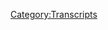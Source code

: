 {{DEFAULTSORT:
    #_TRANSCRIPT_0256:January 17-23, 2019
}}{{Transcript
    | title         = [[256: January 17-23, 2019]]
    | caption       = [https://knowledgefight.libsyn.com/knowledge-fight-january-17-23-2019 Listen to this episode on Libsyn]
    | episodeNumber = [[256: January 17-23, 2019|256]]
    | length        = 02:00:49
}}

{{MessageBox
    | header     = Warning: Bot Generated Content
    | text       = This transcript was automatically generated by transcription software and likely contains many mistakes and misattributions. Please check the audio for definitive quotes, attribution, and context.
    | image      = N3yvass4myg91.webp
    | imagewidth = 50px
    | id         = warning
}}

{{TranscriptBlock
    | name      = Unknown Speaker
    | timestamp = 00:00:00.000
    | text      = Andy in Kansas, you're on the air. Thanks for holding
}}

{{TranscriptBlock
    | name      = Unknown Speaker
    | timestamp = 00:00:03.839
    | text      = Hello Alex, I'm a person color I'm a huge fan. I love your work. I love you. Hey everybody. Welcome back to knowledge fight
}}

{{TranscriptBlock
    | name      = Unknown Speaker
    | timestamp = 00:00:09.619
    | text      = I'm Dan. I'm Jordan. We're a couple dudes like sit around drink novelty beverages and talk a little bit about Alex Jones. Oh indeed
}}

{{TranscriptBlock
    | name      = Unknown Speaker
    | timestamp = 00:00:15.759
    | text      = We are Dan. Hi Dan. Yep. Did you come prepared with a question this time?
}}

{{TranscriptBlock
    | name      = Unknown Speaker
    | timestamp = 00:00:20.199
    | text      = I was actually wondering where we are at on hot sauce watch hot sauce. What do you mean by that?
}}

{{TranscriptBlock
    | name      = Unknown Speaker
    | timestamp = 00:00:25.260
    | text      = I mean, you know, we occasionally check in with oh sure you feel bad sauce. Well, I'm still on the
}}

{{TranscriptBlock
    | name      = Unknown Speaker
    | timestamp = 00:00:32.039
    | text      = No, I bought this Carolina Reaper puree, right? We talked about dabbling in that a little bit my parents in a little Christmas package
}}

{{TranscriptBlock
    | name      = Unknown Speaker
    | timestamp = 00:00:40.079
    | text      = They sent over these
}}

{{TranscriptBlock
    | name      = Unknown Speaker
    | timestamp = 00:00:41.880
    | text      = yellowbird sauces
}}

{{TranscriptBlock
    | name      = Unknown Speaker
    | timestamp = 00:00:44.079
    | text      = Austin I think it's an Austin company and I think most of them are trash. They taste pretty bad
}}

{{TranscriptBlock
    | name      = Unknown Speaker
    | timestamp = 00:00:49.600
    | text      = It's not that they're too hot, but they taste pretty bad
}}

{{TranscriptBlock
    | name      = Unknown Speaker
    | timestamp = 00:00:52.039
    | text      = Oh, no offense. All right. All right. Well, we lost a sponsor. I
}}

{{TranscriptBlock
    | name      = Unknown Speaker
    | timestamp = 00:00:58.600
    | text      = Think that one actually we could have gotten if we'd really shot the mood on that one
}}

{{TranscriptBlock
    | name      = Unknown Speaker
    | timestamp = 00:01:02.960
    | text      = Well, I don't know how to answer that and honestly
}}

{{TranscriptBlock
    | name      = Unknown Speaker
    | timestamp = 00:01:05.719
    | text      = I think a little bit of my my heat adventures and stuff like that is on a little bit of a hold
}}

{{TranscriptBlock
    | name      = Unknown Speaker
    | timestamp = 00:01:11.480
    | text      = because
}}

{{TranscriptBlock
    | name      = Unknown Speaker
    | timestamp = 00:01:12.420
    | text      = To let the listener know I'm planning on moving in the beginning of April and getting a new apartment
}}

{{TranscriptBlock
    | name      = Unknown Speaker
    | timestamp = 00:01:17.079
    | text      = One of the things I'm going to focus on there is building a little garden inside my apartment. Oh and try and grow some peppers
}}

{{TranscriptBlock
    | name      = Unknown Speaker
    | timestamp = 00:01:23.680
    | text      = And two things make my own kind of hot sauce. See if I can figure that out. Okay, that's an adventure
}}

{{TranscriptBlock
    | name      = Unknown Speaker
    | timestamp = 00:01:29.599
    | text      = I'd like to go on that sounds fun. Yeah, just for shits and giggles
}}

{{TranscriptBlock
    | name      = Unknown Speaker
    | timestamp = 00:01:35.280
    | text      = Like grow from seeds, yeah, so I want to explore that that's awesome and then also make my own Giardiniera
}}

{{TranscriptBlock
    | name      = Unknown Speaker
    | timestamp = 00:01:42.000
    | text      = I don't know what that is. Yeah, you do. You know, I'm just kidding people outside of Chicago may not it's sort of
}}

{{TranscriptBlock
    | name      = Unknown Speaker
    | timestamp = 00:01:49.400
    | text      = How do you describe it sort of a relish II kind of thing? Yeah, I would say yeah, it's a condiment thick
}}

{{TranscriptBlock
    | name      = Unknown Speaker
    | timestamp = 00:01:54.560
    | text      = It's a condiment like it's oil
}}

{{TranscriptBlock
    | name      = Unknown Speaker
    | timestamp = 00:01:57.159
    | text      = Like it's a spicy. Yeah, there's like peppers cucumber not cucumbers like celery carrots cauliflower
}}

{{TranscriptBlock
    | name      = Unknown Speaker
    | timestamp = 00:02:04.079
    | text      = I think that most Giardiniera sucks. It's too busy
}}

{{TranscriptBlock
    | name      = Unknown Speaker
    | timestamp = 00:02:06.519
    | text      = But it's very busy and thick you could narrow it down to like two or three ingredients and make like a really good
}}

{{TranscriptBlock
    | name      = Unknown Speaker
    | timestamp = 00:02:13.360
    | text      = Condiment, so I'm gonna explore. I think you just described a relish though
}}

{{TranscriptBlock
    | name      = Unknown Speaker
    | timestamp = 00:02:17.879
    | text      = I'm gonna explore those things once I get into a new apartment. I'm very excited about that. That's great. Yeah, that's on the horizon
}}

{{TranscriptBlock
    | name      = Unknown Speaker
    | timestamp = 00:02:23.400
    | text      = All right, hot sauce watch. I'm looking for I'm looking forward to see
}}

{{TranscriptBlock
    | name      = Unknown Speaker
    | timestamp = 00:02:28.199
    | text      = You won't try them they'll be too hot for you, of course they will but I want to I want to experience it vicariously through your
}}

{{TranscriptBlock
    | name      = Unknown Speaker
    | timestamp = 00:02:33.800
    | text      = Taste buds sure that'll be fun. All right. Um, so also before we get into any business today
}}

{{TranscriptBlock
    | name      = Unknown Speaker
    | timestamp = 00:02:39.400
    | text      = First of all, this is sure I know a lot about Alex Jones and I only know what you tell me about Alex
}}

{{TranscriptBlock
    | name      = Unknown Speaker
    | timestamp = 00:02:42.719
    | text      = Oh, I got a little blowback about my car wash story
}}

{{TranscriptBlock
    | name      = Unknown Speaker
    | timestamp = 00:02:46.800
    | text      = That I told on our Monday episode
}}

{{TranscriptBlock
    | name      = Unknown Speaker
    | timestamp = 00:02:49.240
    | text      = I believe
}}

{{TranscriptBlock
    | name      = Unknown Speaker
    | timestamp = 00:02:50.080
    | text      = So people someone in the group in our Facebook group go home and tell your mother you're brilliant pointed out that there's a mr
}}

{{TranscriptBlock
    | name      = Unknown Speaker
    | timestamp = 00:02:56.400
    | text      = Show sketch about car wash. Oh my god. Did you do know you live a mr
}}

{{TranscriptBlock
    | name      = Unknown Speaker
    | timestamp = 00:03:01.080
    | text      = Show guy or did you see did you lift I did not and I want to be very clear about this because I
}}

{{TranscriptBlock
    | name      = Unknown Speaker
    | timestamp = 00:03:07.560
    | text      = Constantly question myself about like am I remembering that sketch right? Right, right because you're aware of sketch
}}

{{TranscriptBlock
    | name      = Unknown Speaker
    | timestamp = 00:03:14.400
    | text      = Yeah, absolutely
}}

{{TranscriptBlock
    | name      = Unknown Speaker
    | timestamp = 00:03:15.120
    | text      = I have to second-guess my memories and I can say with categorical certainty that that story that I told
}}

{{TranscriptBlock
    | name      = Unknown Speaker
    | timestamp = 00:03:22.039
    | text      = Absolutely happened to me and was not just a misremembering of that mr
}}

{{TranscriptBlock
    | name      = Unknown Speaker
    | timestamp = 00:03:25.520
    | text      = Show sketch. All right, it really really terrifies me though that people will think I just ripped off mr. Joe
}}

{{TranscriptBlock
    | name      = Unknown Speaker
    | timestamp = 00:03:32.879
    | text      = People's faces I remember the feeling of being in that car wash and being like you are
}}

{{TranscriptBlock
    | name      = Unknown Speaker
    | timestamp = 00:03:38.000
    | text      = Adults where any of the writers from Missouri? No, I like post saying wasn't from Missouri Paul if Tompkins
}}

{{TranscriptBlock
    | name      = Unknown Speaker
    | timestamp = 00:03:44.479
    | text      = I wasn't really sure that sketch. I think that they'd done that before I worked at that car wash. Oh shit
}}

{{TranscriptBlock
    | name      = Unknown Speaker
    | timestamp = 00:03:51.400
    | text      = I'm pretty sure that was in the 90s and maybe that's where your boss got the idea to do the sting
}}

{{TranscriptBlock
    | name      = Unknown Speaker
    | timestamp = 00:03:57.400
    | text      = I don't know if he was that hip anyway
}}

{{TranscriptBlock
    | name      = Unknown Speaker
    | timestamp = 00:03:58.919
    | text      = My point is I just want to make sure that people understand that I that really happened
}}

{{TranscriptBlock
    | name      = Unknown Speaker
    | timestamp = 00:04:04.240
    | text      = Anyway, I don't care
}}

{{TranscriptBlock
    | name      = Unknown Speaker
    | timestamp = 00:04:05.360
    | text      = It'd be more fun if you missed out on a secret friendship with your boss who turned out to love mr. Show. Yeah
}}

{{TranscriptBlock
    | name      = Unknown Speaker
    | timestamp = 00:04:12.759
    | text      = Anyway guys today we're gonna be doing something really interesting
}}

{{TranscriptBlock
    | name      = Unknown Speaker
    | timestamp = 00:04:15.879
    | text      = It's gonna be a slightly different present-day episode that we're gonna bring to you covering the span of January
}}

{{TranscriptBlock
    | name      = Unknown Speaker
    | timestamp = 00:04:20.839
    | text      = 17th to 23rd. Whoa, not not fully though, right?
}}

{{TranscriptBlock
    | name      = Unknown Speaker
    | timestamp = 00:04:25.240
    | text      = All right. No, I I got that this isn't gonna be a 12-hour long episode
}}

{{TranscriptBlock
    | name      = Unknown Speaker
    | timestamp = 00:04:28.759
    | text      = No, certainly not and we'll get to exactly what the shape of that is gonna take here in a second
}}

{{TranscriptBlock
    | name      = Unknown Speaker
    | timestamp = 00:04:32.959
    | text      = But first gotta say thank you to some people who have signed up and are supporting the show
}}

{{TranscriptBlock
    | name      = Unknown Speaker
    | timestamp = 00:04:36.740
    | text      = So first of all, I'd like to say thank you to Chad plays games. You are now a policy wonk. I'm a policy wonk
}}

{{TranscriptBlock
    | name      = Unknown Speaker
    | timestamp = 00:04:43.439
    | text      = Thank you. Chad. Thank you very much. Chad plays games next Benjamin. You are now a policy wonk. I'm a policy wonk
}}

{{TranscriptBlock
    | name      = Unknown Speaker
    | timestamp = 00:04:49.680
    | text      = Thank you. Thank you Benjamin next Justin. Thank you so much. You are now policy wonk. I'm a policy wonk. Thank you
}}

{{TranscriptBlock
    | name      = Unknown Speaker
    | timestamp = 00:04:55.879
    | text      = Just thank you next Aaron. Thank you so much. You're now policy wonk. I'm a policy wonk. Thank you. Thank you Aaron
}}

{{TranscriptBlock
    | name      = Unknown Speaker
    | timestamp = 00:05:02.040
    | text      = What spelling a a r o n? No, I meant is it Aaron spelling? Oh, no, it's not. It's not neither
}}

{{TranscriptBlock
    | name      = Unknown Speaker
    | timestamp = 00:05:07.600
    | text      = Is it Tori? Oh, damn then I'd like to say thank you to somebody who donated on a little bit of an elevated level
}}

{{TranscriptBlock
    | name      = Unknown Speaker
    | timestamp = 00:05:14.000
    | text      = And we appreciate it. Oh, so very much. So Lisa, thank you so much. You are now a globalist. I'm a policy wonk
}}

{{TranscriptBlock
    | name      = Unknown Speaker
    | timestamp = 00:05:23.959
    | text      = Someone someone sodomite sent me a bucket of poop daddy shark
}}

{{TranscriptBlock
    | name      = Unknown Speaker
    | timestamp = 00:05:28.920
    | text      = Thank you so much Lisa if you're out there listening and you think of yourself I like this show
}}

{{TranscriptBlock
    | name      = Unknown Speaker
    | timestamp = 00:05:33.079
    | text      = I'd like to support these guys and maybe dance pepper farm
}}

{{TranscriptBlock
    | name      = Unknown Speaker
    | timestamp = 00:05:37.160
    | text      = God, man, I want to dance pepper farm so bad
}}

{{TranscriptBlock
    | name      = Unknown Speaker
    | timestamp = 00:05:40.639
    | text      = Yeah, maybe I could send out some of the peppers to people who donate to maybe I don't know. Maybe that's a possible donation
}}

{{TranscriptBlock
    | name      = Unknown Speaker
    | timestamp = 00:05:46.800
    | text      = Anyway, if you want to support the show, you can go to our website knowledge fight calm click that button
}}

{{TranscriptBlock
    | name      = Unknown Speaker
    | timestamp = 00:05:50.759
    | text      = That says support the show and we would appreciate it also, by the way, fill your hand calm. Hey, that's true
}}

{{TranscriptBlock
    | name      = Unknown Speaker
    | timestamp = 00:05:56.759
    | text      = Thanks to policy wonk Ian. I just learned today that Alex Jones show dot us redirect
}}

{{TranscriptBlock
    | name      = Unknown Speaker
    | timestamp = 00:06:03.759
    | text      = Our website. So thank you so much
}}

{{TranscriptBlock
    | name      = Unknown Speaker
    | timestamp = 00:06:07.240
    | text      = Thank you very much
}}

{{TranscriptBlock
    | name      = Unknown Speaker
    | timestamp = 00:06:09.240
    | text      = Oh boy, so Jordan play present-day
}}

{{TranscriptBlock
    | name      = Unknown Speaker
    | timestamp = 00:06:14.079
    | text      = I don't want to I don't I don't care about the present day much ever since Alex has shown his cards about
}}

{{TranscriptBlock
    | name      = Unknown Speaker
    | timestamp = 00:06:20.680
    | text      = You know being really into the idea of Trump
}}

{{TranscriptBlock
    | name      = Unknown Speaker
    | timestamp = 00:06:24.120
    | text      = Taking over a fascist regime. Yeah getting in his emergency powers in effect. So you can just act like a dictator
}}

{{TranscriptBlock
    | name      = Unknown Speaker
    | timestamp = 00:06:30.000
    | text      = I I don't really care much
}}

{{TranscriptBlock
    | name      = Unknown Speaker
    | timestamp = 00:06:32.319
    | text      = I don't like it doesn't charm me and at the same time whenever I listen to the show
}}

{{TranscriptBlock
    | name      = Unknown Speaker
    | timestamp = 00:06:37.139
    | text      = It's like what what do you think he's saying like choose anything that's happened
}}

{{TranscriptBlock
    | name      = Unknown Speaker
    | timestamp = 00:06:41.560
    | text      = What do you think his angle on it is we already know, right?
}}

{{TranscriptBlock
    | name      = Unknown Speaker
    | timestamp = 00:06:45.439
    | text      = He's so fucking predictable in the present day that I could do this show without listening to his show
}}

{{TranscriptBlock
    | name      = Unknown Speaker
    | timestamp = 00:06:50.680
    | text      = imagine a radio host
}}

{{TranscriptBlock
    | name      = Unknown Speaker
    | timestamp = 00:06:53.079
    | text      = from Spain
}}

{{TranscriptBlock
    | name      = Unknown Speaker
    | timestamp = 00:06:54.759
    | text      = supporting Charles de Gaulle
}}

{{TranscriptBlock
    | name      = Unknown Speaker
    | timestamp = 00:06:57.079
    | text      = Sure. Yeah, but yeah in the 40s. Well, of course what I'm more complaining about though is like
}}

{{TranscriptBlock
    | name      = Unknown Speaker
    | timestamp = 00:07:02.360
    | text      = We'll talk about it a little bit as it comes up on this episode, but like you had that kid
}}

{{TranscriptBlock
    | name      = Unknown Speaker
    | timestamp = 00:07:05.959
    | text      = from Covington
}}

{{TranscriptBlock
    | name      = Unknown Speaker
    | timestamp = 00:07:08.160
    | text      = School at the at the rally you got in the face of the Native American gentleman. Yeah, you have that situation
}}

{{TranscriptBlock
    | name      = Unknown Speaker
    | timestamp = 00:07:13.879
    | text      = What do you think Alex says you already know?
}}

{{TranscriptBlock
    | name      = Unknown Speaker
    | timestamp = 00:07:16.060
    | text      = Oh
}}

{{TranscriptBlock
    | name      = Unknown Speaker
    | timestamp = 00:07:16.319
    | text      = He said that that was a perfect encapsulation of the colonialist attitude that we've had towards Native Americans for some of her for our entire
}}

{{TranscriptBlock
    | name      = Unknown Speaker
    | timestamp = 00:07:23.839
    | text      = Existence you're being he was you're being you know exactly what he's I know exactly
}}

{{TranscriptBlock
    | name      = Unknown Speaker
    | timestamp = 00:07:29.480
    | text      = Knows exactly what he said about it when we go back to like 2009. We're seeing him support Somali pirates
}}

{{TranscriptBlock
    | name      = Unknown Speaker
    | timestamp = 00:07:34.740
    | text      = That's true. Yell at Marc Maron about how he wants to sodomize him. That's true. That's crazy. That's unpredictable
}}

{{TranscriptBlock
    | name      = Unknown Speaker
    | timestamp = 00:07:41.720
    | text      = We go back expecting to find X and we find Y when you look in the present day
}}

{{TranscriptBlock
    | name      = Unknown Speaker
    | timestamp = 00:07:45.839
    | text      = All you find is exactly what you expect to find. It's kind of a bummer. There's no novelty to it
}}

{{TranscriptBlock
    | name      = Unknown Speaker
    | timestamp = 00:07:51.279
    | text      = I'm not saying that we should recuse ourselves from you know paying attention to it
}}

{{TranscriptBlock
    | name      = Unknown Speaker
    | timestamp = 00:07:56.839
    | text      = But it just is awful like it's an it's an awful boring
}}

{{TranscriptBlock
    | name      = Unknown Speaker
    | timestamp = 00:08:00.959
    | text      = formulaic
}}

{{TranscriptBlock
    | name      = Unknown Speaker
    | timestamp = 00:08:02.600
    | text      = Non-fascist show that's all it is and it sucks. It seems like we should instead of doing full episodes
}}

{{TranscriptBlock
    | name      = Unknown Speaker
    | timestamp = 00:08:09.240
    | text      = About the present day. We should have like a check-in on each episode, you know, like here's what Alex said for this stuff
}}

{{TranscriptBlock
    | name      = Unknown Speaker
    | timestamp = 00:08:15.800
    | text      = Yeah, do you want to have a production meeting on air while everybody's listening?
}}

{{TranscriptBlock
    | name      = Unknown Speaker
    | timestamp = 00:08:18.680
    | text      = I see the problem with that is then I still have to listen to all of it in order to get those mini
}}

{{TranscriptBlock
    | name      = Unknown Speaker
    | timestamp = 00:08:24.360
    | text      = Glimpses, which is incredibly unsatisfying for me because now there's less of our show
}}

{{TranscriptBlock
    | name      = Unknown Speaker
    | timestamp = 00:08:30.000
    | text      = More
}}

{{TranscriptBlock
    | name      = Unknown Speaker
    | timestamp = 00:08:32.120
    | text      = The ratio ends up becoming more work for me for less of this and already my ratio is terrible
}}

{{TranscriptBlock
    | name      = Unknown Speaker
    | timestamp = 00:08:38.679
    | text      = Yeah, I don't want to get into that. That's fair
}}

{{TranscriptBlock
    | name      = Unknown Speaker
    | timestamp = 00:08:40.600
    | text      = So today what we're gonna do is we're gonna mostly go over the 23rd. That's Wednesday
}}

{{TranscriptBlock
    | name      = Unknown Speaker
    | timestamp = 00:08:45.799
    | text      = January 23rd 2019
}}

{{TranscriptBlock
    | name      = Unknown Speaker
    | timestamp = 00:08:48.000
    | text      = but there's a couple things that happened along the way over the course of this week on the 17th and on the 19th that I
}}

{{TranscriptBlock
    | name      = Unknown Speaker
    | timestamp = 00:08:54.080
    | text      = Think are very important and one of them
}}

{{TranscriptBlock
    | name      = Unknown Speaker
    | timestamp = 00:08:56.080
    | text      = One of the things that we're going to talk about is going to open up a conversation about whether or not it's even
}}

{{TranscriptBlock
    | name      = Unknown Speaker
    | timestamp = 00:09:01.879
    | text      = Appropriate for us to cover Alex in the present anymore
}}

{{TranscriptBlock
    | name      = Unknown Speaker
    | timestamp = 00:09:04.320
    | text      = That's an interesting conversation and we will see what that conversation looks like when we get to it
}}

{{TranscriptBlock
    | name      = Unknown Speaker
    | timestamp = 00:09:09.720
    | text      = But first here's an out-of-context drop from Alex Jones. I'm not Cobra Commander or Destro folks
}}

{{TranscriptBlock
    | name      = Unknown Speaker
    | timestamp = 00:09:15.600
    | text      = I'm Captain America. Okay, I
}}

{{TranscriptBlock
    | name      = Unknown Speaker
    | timestamp = 00:09:18.759
    | text      = Don't think the Captain America fought
}}

{{TranscriptBlock
    | name      = Unknown Speaker
    | timestamp = 00:09:21.440
    | text      = those guys
}}

{{TranscriptBlock
    | name      = Unknown Speaker
    | timestamp = 00:09:23.159
    | text      = Cobra Commander
}}

{{TranscriptBlock
    | name      = Unknown Speaker
    | timestamp = 00:09:24.600
    | text      = Goes GI Joe. Anyway, we start on the 17th and
}}

{{TranscriptBlock
    | name      = Unknown Speaker
    | timestamp = 00:09:29.600
    | text      = These are gonna be some trite things. We're not gonna cover much content from the 17th and 19th
}}

{{TranscriptBlock
    | name      = Unknown Speaker
    | timestamp = 00:09:35.759
    | text      = They're mostly gonna be Alex sort of descending into personal moments. Yeah, here is one
}}

{{TranscriptBlock
    | name      = Unknown Speaker
    | timestamp = 00:09:40.960
    | text      = I was kind of hoping he would tell us how he feels about the Avengers, you know, the whole thing does not Destro
}}

{{TranscriptBlock
    | name      = Unknown Speaker
    | timestamp = 00:09:46.240
    | text      = Did he think Age of Ultron was really a kind of a bad film?
}}

{{TranscriptBlock
    | name      = Unknown Speaker
    | timestamp = 00:09:50.440
    | text      = And how does he feel about does it relate to Ozzie mandamus? Exactly, sir. These are important questions
}}

{{TranscriptBlock
    | name      = Unknown Speaker
    | timestamp = 00:09:55.720
    | text      = Nope, instead he introduces new slang
}}

{{TranscriptBlock
    | name      = Unknown Speaker
    | timestamp = 00:10:01.159
    | text      = I'm introducing that into the modern vernacular my dead friend doubt. He's 33
}}

{{TranscriptBlock
    | name      = Unknown Speaker
    | timestamp = 00:10:08.360
    | text      = Went into the doctor got an infection died
}}

{{TranscriptBlock
    | name      = Unknown Speaker
    | timestamp = 00:10:11.080
    | text      = Ryan Baxter, he wouldn't cost me his little kid. I never heard anybody else a bull corny hot dog and
}}

{{TranscriptBlock
    | name      = Unknown Speaker
    | timestamp = 00:10:16.279
    | text      = But but but if something was like, you know, really bad or whatever he wanted to act like he was cussing
}}

{{TranscriptBlock
    | name      = Unknown Speaker
    | timestamp = 00:10:20.360
    | text      = He'd say ball corny hot dog. So I just introduced that here
}}

{{TranscriptBlock
    | name      = Unknown Speaker
    | timestamp = 00:10:23.919
    | text      = Like I think he probably invented that so there it is bull corny hot dog. That is clunky
}}

{{TranscriptBlock
    | name      = Unknown Speaker
    | timestamp = 00:10:30.200
    | text      = Alex's stealing from a dead friend. Yeah, this is never going to work bull corny hot dog. I
}}

{{TranscriptBlock
    | name      = Unknown Speaker
    | timestamp = 00:10:36.159
    | text      = I named maybe your three rappers that would be able to work in bull corny hot dog is Khalifa. No
}}

{{TranscriptBlock
    | name      = Unknown Speaker
    | timestamp = 00:10:47.799
    | text      = Fat man scoop fat man scoop. Yeah, he's a shout-out guy
}}

{{TranscriptBlock
    | name      = Unknown Speaker
    | timestamp = 00:10:52.159
    | text      = He's a hype man. If anybody can make that work. It's a it's a
}}

{{TranscriptBlock
    | name      = Unknown Speaker
    | timestamp = 00:10:58.519
    | text      = You see bone you see bone crusher out there like talking about how he's never scared that songs like a decade old
}}

{{TranscriptBlock
    | name      = Unknown Speaker
    | timestamp = 00:11:04.440
    | text      = And you got fat man scoop screaming in the background
}}

{{TranscriptBlock
    | name      = Unknown Speaker
    | timestamp = 00:11:08.279
    | text      = Remember who else fat man scoop with I forgot that
}}

{{TranscriptBlock
    | name      = Unknown Speaker
    | timestamp = 00:11:12.120
    | text      = You're you're not up on current hip-hop vernacular either. Mm-hmm. That's fair master P
}}

{{TranscriptBlock
    | name      = Unknown Speaker
    | timestamp = 00:11:18.759
    | text      = Master P probably tried worse. He has tried work that dozier thing didn't work out. He was ambitious for trying
}}

{{TranscriptBlock
    | name      = Unknown Speaker
    | timestamp = 00:11:25.639
    | text      = This is Alex Jones's dozier
}}

{{TranscriptBlock
    | name      = Unknown Speaker
    | timestamp = 00:11:27.639
    | text      = Just cuz it rhymed with soldier way to go anyway, this is trash man
}}

{{TranscriptBlock
    | name      = Unknown Speaker
    | timestamp = 00:11:34.879
    | text      = This is this is a it's sort of indicative of like, you know
}}

{{TranscriptBlock
    | name      = Unknown Speaker
    | timestamp = 00:11:38.759
    | text      = All right. Anyway in this next clip Alex talks about how he can't make a deal with the devil. You can't do it
}}

{{TranscriptBlock
    | name      = Unknown Speaker
    | timestamp = 00:11:45.080
    | text      = He's just in case that would be bull corny hot dog would absolutely they gave up a long time ago trying to threaten me
}}

{{TranscriptBlock
    | name      = Unknown Speaker
    | timestamp = 00:11:53.779
    | text      = Because I just can't make a deal with the devil and I don't think Matt Drudge has done that either
}}

{{TranscriptBlock
    | name      = Unknown Speaker
    | timestamp = 00:11:57.200
    | text      = I'm just telling you right now ladies and gentlemen
}}

{{TranscriptBlock
    | name      = Unknown Speaker
    | timestamp = 00:12:00.799
    | text      = That this country's in a civil war with a bunch of anti-american globalists running around bullying and threatening everyone they can
}}

{{TranscriptBlock
    | name      = Unknown Speaker
    | timestamp = 00:12:08.080
    | text      = So I only put this in because he like always talks about the globalists threatening him
}}

{{TranscriptBlock
    | name      = Unknown Speaker
    | timestamp = 00:12:13.840
    | text      = Yeah, so the idea that he's saying I can't make a deal with the devil. So the globalists have stopped threatening me
}}

{{TranscriptBlock
    | name      = Unknown Speaker
    | timestamp = 00:12:19.200
    | text      = it's really a counter to pretty much everything he complains about and screams about all the time and
}}

{{TranscriptBlock
    | name      = Unknown Speaker
    | timestamp = 00:12:23.840
    | text      = The idea that he can't make a deal with the devil will be important later
}}

{{TranscriptBlock
    | name      = Unknown Speaker
    | timestamp = 00:12:29.559
    | text      = So that is a little bit of a setup
}}

{{TranscriptBlock
    | name      = Unknown Speaker
    | timestamp = 00:12:33.120
    | text      = On air he becomes a blues musician and as everybody knows you have to make a deal with the devil in order to to do
}}

{{TranscriptBlock
    | name      = Unknown Speaker
    | timestamp = 00:12:40.000
    | text      = Well, exactly. Um, no, it's it's something else entirely
}}

{{TranscriptBlock
    | name      = Unknown Speaker
    | timestamp = 00:12:43.879
    | text      = But that that was in his sort of breakdown of that story that came out about Cohen giving payments to people to
}}

{{TranscriptBlock
    | name      = Unknown Speaker
    | timestamp = 00:12:51.120
    | text      = cheat online polls yeah in the lead-up to the 2016 election that made it reflect or appear that more people
}}

{{TranscriptBlock
    | name      = Unknown Speaker
    | timestamp = 00:12:58.840
    | text      = Believed that Trump won the debates than they did and one of the polls that is in question that may have been
}}

{{TranscriptBlock
    | name      = Unknown Speaker
    | timestamp = 00:13:05.919
    | text      = rigged by this outfit is the Drudge poll of
}}

{{TranscriptBlock
    | name      = Unknown Speaker
    | timestamp = 00:13:10.759
    | text      = Trump's performance in the debates. Uh-huh. And so Alex is trying to be defensive about his hero Matt Drudge and
}}

{{TranscriptBlock
    | name      = Unknown Speaker
    | timestamp = 00:13:16.440
    | text      = And deflect this story like why did you believe Cohen like man? All right, whatever. We'll see how this shakes out
}}

{{TranscriptBlock
    | name      = Unknown Speaker
    | timestamp = 00:13:22.759
    | text      = How about that that whole thing about the polls?
}}

{{TranscriptBlock
    | name      = Unknown Speaker
    | timestamp = 00:13:26.080
    | text      = That was a big no for me every time I saw that one like shocking report Cohen
}}

{{TranscriptBlock
    | name      = Unknown Speaker
    | timestamp = 00:13:32.279
    | text      = Influenced polls. I was like, hey, you know who else can influence polls a bunch of dudes just clicking a bunch of times
}}

{{TranscriptBlock
    | name      = Unknown Speaker
    | timestamp = 00:13:38.519
    | text      = It's fine bots. Yeah, sure. It's fine. I don't think it's fine. But I also think it's like well, let's see
}}

{{TranscriptBlock
    | name      = Unknown Speaker
    | timestamp = 00:13:43.940
    | text      = Let's see what more there is here at this point
}}

{{TranscriptBlock
    | name      = Unknown Speaker
    | timestamp = 00:13:46.700
    | text      = I don't really know if we I don't think if you I don't think you and I have enough to go on to have a
}}

{{TranscriptBlock
    | name      = Unknown Speaker
    | timestamp = 00:13:51.940
    | text      = Real firm stance on this but Alex does it's nothing because he's predictable and defensive, right?
}}

{{TranscriptBlock
    | name      = Unknown Speaker
    | timestamp = 00:13:57.539
    | text      = I think my biggest problem with it is I want my villains to be super. I don't want them to be pathetic
}}

{{TranscriptBlock
    | name      = Unknown Speaker
    | timestamp = 00:14:04.860
    | text      = Losers, do you know what I mean? I do know what you mean. You're not gonna get what you want
}}

{{TranscriptBlock
    | name      = Unknown Speaker
    | timestamp = 00:14:09.460
    | text      = I know which is the problem times
}}

{{TranscriptBlock
    | name      = Unknown Speaker
    | timestamp = 00:14:11.460
    | text      = You get what you need by the who that was a masterpiece song, wasn't it?
}}

{{TranscriptBlock
    | name      = Unknown Speaker
    | timestamp = 00:14:15.139
    | text      = Oh, no, okay, never buy who who are great big fans of Alex Jones
}}

{{TranscriptBlock
    | name      = Unknown Speaker
    | timestamp = 00:14:19.539
    | text      = So in this next clip, wait, wait, wait, did you say that was the Rolling Stones? I know I was making reference to our last
}}

{{TranscriptBlock
    | name      = Unknown Speaker
    | timestamp = 00:14:26.860
    | text      = Okay, I gotcha
}}

{{TranscriptBlock
    | name      = Unknown Speaker
    | timestamp = 00:14:32.620
    | text      = Well, but the Rolling Stones version was the popular one, yeah
}}

{{TranscriptBlock
    | name      = Unknown Speaker
    | timestamp = 00:14:35.899
    | text      = Yeah, so in this next clip Alex
}}

{{TranscriptBlock
    | name      = Unknown Speaker
    | timestamp = 00:14:38.220
    | text      = I think what he's doing is he's doing an imagined dialogue between Trump and a chicken-neck politician and
}}

{{TranscriptBlock
    | name      = Unknown Speaker
    | timestamp = 00:14:46.899
    | text      = One of the reasons I think the biggest reason I'm including this clip in our in our little brief glimpse of January 17th is I think
}}

{{TranscriptBlock
    | name      = Unknown Speaker
    | timestamp = 00:14:54.379
    | text      = it demonstrates
}}

{{TranscriptBlock
    | name      = Unknown Speaker
    | timestamp = 00:14:56.100
    | text      = some mental
}}

{{TranscriptBlock
    | name      = Unknown Speaker
    | timestamp = 00:14:57.779
    | text      = Problems on Alex's part and they're not uncommon or unfamiliar to us
}}

{{TranscriptBlock
    | name      = Unknown Speaker
    | timestamp = 00:15:03.059
    | text      = But I think that they're more important today than they have been in the past
}}

{{TranscriptBlock
    | name      = Unknown Speaker
    | timestamp = 00:15:06.299
    | text      = Trump got in and he said we don't ship drugs in and we don't launder them anymore
}}

{{TranscriptBlock
    | name      = Unknown Speaker
    | timestamp = 00:15:12.779
    | text      = Well third Emma 13 in the Mexican mafia will kill us if we don't that's the changes like good kill them
}}

{{TranscriptBlock
    | name      = Unknown Speaker
    | timestamp = 00:15:19.019
    | text      = This is not our business is having junkies and human feces everywhere and high school kids on heroin it stops
}}

{{TranscriptBlock
    | name      = Unknown Speaker
    | timestamp = 00:15:25.820
    | text      = And by the way, we're not gonna feed troops into places
}}

{{TranscriptBlock
    | name      = Unknown Speaker
    | timestamp = 00:15:28.379
    | text      = So companies make money he goes you can all have super high-tech space weapons and tanks and missiles and ships
}}

{{TranscriptBlock
    | name      = Unknown Speaker
    | timestamp = 00:15:33.799
    | text      = You can all make your money, but it'll be where we're dominant. We don't just kill all our troops
}}

{{TranscriptBlock
    | name      = Unknown Speaker
    | timestamp = 00:15:37.620
    | text      = What they go? No, we don't want a bigger defense budget, but peace
}}

{{TranscriptBlock
    | name      = Unknown Speaker
    | timestamp = 00:15:41.840
    | text      = We don't want peace through Street and it's space force
}}

{{TranscriptBlock
    | name      = Unknown Speaker
    | timestamp = 00:15:45.059
    | text      = We want to continue to torture people and fund radical Islamic groups and overthrow allies and put bad
}}

{{TranscriptBlock
    | name      = Unknown Speaker
    | timestamp = 00:15:51.779
    | text      = radical Muslims
}}

{{TranscriptBlock
    | name      = Unknown Speaker
    | timestamp = 00:15:55.100
    | text      = You don't see the larger strategic plan of keeping the middle of the chessboard
}}

{{TranscriptBlock
    | name      = Unknown Speaker
    | timestamp = 00:15:59.620
    | text      = To stabilize you don't understand our grand strategy. Yeah, you understand your grand strategy running the damn world the ground you sacks of crap
}}

{{TranscriptBlock
    | name      = Unknown Speaker
    | timestamp = 00:16:08.419
    | text      = You ever heard of
}}

{{TranscriptBlock
    | name      = Unknown Speaker
    | timestamp = 00:16:10.100
    | text      = Straight shooting you dumb piece of crap. So built this country
}}

{{TranscriptBlock
    | name      = Unknown Speaker
    | timestamp = 00:16:13.740
    | text      = You know, it's not chicken crap. No, no lying built this cut bunch of filth
}}

{{TranscriptBlock
    | name      = Unknown Speaker
    | timestamp = 00:16:19.179
    | text      = Somebody's got to call these people's bluff. That means I get smashed flatter in a pancake good
}}

{{TranscriptBlock
    | name      = Unknown Speaker
    | timestamp = 00:16:24.460
    | text      = At least somebody I'll give you an example. I like a damn man around here to the bunch of
}}

{{TranscriptBlock
    | name      = Unknown Speaker
    | timestamp = 00:16:28.259
    | text      = a knuckle dragon cowards
}}

{{TranscriptBlock
    | name      = Unknown Speaker
    | timestamp = 00:16:30.980
    | text      = Everybody just shoot your mouth all about Trump all day. He's got a lot more courage and most of you combined
}}

{{TranscriptBlock
    | name      = Unknown Speaker
    | timestamp = 00:16:36.220
    | text      = It's just I mean he is expressing such
}}

{{TranscriptBlock
    | name      = Unknown Speaker
    | timestamp = 00:16:40.580
    | text      = projections such
}}

{{TranscriptBlock
    | name      = Unknown Speaker
    | timestamp = 00:16:42.460
    | text      = Confusion like this nonsensical two-sided the Socratic debate that's going on inside his head
}}

{{TranscriptBlock
    | name      = Unknown Speaker
    | timestamp = 00:16:49.179
    | text      = none of its based in reality neither side of the debate is based in reality and all it does is lead him to his
}}

{{TranscriptBlock
    | name      = Unknown Speaker
    | timestamp = 00:16:55.299
    | text      = Weird, I'm the only person who's a real man anymore. Yeah, which is I don't I don't I don't know
}}

{{TranscriptBlock
    | name      = Unknown Speaker
    | timestamp = 00:17:01.379
    | text      = It's just it's a it there's something going on in his brain. What's what's fascinating to me is that he is both
}}

{{TranscriptBlock
    | name      = Unknown Speaker
    | timestamp = 00:17:08.500
    | text      = Condemning parts of Trump's foreign policy. Yeah and blaming it on them
}}

{{TranscriptBlock
    | name      = Unknown Speaker
    | timestamp = 00:17:13.660
    | text      = Mmm, and at the same time supporting parts of other people's
}}

{{TranscriptBlock
    | name      = Unknown Speaker
    | timestamp = 00:17:18.299
    | text      = Foreign policy and also blaming it on them. See now this is what happens when you don't know anything
}}

{{TranscriptBlock
    | name      = Unknown Speaker
    | timestamp = 00:17:23.220
    | text      = Yeah, I was gonna say what what are you fucking talking about?
}}

{{TranscriptBlock
    | name      = Unknown Speaker
    | timestamp = 00:17:26.900
    | text      = And this is what happens when you have a super predictable editorial position like Alex does like he doesn't have any nuance
}}

{{TranscriptBlock
    | name      = Unknown Speaker
    | timestamp = 00:17:34.819
    | text      = He doesn't he has no as George Soros might put it
}}

{{TranscriptBlock
    | name      = Unknown Speaker
    | timestamp = 00:17:39.339
    | text      = Reflexivity he has no ability to adapt anymore to anything
}}

{{TranscriptBlock
    | name      = Unknown Speaker
    | timestamp = 00:17:42.619
    | text      = It's just respond defensively and attack whoever is not on board with Trump. Yeah, and it's pathetic and boring
}}

{{TranscriptBlock
    | name      = Unknown Speaker
    | timestamp = 00:17:50.220
    | text      = But I also I also think that there's more going on here
}}

{{TranscriptBlock
    | name      = Unknown Speaker
    | timestamp = 00:17:54.019
    | text      = Yeah, because if he's specifically talking about not supporting our allies
}}

{{TranscriptBlock
    | name      = Unknown Speaker
    | timestamp = 00:18:00.099
    | text      = then Trump's unilaterally and also reverse decision to pull troops out of
}}

{{TranscriptBlock
    | name      = Unknown Speaker
    | timestamp = 00:18:08.579
    | text      = Syria would be
}}

{{TranscriptBlock
    | name      = Unknown Speaker
    | timestamp = 00:18:11.619
    | text      = Absolutely abandoning our allies. Mm-hmm
}}

{{TranscriptBlock
    | name      = Unknown Speaker
    | timestamp = 00:18:13.660
    | text      = So he's against that right you'd think but that but that wasn't the foreign policy of the people that he's supposedly
}}

{{TranscriptBlock
    | name      = Unknown Speaker
    | timestamp = 00:18:20.660
    | text      = Who were supposedly puppet mastering his foreign policy by all accounts. Everybody just heard him go we're done and said, oh
}}

{{TranscriptBlock
    | name      = Unknown Speaker
    | timestamp = 00:18:28.660
    | text      = Okay, I guess and then six months later or like what two months later very quietly was like, yeah
}}

{{TranscriptBlock
    | name      = Unknown Speaker
    | timestamp = 00:18:34.759
    | text      = We're not gonna do that. Yeah fucking idiot
}}

{{TranscriptBlock
    | name      = Unknown Speaker
    | timestamp = 00:18:37.220
    | text      = Yeah
}}

{{TranscriptBlock
    | name      = Unknown Speaker
    | timestamp = 00:18:37.599
    | text      = But Alex Alex's version on that is that like Trump put his foot down and then the meddling globalists just didn't listen to all those
}}

{{TranscriptBlock
    | name      = Unknown Speaker
    | timestamp = 00:18:43.460
    | text      = So fucking meddling globalist you can write a narrative about any set of facts you want and that's kind of what's going that's ridiculous
}}

{{TranscriptBlock
    | name      = Unknown Speaker
    | timestamp = 00:18:50.099
    | text      = So we know from listening to as much Alex Jones as I have and telling you about it. Yes that
}}

{{TranscriptBlock
    | name      = Unknown Speaker
    | timestamp = 00:18:55.980
    | text      = Alex's childhood was fraught with
}}

{{TranscriptBlock
    | name      = Unknown Speaker
    | timestamp = 00:18:59.740
    | text      = Nonsense it was fucked up or fictitious, right? There's some elements that are clearly fictitious. We're about to get one
}}

{{TranscriptBlock
    | name      = Unknown Speaker
    | timestamp = 00:19:08.019
    | text      = But the things that we know that seem to be very consistent are
}}

{{TranscriptBlock
    | name      = Unknown Speaker
    | timestamp = 00:19:11.420
    | text      = That he you know had some feelings of alienation and at the same time
}}

{{TranscriptBlock
    | name      = Unknown Speaker
    | timestamp = 00:19:17.299
    | text      = Discovered none dare call it conspiracy the book by Gary Allen when he was 12 and it set the course of his life
}}

{{TranscriptBlock
    | name      = Unknown Speaker
    | timestamp = 00:19:23.539
    | text      = He saw through the what would you call it the conservative or not conservative the communist menace?
}}

{{TranscriptBlock
    | name      = Unknown Speaker
    | timestamp = 00:19:29.660
    | text      = Sure among us the conspiracy of the elites
}}

{{TranscriptBlock
    | name      = Unknown Speaker
    | timestamp = 00:19:33.420
    | text      = most likely the reason he even had none dare call it conspiracy on the shelves is because his parents were most like
}}

{{TranscriptBlock
    | name      = Unknown Speaker
    | timestamp = 00:19:39.279
    | text      = Hosting John Birch society me right and and that's the story that he's told of his childhood very consistently
}}

{{TranscriptBlock
    | name      = Unknown Speaker
    | timestamp = 00:19:45.519
    | text      = Yeah
}}

{{TranscriptBlock
    | name      = Unknown Speaker
    | timestamp = 00:19:45.799
    | text      = He's discovered that book at either 10 or 12 depending on the times that he's told the story
}}

{{TranscriptBlock
    | name      = Unknown Speaker
    | timestamp = 00:19:51.000
    | text      = Very consistent depending how smart he wants to seem. I have heard other accounts say that he found it in high school
}}

{{TranscriptBlock
    | name      = Unknown Speaker
    | timestamp = 00:19:58.759
    | text      = But from the times that I've listened to him he says 10 or 12 on a very regular basis, which makes this next clip
}}

{{TranscriptBlock
    | name      = Unknown Speaker
    | timestamp = 00:20:05.759
    | text      = incredibly impossible for me to believe I
}}

{{TranscriptBlock
    | name      = Unknown Speaker
    | timestamp = 00:20:10.000
    | text      = Can't sign on to people that are
}}

{{TranscriptBlock
    | name      = Unknown Speaker
    | timestamp = 00:20:12.599
    | text      = Intimately obsessed with abusing children and killing them in a vampiric. Oh there. I cannot be part of these people I
}}

{{TranscriptBlock
    | name      = Unknown Speaker
    | timestamp = 00:20:21.039
    | text      = am not in their system and
}}

{{TranscriptBlock
    | name      = Unknown Speaker
    | timestamp = 00:20:24.039
    | text      = You know their system almost seduced me I
}}

{{TranscriptBlock
    | name      = Unknown Speaker
    | timestamp = 00:20:28.039
    | text      = mean I think when I was about
}}

{{TranscriptBlock
    | name      = Unknown Speaker
    | timestamp = 00:20:30.720
    | text      = 15
}}

{{TranscriptBlock
    | name      = Unknown Speaker
    | timestamp = 00:20:31.839
    | text      = for all intension purposes I was a
}}

{{TranscriptBlock
    | name      = Unknown Speaker
    | timestamp = 00:20:33.880
    | text      = a
}}

{{TranscriptBlock
    | name      = Unknown Speaker
    | timestamp = 00:20:35.720
    | text      = berserking Satanist
}}

{{TranscriptBlock
    | name      = Unknown Speaker
    | timestamp = 00:20:39.200
    | text      = Okay, okay
}}

{{TranscriptBlock
    | name      = Unknown Speaker
    | timestamp = 00:20:41.920
    | text      = And I mean I wasn't killing people or dogs or anything that kind of sounds like I sure have sex with devil worse for women
}}

{{TranscriptBlock
    | name      = Unknown Speaker
    | timestamp = 00:20:48.880
    | text      = Let's just say I've seen a few things okay in the one of the richest areas of the country where I grew up
}}

{{TranscriptBlock
    | name      = Unknown Speaker
    | timestamp = 00:20:54.400
    | text      = I've seen the dark side of the moon
}}

{{TranscriptBlock
    | name      = Unknown Speaker
    | timestamp = 00:20:57.599
    | text      = and by the who I
}}

{{TranscriptBlock
    | name      = Unknown Speaker
    | timestamp = 00:20:59.599
    | text      = I pulled out of being seduced by the devil by the time. I was about 16 about 12 to 15
}}

{{TranscriptBlock
    | name      = Unknown Speaker
    | timestamp = 00:21:06.160
    | text      = I was I was definitely there
}}

{{TranscriptBlock
    | name      = Unknown Speaker
    | timestamp = 00:21:08.799
    | text      = And boy, it's a hell of a drug
}}

{{TranscriptBlock
    | name      = Unknown Speaker
    | timestamp = 00:21:11.839
    | text      = I know why the Satanists are into what they're into
}}

{{TranscriptBlock
    | name      = Unknown Speaker
    | timestamp = 00:21:15.079
    | text      = Until you pull away from it and get contact with God because I was with God when I was little I got partially seduced
}}

{{TranscriptBlock
    | name      = Unknown Speaker
    | timestamp = 00:21:20.079
    | text      = But never gave over all the way what and wouldn't do bad stuff
}}

{{TranscriptBlock
    | name      = Unknown Speaker
    | timestamp = 00:21:23.000
    | text      = And then now I pulled away so far from the Satanism and so far away from these people
}}

{{TranscriptBlock
    | name      = Unknown Speaker
    | timestamp = 00:21:28.319
    | text      = But that's why they can't stand me because they know I've been
}}

{{TranscriptBlock
    | name      = Unknown Speaker
    | timestamp = 00:21:31.920
    | text      = Been super far in the spiritual level not all the crap and the rituals that they try to do to get where I got
}}

{{TranscriptBlock
    | name      = Unknown Speaker
    | timestamp = 00:21:38.519
    | text      = Well, it's not a good place. I got to it sound like I got some diploma. Where did you get to?
}}

{{TranscriptBlock
    | name      = Unknown Speaker
    | timestamp = 00:21:45.000
    | text      = Let me just say I've seen a couple things and
}}

{{TranscriptBlock
    | name      = Unknown Speaker
    | timestamp = 00:21:48.279
    | text      = Like why they that's why they fear me because I've already been down the rabbit hole where Aleister Crowley went when I was 13
}}

{{TranscriptBlock
    | name      = Unknown Speaker
    | timestamp = 00:21:54.920
    | text      = I already see Jack Parsons wife. I
}}

{{TranscriptBlock
    | name      = Unknown Speaker
    | timestamp = 00:21:59.519
    | text      = Think I think this is first of all bullshit, but then second
}}

{{TranscriptBlock
    | name      = Unknown Speaker
    | timestamp = 00:22:04.160
    | text      = I think what he's doing is just trying to give him himself another piece of the like hero's journey
}}

{{TranscriptBlock
    | name      = Unknown Speaker
    | timestamp = 00:22:09.119
    | text      = Yeah in terms of his backstory, right?
}}

{{TranscriptBlock
    | name      = Unknown Speaker
    | timestamp = 00:22:11.240
    | text      = All right, the sort of moment of doubt and seduction by the dark side and stuff like that. It's all it's all nonsense
}}

{{TranscriptBlock
    | name      = Unknown Speaker
    | timestamp = 00:22:17.160
    | text      = It's all in there. Yeah, so Alex has absolutely no right to compare his 12 year old self with Aleister Crowley
}}

{{TranscriptBlock
    | name      = Unknown Speaker
    | timestamp = 00:22:23.799
    | text      = So what is he even fucking talking about?
}}

{{TranscriptBlock
    | name      = Unknown Speaker
    | timestamp = 00:22:27.119
    | text      = Here's my feeling on it Crowley was a fucked up, dude
}}

{{TranscriptBlock
    | name      = Unknown Speaker
    | timestamp = 00:22:29.839
    | text      = I'm sure Alex also was at 12
}}

{{TranscriptBlock
    | name      = Unknown Speaker
    | timestamp = 00:22:31.920
    | text      = But Crowley traveled the world from like the late
}}

{{TranscriptBlock
    | name      = Unknown Speaker
    | timestamp = 00:22:35.119
    | text      = 1800s early
}}

{{TranscriptBlock
    | name      = Unknown Speaker
    | timestamp = 00:22:36.359
    | text      = 1900s when many people would have been too scared to venture far from the western shores
}}

{{TranscriptBlock
    | name      = Unknown Speaker
    | timestamp = 00:22:40.720
    | text      = He attempted to climb k2 which had never been scaled at that point
}}

{{TranscriptBlock
    | name      = Unknown Speaker
    | timestamp = 00:22:44.079
    | text      = He took his spiritual quest to the logical extremes traveling to Japan Sri Lanka India and Egypt to seek out instruction and knowledge
}}

{{TranscriptBlock
    | name      = Unknown Speaker
    | timestamp = 00:22:51.000
    | text      = You can say that Crowley was a bad dude, and I'm not gonna argue with that point pretty much at all or much
}}

{{TranscriptBlock
    | name      = Unknown Speaker
    | timestamp = 00:22:56.880
    | text      = But you can't say that he didn't live a life of curiosity and exploration something that Alex is diametrically opposed to
}}

{{TranscriptBlock
    | name      = Unknown Speaker
    | timestamp = 00:23:03.319
    | text      = Alex read an under-colic conspiracy when he was 12 and it blew his mind and ever since when
}}

{{TranscriptBlock
    | name      = Unknown Speaker
    | timestamp = 00:23:08.400
    | text      = Whenever he's gone to visit another country. It's only been to verify the pre-existing beliefs. He brought with him
}}

{{TranscriptBlock
    | name      = Unknown Speaker
    | timestamp = 00:23:14.079
    | text      = He's a pathetic example of a mind made up in childhood, which Crowley was the opposite of I don't believe Alex's story
}}

{{TranscriptBlock
    | name      = Unknown Speaker
    | timestamp = 00:23:20.839
    | text      = About being a Satanist from the ages of 12 to 15
}}

{{TranscriptBlock
    | name      = Unknown Speaker
    | timestamp = 00:23:23.359
    | text      = I think that's just him expressing his deep guilt about forcing women to get abortions
}}

{{TranscriptBlock
    | name      = Unknown Speaker
    | timestamp = 00:23:27.480
    | text      = But assuming he's not lying and he's seen what Crowley's seen
}}

{{TranscriptBlock
    | name      = Unknown Speaker
    | timestamp = 00:23:31.319
    | text      = Let's guess what Alex was up to back when he was 12 sex magic
}}

{{TranscriptBlock
    | name      = Unknown Speaker
    | timestamp = 00:23:35.200
    | text      = He would almost certainly have been into sadomasochism as that was pretty prevalent in Crowley sex life
}}

{{TranscriptBlock
    | name      = Unknown Speaker
    | timestamp = 00:23:40.319
    | text      = It's kind of a big deal
}}

{{TranscriptBlock
    | name      = Unknown Speaker
    | timestamp = 00:23:41.200
    | text      = Alex almost definitely would have been on the receiving end of sex with men since same-sex
}}

{{TranscriptBlock
    | name      = Unknown Speaker
    | timestamp = 00:23:45.000
    | text      = intercourse was a large part of the higher levels of Crowley sex magic teachings and he was famously
}}

{{TranscriptBlock
    | name      = Unknown Speaker
    | timestamp = 00:23:51.000
    | text      = Bisexual and was noted as the passive partner in those encounters
}}

{{TranscriptBlock
    | name      = Unknown Speaker
    | timestamp = 00:23:54.279
    | text      = He may or may not have been eating cakes of light which were the biscuits Crowley would make that contained menstrual blood or semen
}}

{{TranscriptBlock
    | name      = Unknown Speaker
    | timestamp = 00:24:00.460
    | text      = I don't think Alex has any idea who Alistair Crowley was or what he stood for
}}

{{TranscriptBlock
    | name      = Unknown Speaker
    | timestamp = 00:24:04.140
    | text      = He just knows that he's a good occult name to drop. Yeah, I was gonna say such bullshit
}}

{{TranscriptBlock
    | name      = Unknown Speaker
    | timestamp = 00:24:08.839
    | text      = I would say that most people don't know like Alistair Crowley is just your your touch point
}}

{{TranscriptBlock
    | name      = Unknown Speaker
    | timestamp = 00:24:13.599
    | text      = He was a goddamn double agent. Yeah
}}

{{TranscriptBlock
    | name      = Unknown Speaker
    | timestamp = 00:24:18.400
    | text      = He did he was an incredibly fucked up dude who did some really really fucked up stuff. Yeah, but also he
}}

{{TranscriptBlock
    | name      = Unknown Speaker
    | timestamp = 00:24:25.420
    | text      = his life is stuff of
}}

{{TranscriptBlock
    | name      = Unknown Speaker
    | timestamp = 00:24:29.039
    | text      = He hung out with L Ron Hubbard and Jack Parsons and the the whole fucking gang
}}

{{TranscriptBlock
    | name      = Unknown Speaker
    | timestamp = 00:24:33.980
    | text      = There was a they they called an elemental and shit like that like the red lady
}}

{{TranscriptBlock
    | name      = Unknown Speaker
    | timestamp = 00:24:39.640
    | text      = Yeah, fucking sure the lama you you got to give it up to him like with
}}

{{TranscriptBlock
    | name      = Unknown Speaker
    | timestamp = 00:24:45.519
    | text      = Kinsey and and those guys like Kinsey is somehow to me
}}

{{TranscriptBlock
    | name      = Unknown Speaker
    | timestamp = 00:24:50.200
    | text      = almost diametrically opposed to Crowley and that he was he was just like
}}

{{TranscriptBlock
    | name      = Unknown Speaker
    | timestamp = 00:24:54.799
    | text      = Sex is crazy. Let's do all of it. And you know, like Alistair Crowley never got into sounding damn
}}

{{TranscriptBlock
    | name      = Unknown Speaker
    | timestamp = 00:25:02.519
    | text      = That's true, I don't know that going on at that Abbey that's
}}

{{TranscriptBlock
    | name      = Unknown Speaker
    | timestamp = 00:25:06.099
    | text      = That's
}}

{{TranscriptBlock
    | name      = Unknown Speaker
    | timestamp = 00:25:08.819
    | text      = Nothing is more sex magic than shoving something down your pee hole. I'm I'll let you have that
}}

{{TranscriptBlock
    | name      = Unknown Speaker
    | timestamp = 00:25:13.940
    | text      = I'm not gonna I'm not gonna push back, but I I just what it's like Harry Potter's wand
}}

{{TranscriptBlock
    | name      = Unknown Speaker
    | timestamp = 00:25:19.019
    | text      = what I hear here is Alex desperately trying to give himself some sort of like
}}

{{TranscriptBlock
    | name      = Unknown Speaker
    | timestamp = 00:25:24.259
    | text      = appeal to
}}

{{TranscriptBlock
    | name      = Unknown Speaker
    | timestamp = 00:25:25.940
    | text      = Expertise and knowledge about these subjects and it's what it's what all these assholes do what they all do
}}

{{TranscriptBlock
    | name      = Unknown Speaker
    | timestamp = 00:25:31.599
    | text      = They everybody who has the stolen valor or stolen
}}

{{TranscriptBlock
    | name      = Unknown Speaker
    | timestamp = 00:25:34.460
    | text      = Accomplishment people on project Camelot pretending they were CIA agents captain like that captain mark Richards you betcha
}}

{{TranscriptBlock
    | name      = Unknown Speaker
    | timestamp = 00:25:41.259
    | text      = Yeah
}}

{{TranscriptBlock
    | name      = Unknown Speaker
    | timestamp = 00:25:41.579
    | text      = all of these people they have this fake piece of their past that they
}}

{{TranscriptBlock
    | name      = Unknown Speaker
    | timestamp = 00:25:45.660
    | text      = Employ in order to give themselves ownership of and and like there's knowledge that they have that you can't possibly
}}

{{TranscriptBlock
    | name      = Unknown Speaker
    | timestamp = 00:25:51.700
    | text      = Have of course not and so you should just listen to them and it's a manipulative trick that people use
}}

{{TranscriptBlock
    | name      = Unknown Speaker
    | timestamp = 00:25:57.539
    | text      = Furthermore here's a question for his
}}

{{TranscriptBlock
    | name      = Unknown Speaker
    | timestamp = 00:26:00.940
    | text      = is so so if he's in those
}}

{{TranscriptBlock
    | name      = Unknown Speaker
    | timestamp = 00:26:04.660
    | text      = He's not doing the ritual shit. He's I don't know what that means. I don't know. He's just doing the Satanist shit
}}

{{TranscriptBlock
    | name      = Unknown Speaker
    | timestamp = 00:26:09.779
    | text      = Yeah on a spiritual level. He got a diploma right from 12 to 15. Yeah
}}

{{TranscriptBlock
    | name      = Unknown Speaker
    | timestamp = 00:26:14.619
    | text      = Wouldn't that suggest then that he was totally fucking adults. Yeah, that's number one and number two
}}

{{TranscriptBlock
    | name      = Unknown Speaker
    | timestamp = 00:26:20.140
    | text      = I think if you're doing it for three years, you're in I don't know
}}

{{TranscriptBlock
    | name      = Unknown Speaker
    | timestamp = 00:26:24.059
    | text      = Probably once you're in your head. I think he's still in to be honest
}}

{{TranscriptBlock
    | name      = Unknown Speaker
    | timestamp = 00:26:27.779
    | text      = I think if you're doing Satanist shit for three years in your formative years
}}

{{TranscriptBlock
    | name      = Unknown Speaker
    | timestamp = 00:26:32.380
    | text      = That can't not leave some sort of a mark
}}

{{TranscriptBlock
    | name      = Unknown Speaker
    | timestamp = 00:26:35.859
    | text      = But again, I don't believe it. No, absolutely not because what kind of Satanist shit could he even he doesn't even know about Satanist
}}

{{TranscriptBlock
    | name      = Unknown Speaker
    | timestamp = 00:26:43.539
    | text      = He probably drew a pentagram when he was 12 and then his parents got really mad at him or something like that needs just
}}

{{TranscriptBlock
    | name      = Unknown Speaker
    | timestamp = 00:26:49.420
    | text      = Reacting to that emotionally first. That was a three year long pentagram though. That's true. He's not good. He's not good at art
}}

{{TranscriptBlock
    | name      = Unknown Speaker
    | timestamp = 00:26:55.700
    | text      = He took a while. Yeah, so that's that's a lot of shit. So
}}

{{TranscriptBlock
    | name      = Unknown Speaker
    | timestamp = 00:27:00.900
    | text      = Other than this on the 17th. There's not much else
}}

{{TranscriptBlock
    | name      = Unknown Speaker
    | timestamp = 00:27:03.460
    | text      = I want to talk about except for this next clip where Alex gets transphobic as hell
}}

{{TranscriptBlock
    | name      = Unknown Speaker
    | timestamp = 00:27:08.859
    | text      = And I think it's only important because we just had the news come out about the Supreme Court backing the ban of trans
}}

{{TranscriptBlock
    | name      = Unknown Speaker
    | timestamp = 00:27:14.859
    | text      = Surprise in the military and I think that we're we're entering a dangerous time
}}

{{TranscriptBlock
    | name      = Unknown Speaker
    | timestamp = 00:27:20.920
    | text      = What was the voting on that? Who knows? Oh, I'm gonna go with five to four
}}

{{TranscriptBlock
    | name      = Unknown Speaker
    | timestamp = 00:27:26.119
    | text      = We're entering a dangerous period of the the exclusion and the erasure of trans people from public
}}

{{TranscriptBlock
    | name      = Unknown Speaker
    | timestamp = 00:27:35.400
    | text      = Visibility and knowledge. That's their goal. Knowledge isn't the right word, but you know what I mean awareness having a place in society
}}

{{TranscriptBlock
    | name      = Unknown Speaker
    | timestamp = 00:27:42.960
    | text      = And so I think it's important to see the kind of rhetoric that Alex is putting out into the world
}}

{{TranscriptBlock
    | name      = Unknown Speaker
    | timestamp = 00:27:47.240
    | text      = About these sorts of issues on January 17th 2019
}}

{{TranscriptBlock
    | name      = Unknown Speaker
    | timestamp = 00:27:51.799
    | text      = I'm gonna have my wife put a little chain around my neck and I'm gonna wear some socks on my ears
}}

{{TranscriptBlock
    | name      = Unknown Speaker
    | timestamp = 00:27:56.019
    | text      = I'm gonna say I'm a basset hound and I'm gonna have her lead me into PetSmart and
}}

{{TranscriptBlock
    | name      = Unknown Speaker
    | timestamp = 00:28:01.119
    | text      = we need him to get a full shampoo nails trim, and we need his anal gland milk and
}}

{{TranscriptBlock
    | name      = Unknown Speaker
    | timestamp = 00:28:06.880
    | text      = I will just I'll come in like a dog on all fours and then I'll and if they don't
}}

{{TranscriptBlock
    | name      = Unknown Speaker
    | timestamp = 00:28:12.240
    | text      = If they don't I'm sorry
}}

{{TranscriptBlock
    | name      = Unknown Speaker
    | timestamp = 00:28:13.680
    | text      = This is well, this is really happening if they don't take me in the back and shampoo me and have the lady come over and you
}}

{{TranscriptBlock
    | name      = Unknown Speaker
    | timestamp = 00:28:18.559
    | text      = Know milk the anal glands lady for dogs, then they're they're they're bad because in England
}}

{{TranscriptBlock
    | name      = Unknown Speaker
    | timestamp = 00:28:23.059
    | text      = I'm not joking you get arrested or you get fired if a man comes in with a beard and a huge
}}

{{TranscriptBlock
    | name      = Unknown Speaker
    | timestamp = 00:28:29.200
    | text      = You know what and says you are going to
}}

{{TranscriptBlock
    | name      = Unknown Speaker
    | timestamp = 00:28:32.480
    | text      = Shush my cervix in a pap smear for cancer and the nurse
}}

{{TranscriptBlock
    | name      = Unknown Speaker
    | timestamp = 00:28:36.880
    | text      = Had to go on the mental health said okay, but when she but when she actually got his pants off she said sir
}}

{{TranscriptBlock
    | name      = Unknown Speaker
    | timestamp = 00:28:40.940
    | text      = I can't do it. You don't have a cervix that hospital was your ass is fired
}}

{{TranscriptBlock
    | name      = Unknown Speaker
    | timestamp = 00:28:45.759
    | text      = Well, you know what? That's it. I'm going to PetSmart Petco
}}

{{TranscriptBlock
    | name      = Unknown Speaker
    | timestamp = 00:28:49.319
    | text      = And I'm gonna come in there as a dog
}}

{{TranscriptBlock
    | name      = Unknown Speaker
    | timestamp = 00:28:51.680
    | text      = And it's not sexual assault to tell a woman to milk my you know, what gland I'm just gonna go in there and say do it
}}

{{TranscriptBlock
    | name      = Unknown Speaker
    | timestamp = 00:28:57.599
    | text      = Maybe he wasn't to sex magic. Maybe I was right
}}

{{TranscriptBlock
    | name      = Unknown Speaker
    | timestamp = 00:29:00.839
    | text      = Possible that sounds like something that he he's aware of dogplay. That's
}}

{{TranscriptBlock
    | name      = Unknown Speaker
    | timestamp = 00:29:06.000
    | text      = Yeah, I mean this is her pet play
}}

{{TranscriptBlock
    | name      = Unknown Speaker
    | timestamp = 00:29:08.200
    | text      = I apologize Alex is never going to do this, but it is his way of trying to to
}}

{{TranscriptBlock
    | name      = Unknown Speaker
    | timestamp = 00:29:13.559
    | text      = He thinks what he's doing is taking like trans identities and doing a reducto ad absurdium
}}

{{TranscriptBlock
    | name      = Unknown Speaker
    | timestamp = 00:29:18.319
    | text      = argument where you take the same logic and go to a
}}

{{TranscriptBlock
    | name      = Unknown Speaker
    | timestamp = 00:29:22.759
    | text      = Absurd extreme and it's nonsense and then further that story that he's telling about this nurse who got fired
}}

{{TranscriptBlock
    | name      = Unknown Speaker
    | timestamp = 00:29:28.680
    | text      = From this UK hospital. I assume he gave us all the information and we don't need to
}}

{{TranscriptBlock
    | name      = Unknown Speaker
    | timestamp = 00:29:32.559
    | text      = I'm pretty sure he's just making that up like he's probably referencing a Breitbart story from
}}

{{TranscriptBlock
    | name      = Unknown Speaker
    | timestamp = 00:29:38.160
    | text      = 2017 about how a woman went into a clinic in the UK and
}}

{{TranscriptBlock
    | name      = Unknown Speaker
    | timestamp = 00:29:41.519
    | text      = Requested a female nurse and was upset that a trans woman nurse showed up in the exam room
}}

{{TranscriptBlock
    | name      = Unknown Speaker
    | timestamp = 00:29:46.200
    | text      = No one was fired over it and the NHS did apologize to the patient afterwards
}}

{{TranscriptBlock
    | name      = Unknown Speaker
    | timestamp = 00:29:51.000
    | text      = Which I don't know if that's even the appropriate thing to do but whatever
}}

{{TranscriptBlock
    | name      = Unknown Speaker
    | timestamp = 00:29:54.200
    | text      = Yeah, in terms of Alex being outraged about it. That should be where the story stops, right?
}}

{{TranscriptBlock
    | name      = Unknown Speaker
    | timestamp = 00:29:59.440
    | text      = It's also possible that he's referencing a sensationalized story out of the Sun
}}

{{TranscriptBlock
    | name      = Unknown Speaker
    | timestamp = 00:30:03.440
    | text      = Which is a tabloid about how public health guidelines were reflecting the people who legally changed their gender would be
}}

{{TranscriptBlock
    | name      = Unknown Speaker
    | timestamp = 00:30:09.799
    | text      = Invited to have health screenings that were appropriate for their their gender. Yeah, so if the story was about anything real
}}

{{TranscriptBlock
    | name      = Unknown Speaker
    | timestamp = 00:30:17.079
    | text      = It was about the bureaucracy of the health administration not othering trans people
}}

{{TranscriptBlock
    | name      = Unknown Speaker
    | timestamp = 00:30:21.559
    | text      = It wasn't about trans women demanding pap smears as a threat
}}

{{TranscriptBlock
    | name      = Unknown Speaker
    | timestamp = 00:30:24.960
    | text      = It was about routine reminders that are sent out to everyone to invite them to take care of their health care
}}

{{TranscriptBlock
    | name      = Unknown Speaker
    | timestamp = 00:30:30.559
    | text      = There's nothing malicious or weird in that story at all
}}

{{TranscriptBlock
    | name      = Unknown Speaker
    | timestamp = 00:30:34.160
    | text      = Though I can find no evidence. This is a real story
}}

{{TranscriptBlock
    | name      = Unknown Speaker
    | timestamp = 00:30:36.920
    | text      = I can find other stories that Alex doesn't want to talk about
}}

{{TranscriptBlock
    | name      = Unknown Speaker
    | timestamp = 00:30:40.000
    | text      = There was a case in 2015 where a trans man who wished to use a pseudonym
}}

{{TranscriptBlock
    | name      = Unknown Speaker
    | timestamp = 00:30:44.440
    | text      = Went to an ER where the staff debated his gender in front of him because the license that he was carrying wasn't up-to-date
}}

{{TranscriptBlock
    | name      = Unknown Speaker
    | timestamp = 00:30:50.880
    | text      = Quote they came up and she's like that's a girl pointing at me saying no, that's really a girl
}}

{{TranscriptBlock
    | name      = Unknown Speaker
    | timestamp = 00:30:56.720
    | text      = It wasn't business-like at all. I was a spectacle. I was a freak show at the circus
}}

{{TranscriptBlock
    | name      = Unknown Speaker
    | timestamp = 00:31:00.839
    | text      = It was definitely to draw attention to the fact that my outward appearance didn't match my identification
}}

{{TranscriptBlock
    | name      = Unknown Speaker
    | timestamp = 00:31:06.200
    | text      = Ethan Cicero who authored a study on trans experience at hospitals
}}

{{TranscriptBlock
    | name      = Unknown Speaker
    | timestamp = 00:31:10.160
    | text      = Expressed that his this experience is all too common and in fact is a threat to people's safety
}}

{{TranscriptBlock
    | name      = Unknown Speaker
    | timestamp = 00:31:14.960
    | text      = Saying quote from a safety standpoint. I don't know many people who would want to be in that position and stay in that environment
}}

{{TranscriptBlock
    | name      = Unknown Speaker
    | timestamp = 00:31:21.839
    | text      = so often transgender people may leave without receiving the needed care a
}}

{{TranscriptBlock
    | name      = Unknown Speaker
    | timestamp = 00:31:26.440
    | text      = 2012 study by the National Center for Gender Equality found that
}}

{{TranscriptBlock
    | name      = Unknown Speaker
    | timestamp = 00:31:29.619
    | text      = 19% of those surveyed had been denied medical care because they were trans or gender non-conforming and the 28% had reported
}}

{{TranscriptBlock
    | name      = Unknown Speaker
    | timestamp = 00:31:37.240
    | text      = Postponing care when sick or injured due to discrimination the story that Alex is telling is not true
}}

{{TranscriptBlock
    | name      = Unknown Speaker
    | timestamp = 00:31:42.799
    | text      = But what that story reinforces is a status quo that is killing people and I mean that literally in May 2015
}}

{{TranscriptBlock
    | name      = Unknown Speaker
    | timestamp = 00:31:50.440
    | text      = 14 year old Kyler Prescott committed suicide after hospital employees and staff would not stop calling him a girl
}}

{{TranscriptBlock
    | name      = Unknown Speaker
    | timestamp = 00:31:57.119
    | text      = Tyler was a trans boy and was admitted to Rady's Children's Hospital in San Diego for depression and anxiety
}}

{{TranscriptBlock
    | name      = Unknown Speaker
    | timestamp = 00:32:02.559
    | text      = It was on a suicide watch to begin with but according to his mother the staff refusing to stop misgendering him caused a downward spiral
}}

{{TranscriptBlock
    | name      = Unknown Speaker
    | timestamp = 00:32:09.880
    | text      = Quote, they were making him worse. They were completely traumatizing him
}}

{{TranscriptBlock
    | name      = Unknown Speaker
    | timestamp = 00:32:14.440
    | text      = The staff knew the situation and one employee even said quote, honey. I would call you he but you're such a pretty girl
}}

{{TranscriptBlock
    | name      = Unknown Speaker
    | timestamp = 00:32:21.599
    | text      = That's kind of why I don't care about stories like the one there's one from July 2018 about doctor named David Macarith
}}

{{TranscriptBlock
    | name      = Unknown Speaker
    | timestamp = 00:32:28.200
    | text      = Who had his contract terminated at a UK hospital because he staunchly refused to accept the hospital's policy of referring to people by their preferred
}}

{{TranscriptBlock
    | name      = Unknown Speaker
    | timestamp = 00:32:35.319
    | text      = Pronoun he can claim all he wants that it's irrelevant to his ability to treat a patient
}}

{{TranscriptBlock
    | name      = Unknown Speaker
    | timestamp = 00:32:39.440
    | text      = but tons of anecdotal stories and
}}

{{TranscriptBlock
    | name      = Unknown Speaker
    | timestamp = 00:32:42.680
    | text      = Actual studies have been done that clearly show that this is not the case and that he's wrong
}}

{{TranscriptBlock
    | name      = Unknown Speaker
    | timestamp = 00:32:48.079
    | text      = Also that story about David Macarith cannot possibly be what Alex is referencing. All the details are completely different
}}

{{TranscriptBlock
    | name      = Unknown Speaker
    | timestamp = 00:32:54.720
    | text      = So that doesn't even track with his almost certainly made-up story
}}

{{TranscriptBlock
    | name      = Unknown Speaker
    | timestamp = 00:32:59.480
    | text      = so I I just my point here is that what Alex is doing is
}}

{{TranscriptBlock
    | name      = Unknown Speaker
    | timestamp = 00:33:03.359
    | text      = Bad that's how they but that's how they angle every trans issue
}}

{{TranscriptBlock
    | name      = Unknown Speaker
    | timestamp = 00:33:11.720
    | text      = Every trans issue is always the reverse of the reality
}}

{{TranscriptBlock
    | name      = Unknown Speaker
    | timestamp = 00:33:15.480
    | text      = Oh, do you want some man going into the women's bathroom where your child your little girl might be?
}}

{{TranscriptBlock
    | name      = Unknown Speaker
    | timestamp = 00:33:23.819
    | text      = well a
}}

{{TranscriptBlock
    | name      = Unknown Speaker
    | timestamp = 00:33:25.200
    | text      = trans man is
}}

{{TranscriptBlock
    | name      = Unknown Speaker
    | timestamp = 00:33:26.960
    | text      = Infinitely more likely to be abused when going into the men's bathroom than going into the correct genders bathroom
}}

{{TranscriptBlock
    | name      = Unknown Speaker
    | timestamp = 00:33:34.279
    | text      = Right. It's always the opposite. It is always the the reason for this protection is sexual abuse
}}

{{TranscriptBlock
    | name      = Unknown Speaker
    | timestamp = 00:33:42.680
    | text      = Towards trans people the reason for these protections are always because so much abuse abuse is levied
}}

{{TranscriptBlock
    | name      = Unknown Speaker
    | timestamp = 00:33:49.279
    | text      = Towards trans people and they try and turn it into somehow there
}}

{{TranscriptBlock
    | name      = Unknown Speaker
    | timestamp = 00:33:52.759
    | text      = Oh, they're they're firing people for not wanting to continue to abuse people. Like what the
}}

{{TranscriptBlock
    | name      = Unknown Speaker
    | timestamp = 00:33:59.839
    | text      = Talking when in reality the only story that I can find that even comes close to
}}

{{TranscriptBlock
    | name      = Unknown Speaker
    | timestamp = 00:34:03.480
    | text      = tracing to or tracking with what Alex is talking about is the instant is an instance of a
}}

{{TranscriptBlock
    | name      = Unknown Speaker
    | timestamp = 00:34:08.960
    | text      = Trans woman nurse who was made to feel bad about the interaction because the woman was uncomfortable with her
}}

{{TranscriptBlock
    | name      = Unknown Speaker
    | timestamp = 00:34:16.719
    | text      = Performing her pap smear right? I don't know which is it's just classic victim blaming behavior
}}

{{TranscriptBlock
    | name      = Unknown Speaker
    | timestamp = 00:34:21.960
    | text      = And that's that's what you that's what you expect out of out. Yeah, and you know, this isn't anything new
}}

{{TranscriptBlock
    | name      = Unknown Speaker
    | timestamp = 00:34:26.840
    | text      = It's not like hey look at Alex taking a weird turn, right?
}}

{{TranscriptBlock
    | name      = Unknown Speaker
    | timestamp = 00:34:30.599
    | text      = It's right par on course
}}

{{TranscriptBlock
    | name      = Unknown Speaker
    | timestamp = 00:34:32.119
    | text      = but it just it needs to be pointed out as you know as you see it that what Alex is doing is
}}

{{TranscriptBlock
    | name      = Unknown Speaker
    | timestamp = 00:34:39.000
    | text      = reinforcing a worldview that
}}

{{TranscriptBlock
    | name      = Unknown Speaker
    | timestamp = 00:34:40.800
    | text      = Is one of it's very dangerous right now. Yeah, and you can't he does not get a pass for that
}}

{{TranscriptBlock
    | name      = Unknown Speaker
    | timestamp = 00:34:46.480
    | text      = Now the we're gonna jump to the 19th now and we have one clip from the 19th
}}

{{TranscriptBlock
    | name      = Unknown Speaker
    | timestamp = 00:34:50.880
    | text      = And I think this will it doesn't let Alex off the hook for anything
}}

{{TranscriptBlock
    | name      = Unknown Speaker
    | timestamp = 00:34:55.519
    | text      = But I legitimately think that this clip might serve as an indication that we can't
}}

{{TranscriptBlock
    | name      = Unknown Speaker
    | timestamp = 00:35:01.760
    | text      = Talk about Alex in the same way in the present day anymore. I think he says something that reveals
}}

{{TranscriptBlock
    | name      = Unknown Speaker
    | timestamp = 00:35:07.880
    | text      = That he isn't
}}

{{TranscriptBlock
    | name      = Unknown Speaker
    | timestamp = 00:35:13.119
    | text      = It's close to that I think that we we see clear evidence of like real substantial
}}

{{TranscriptBlock
    | name      = Unknown Speaker
    | timestamp = 00:35:19.239
    | text      = mental impairment
}}

{{TranscriptBlock
    | name      = Unknown Speaker
    | timestamp = 00:35:21.480
    | text      = I've never taken because I don't need to take it start what I'm not gonna get into my own private issues
}}

{{TranscriptBlock
    | name      = Unknown Speaker
    | timestamp = 00:35:25.880
    | text      = But I go to 62% oxygen
}}

{{TranscriptBlock
    | name      = Unknown Speaker
    | timestamp = 00:35:28.079
    | text      = I always have my head next basically to form refs a major server surgery and almost die every night
}}

{{TranscriptBlock
    | name      = Unknown Speaker
    | timestamp = 00:35:33.400
    | text      = Most people die at 62% oxygen. I have near-death experiences every night. And and that's why I have DMT every damn night folks
}}

{{TranscriptBlock
    | name      = Unknown Speaker
    | timestamp = 00:35:40.639
    | text      = I don't need to take DMT with Joe Rogan fine. I just told you my private issues
}}

{{TranscriptBlock
    | name      = Unknown Speaker
    | timestamp = 00:35:43.639
    | text      = I've been to two different sleep studies. I want to do major surgery on me. I got a 20-inch neck. I got problems
}}

{{TranscriptBlock
    | name      = Unknown Speaker
    | timestamp = 00:35:48.480
    | text      = I gotta sleep basically sitting up with a mouthguard in my face. The CPAP machines don't work. So that's extreme
}}

{{TranscriptBlock
    | name      = Unknown Speaker
    | timestamp = 00:35:55.840
    | text      = Wow, so he's got some serious apnea. This is a big deal. What Alex is talking about here on the show is
}}

{{TranscriptBlock
    | name      = Unknown Speaker
    | timestamp = 00:36:02.559
    | text      = Incredibly serious. He's trying to be defensive about how he doesn't want to do DMT with Joe Rogan
}}

{{TranscriptBlock
    | name      = Unknown Speaker
    | timestamp = 00:36:07.360
    | text      = But in the process he reveals that he has severe sleep apnea that apparently is beyond what's treatable with normal procedures
}}

{{TranscriptBlock
    | name      = Unknown Speaker
    | timestamp = 00:36:13.579
    | text      = And he has to sleep sitting up. All that is really sad to hear since as somebody who's suffered with sleep disorders
}}

{{TranscriptBlock
    | name      = Unknown Speaker
    | timestamp = 00:36:19.440
    | text      = Earlier in my life. I would never wish that kind of thing on anyone even Alex at the same time
}}

{{TranscriptBlock
    | name      = Unknown Speaker
    | timestamp = 00:36:24.280
    | text      = It really starts to clear up some questions about why Alex is the way he is
}}

{{TranscriptBlock
    | name      = Unknown Speaker
    | timestamp = 00:36:28.280
    | text      = According to a 2016 study from the UCLA School of Nursing people who suffer from sleep apnea show
}}

{{TranscriptBlock
    | name      = Unknown Speaker
    | timestamp = 00:36:33.800
    | text      = Significant changes in their levels of two important brain chemicals. The first is GABA or gamma amniobutyric acid
}}

{{TranscriptBlock
    | name      = Unknown Speaker
    | timestamp = 00:36:41.440
    | text      = Studies showed that people with sleep apnea showed significant decreases of GABA
}}

{{TranscriptBlock
    | name      = Unknown Speaker
    | timestamp = 00:36:46.239
    | text      = Which is involved in integrating quote signals from higher brain regions to regulate emotions thinking and physical functions
}}

{{TranscriptBlock
    | name      = Unknown Speaker
    | timestamp = 00:36:53.619
    | text      = Such as blood pressure and perspiration
}}

{{TranscriptBlock
    | name      = Unknown Speaker
    | timestamp = 00:36:56.380
    | text      = UCLA described GABA as a chemical messenger that assists keeping people calm
}}

{{TranscriptBlock
    | name      = Unknown Speaker
    | timestamp = 00:37:01.039
    | text      = Functioning like a brake pedal and people with severe sleep apnea like Alex is describing have significantly lower levels of it
}}

{{TranscriptBlock
    | name      = Unknown Speaker
    | timestamp = 00:37:07.679
    | text      = Simultaneously the study found that while GABA levels are low levels of glutamine are significantly elevated in patients with sleep apnea
}}

{{TranscriptBlock
    | name      = Unknown Speaker
    | timestamp = 00:37:16.400
    | text      = Glutamine is the opposite of GABA and works as an accelerator
}}

{{TranscriptBlock
    | name      = Unknown Speaker
    | timestamp = 00:37:19.679
    | text      = Quote when glutamine levels are high the brain is working in a state of stress and consequently doesn't function as efficiently
}}

{{TranscriptBlock
    | name      = Unknown Speaker
    | timestamp = 00:37:26.800
    | text      = Paul Macy the lead researcher of the study said quote it's rare to have this size of difference in biological measures
}}

{{TranscriptBlock
    | name      = Unknown Speaker
    | timestamp = 00:37:33.019
    | text      = We expected an increase in glutamine because it's a chemical that causes damage in high doses
}}

{{TranscriptBlock
    | name      = Unknown Speaker
    | timestamp = 00:37:38.780
    | text      = And we've already seen brain damage from sleep apnea
}}

{{TranscriptBlock
    | name      = Unknown Speaker
    | timestamp = 00:37:41.619
    | text      = What we were surprised to see was the drop in GABA that made us realize that there must be a reorganization
}}

{{TranscriptBlock
    | name      = Unknown Speaker
    | timestamp = 00:37:46.780
    | text      = Of how the brain is working if Alex suffers from sleep apnea so severe that CPAP machines can't do anything about it
}}

{{TranscriptBlock
    | name      = Unknown Speaker
    | timestamp = 00:37:54.619
    | text      = It's a very serious condition and you would expect to see wildly out of balance levels of GABA and glutamine
}}

{{TranscriptBlock
    | name      = Unknown Speaker
    | timestamp = 00:37:59.980
    | text      = Accompanying that and you know what that very clearly explains his behavior
}}

{{TranscriptBlock
    | name      = Unknown Speaker
    | timestamp = 00:38:04.659
    | text      = It doesn't explain his bigotry, but in terms of the diminished brain functioning and the clearly out-of-control behavior
}}

{{TranscriptBlock
    | name      = Unknown Speaker
    | timestamp = 00:38:10.179
    | text      = We've seen from him in the last few years. It could all be the public presentation of brain damage
}}

{{TranscriptBlock
    | name      = Unknown Speaker
    | timestamp = 00:38:14.519
    | text      = He suffered because of his sleep apnea
}}

{{TranscriptBlock
    | name      = Unknown Speaker
    | timestamp = 00:38:16.900
    | text      = Obviously this doesn't let him off the hook for anything since we can see that his terrible beliefs and real stupidity
}}

{{TranscriptBlock
    | name      = Unknown Speaker
    | timestamp = 00:38:21.900
    | text      = Predates any kind of change in his behavior, but if this sleep apnea developed over the past few years
}}

{{TranscriptBlock
    | name      = Unknown Speaker
    | timestamp = 00:38:26.880
    | text      = It would definitely explain the flagrant inability
}}

{{TranscriptBlock
    | name      = Unknown Speaker
    | timestamp = 00:38:30.000
    | text      = He has to control his emotions and his out-of-control outbursts on the show all that sort of stuff that we're like
}}

{{TranscriptBlock
    | name      = Unknown Speaker
    | timestamp = 00:38:36.119
    | text      = Haha, isn't this crazy? It legitimately could be the result of brain damage caused by his severe sleep apnea
}}

{{TranscriptBlock
    | name      = Unknown Speaker
    | timestamp = 00:38:42.840
    | text      = I don't know how I feel about that, but there is some good news. They've also found in these studies. He'll be dead soon
}}

{{TranscriptBlock
    | name      = Unknown Speaker
    | timestamp = 00:38:50.719
    | text      = They've also found in these studies strong
}}

{{TranscriptBlock
    | name      = Unknown Speaker
    | timestamp = 00:38:52.719
    | text      = Indications that the brain damage caused by these out-of-whack brain chemical levels is not permanent
}}

{{TranscriptBlock
    | name      = Unknown Speaker
    | timestamp = 00:38:57.679
    | text      = Yeah
}}

{{TranscriptBlock
    | name      = Unknown Speaker
    | timestamp = 00:38:58.159
    | text      = So if Alex actually starts taking his health seriously gets that surgery that the doctors have recommended and going on the right path
}}

{{TranscriptBlock
    | name      = Unknown Speaker
    | timestamp = 00:39:04.519
    | text      = He could be back to being a run-of-the-mill
}}

{{TranscriptBlock
    | name      = Unknown Speaker
    | timestamp = 00:39:06.639
    | text      = Interesting racist in no time. Hey, it's possible
}}

{{TranscriptBlock
    | name      = Unknown Speaker
    | timestamp = 00:39:10.119
    | text      = I mean a lot of this stuff it really when he says things like this
}}

{{TranscriptBlock
    | name      = Unknown Speaker
    | timestamp = 00:39:13.679
    | text      = It gives you a window into like okay the way he's describing that doesn't sound like when he just makes stuff up
}}

{{TranscriptBlock
    | name      = Unknown Speaker
    | timestamp = 00:39:19.559
    | text      = Yeah, he seems pissed off to have to be talking about it, right? He accidentally brought it up and it gives you a window
}}

{{TranscriptBlock
    | name      = Unknown Speaker
    | timestamp = 00:39:25.159
    | text      = and that window is
}}

{{TranscriptBlock
    | name      = Unknown Speaker
    | timestamp = 00:39:28.320
    | text      = He probably has diminished brain functioning and completely
}}

{{TranscriptBlock
    | name      = Unknown Speaker
    | timestamp = 00:39:32.880
    | text      = Way out of normal range chemical levels for these
}}

{{TranscriptBlock
    | name      = Unknown Speaker
    | timestamp = 00:39:37.719
    | text      = Sort of restricting and accelerating. Yeah brain chemicals. It explains so much. Yeah, it's it's very much like he's he's on
}}

{{TranscriptBlock
    | name      = Unknown Speaker
    | timestamp = 00:39:45.079
    | text      = Adrenaline all the time like every single moment of his life. His brain is stressed out fighting for existence
}}

{{TranscriptBlock
    | name      = Unknown Speaker
    | timestamp = 00:39:53.159
    | text      = So I but at the same time you were you can't excuse him, of course
}}

{{TranscriptBlock
    | name      = Unknown Speaker
    | timestamp = 00:39:58.840
    | text      = No, no, no not at all
}}

{{TranscriptBlock
    | name      = Unknown Speaker
    | timestamp = 00:40:00.679
    | text      = But it is it is one of those things where like if you've ever had anybody in a traumatic car accident near you sure whose
}}

{{TranscriptBlock
    | name      = Unknown Speaker
    | timestamp = 00:40:08.099
    | text      = personality suddenly changed
}}

{{TranscriptBlock
    | name      = Unknown Speaker
    | timestamp = 00:40:10.099
    | text      = It's often it's really rare that it's a complete like 180 in who they are, right?
}}

{{TranscriptBlock
    | name      = Unknown Speaker
    | timestamp = 00:40:16.739
    | text      = It's almost always an acceleration and an expansion of those terrible character traits that they already had
}}

{{TranscriptBlock
    | name      = Unknown Speaker
    | timestamp = 00:40:23.219
    | text      = They just don't have anything inhibiting that behavior. Right? Right, right. So I mean, hey, he's always wanted a fascist
}}

{{TranscriptBlock
    | name      = Unknown Speaker
    | timestamp = 00:40:30.539
    | text      = But now you really want
}}

{{TranscriptBlock
    | name      = Unknown Speaker
    | timestamp = 00:40:33.260
    | text      = Yeah, and maybe on some like that kind of thing on some levels because of what we do
}}

{{TranscriptBlock
    | name      = Unknown Speaker
    | timestamp = 00:40:37.239
    | text      = You know parsing out the clues that he provides and you know getting context for the things he's saying
}}

{{TranscriptBlock
    | name      = Unknown Speaker
    | timestamp = 00:40:42.300
    | text      = Maybe this brain chemical imbalance actually really helps us
}}

{{TranscriptBlock
    | name      = Unknown Speaker
    | timestamp = 00:40:45.940
    | text      = Because he doesn't have those governors. Yeah, it restricts his
}}

{{TranscriptBlock
    | name      = Unknown Speaker
    | timestamp = 00:40:50.099
    | text      = Regulation of emotions his outbursts and stuff like that. So maybe he tips his hand more because of it
}}

{{TranscriptBlock
    | name      = Unknown Speaker
    | timestamp = 00:40:55.460
    | text      = But either way a statistical analysis of how often he drops
}}

{{TranscriptBlock
    | name      = Unknown Speaker
    | timestamp = 00:41:00.099
    | text      = The quiet part loud in the past three years as compared to it definitely sounds like more. Yeah, it does
}}

{{TranscriptBlock
    | name      = Unknown Speaker
    | timestamp = 00:41:06.519
    | text      = I don't know
}}

{{TranscriptBlock
    | name      = Unknown Speaker
    | timestamp = 00:41:07.599
    | text      = I I feel very weird about this because I don't know where this puts Alex on my feelings about this or at least in the
}}

{{TranscriptBlock
    | name      = Unknown Speaker
    | timestamp = 00:41:14.400
    | text      = Present day, but I feel very conflicted about it
}}

{{TranscriptBlock
    | name      = Unknown Speaker
    | timestamp = 00:41:17.360
    | text      = like if if what he's saying is true, then that imbalance does exist and
}}

{{TranscriptBlock
    | name      = Unknown Speaker
    | timestamp = 00:41:22.760
    | text      = His behavior does match with what studies have shown the behavior of someone who has brain damage from severe sleep apnea
}}

{{TranscriptBlock
    | name      = Unknown Speaker
    | timestamp = 00:41:30.440
    | text      = How it would present? Yeah, I don't know how I feel about that. I
}}

{{TranscriptBlock
    | name      = Unknown Speaker
    | timestamp = 00:41:34.039
    | text      = I don't know. I don't have an answer. I'm just conflicted
}}

{{TranscriptBlock
    | name      = Unknown Speaker
    | timestamp = 00:41:36.800
    | text      = Yeah, well the the other problem though is we can't a verify what he's saying is true. It sounds super true
}}

{{TranscriptBlock
    | name      = Unknown Speaker
    | timestamp = 00:41:43.219
    | text      = It's a it sounds true in the way that normally when he's lying about stuff
}}

{{TranscriptBlock
    | name      = Unknown Speaker
    | timestamp = 00:41:47.159
    | text      = He's over exaggerating it
}}

{{TranscriptBlock
    | name      = Unknown Speaker
    | timestamp = 00:41:48.679
    | text      = But this is like a I need to get through this
}}

{{TranscriptBlock
    | name      = Unknown Speaker
    | timestamp = 00:41:50.840
    | text      = Obvious fact and we just need to move on and we don't need to worry about it
}}

{{TranscriptBlock
    | name      = Unknown Speaker
    | timestamp = 00:41:54.139
    | text      = But I don't know why Alex would lie about something that makes him seem weaker, right?
}}

{{TranscriptBlock
    | name      = Unknown Speaker
    | timestamp = 00:41:58.760
    | text      = It's not in his character to embellish things that aren't sort of like
}}

{{TranscriptBlock
    | name      = Unknown Speaker
    | timestamp = 00:42:02.739
    | text      = it enhance his importance at the same time it kind of gives him a
}}

{{TranscriptBlock
    | name      = Unknown Speaker
    | timestamp = 00:42:07.460
    | text      = Like a pity card to play
}}

{{TranscriptBlock
    | name      = Unknown Speaker
    | timestamp = 00:42:09.099
    | text      = Yeah
}}

{{TranscriptBlock
    | name      = Unknown Speaker
    | timestamp = 00:42:09.539
    | text      = But I don't it doesn't feel made up and the reason that I the reason that I take it more seriously is because when you read
}}

{{TranscriptBlock
    | name      = Unknown Speaker
    | timestamp = 00:42:14.900
    | text      = These studies his behavior matches. Yeah, the outcome that would be the result of this, right?
}}

{{TranscriptBlock
    | name      = Unknown Speaker
    | timestamp = 00:42:21.139
    | text      = That's that's what I take as like the most
}}

{{TranscriptBlock
    | name      = Unknown Speaker
    | timestamp = 00:42:23.900
    | text      = Compelling piece of evidence right again. Like I said it could also match up with
}}

{{TranscriptBlock
    | name      = Unknown Speaker
    | timestamp = 00:42:27.559
    | text      = a CT Eve based on his based on football and and how many fights they apparently
}}

{{TranscriptBlock
    | name      = Unknown Speaker
    | timestamp = 00:42:35.199
    | text      = Yeah, yeah, like all of this stuff is is
}}

{{TranscriptBlock
    | name      = Unknown Speaker
    | timestamp = 00:42:39.599
    | text      = Probably is a little bit less predictable than these specific brain chemicals, right?
}}

{{TranscriptBlock
    | name      = Unknown Speaker
    | timestamp = 00:42:44.840
    | text      = the only thing about it is that so much of what we've talked about regarding him could be attributable to any number of
}}

{{TranscriptBlock
    | name      = Unknown Speaker
    | timestamp = 00:42:52.840
    | text      = reduced brain function or drug
}}

{{TranscriptBlock
    | name      = Unknown Speaker
    | timestamp = 00:42:54.840
    | text      = Exactly, which is why I'm fucking conflict. It's it's odd. Yeah. So for now my editorial position is
}}

{{TranscriptBlock
    | name      = Unknown Speaker
    | timestamp = 00:43:02.320
    | text      = He was fucked up. He is fucked up. We're not sure why we're not sure why
}}

{{TranscriptBlock
    | name      = Unknown Speaker
    | timestamp = 00:43:08.360
    | text      = I'm gonna I'm going to call myself out on it a little bit and with like a little
}}

{{TranscriptBlock
    | name      = Unknown Speaker
    | timestamp = 00:43:13.440
    | text      = Asterisk when we talk about him in the future. Yeah, and throughout the rest of the show that we might be being horrible
}}

{{TranscriptBlock
    | name      = Unknown Speaker
    | timestamp = 00:43:19.019
    | text      = But I mean until further confirmation yeah comes and no matter what I think that like
}}

{{TranscriptBlock
    | name      = Unknown Speaker
    | timestamp = 00:43:26.619
    | text      = You know, he's a father. He has kids. He needs to take care of that. So like my feeling on it is as
}}

{{TranscriptBlock
    | name      = Unknown Speaker
    | timestamp = 00:43:33.579
    | text      = entertaining as his outbursts are hmm
}}

{{TranscriptBlock
    | name      = Unknown Speaker
    | timestamp = 00:43:35.940
    | text      = I think the greater good is for him to listen to his doctors and get that neck surgery
}}

{{TranscriptBlock
    | name      = Unknown Speaker
    | timestamp = 00:43:41.820
    | text      = You have millions of dollars you have good health care. You can do that. Don't keep sleeping sitting up
}}

{{TranscriptBlock
    | name      = Unknown Speaker
    | timestamp = 00:43:48.260
    | text      = I don't know. I don't know what the info was
}}

{{TranscriptBlock
    | name      = Unknown Speaker
    | timestamp = 00:43:51.139
    | text      = Insurance packages. I'm telling you. I don't think he's really insurance. I don't know. He got he has it
}}

{{TranscriptBlock
    | name      = Unknown Speaker
    | timestamp = 00:43:57.980
    | text      = Anyway, of course. He does. I don't know man. So that that that was a real serious curveball for me. Yeah, that's tough
}}

{{TranscriptBlock
    | name      = Unknown Speaker
    | timestamp = 00:44:04.460
    | text      = Yeah
}}

{{TranscriptBlock
    | name      = Unknown Speaker
    | timestamp = 00:44:05.500
    | text      = And so now we jump to the 23rd where we will spend the rest of our time for today going through how Alex enjoyed
}}

{{TranscriptBlock
    | name      = Unknown Speaker
    | timestamp = 00:44:12.619
    | text      = Wednesday and he starts by a
}}

{{TranscriptBlock
    | name      = Unknown Speaker
    | timestamp = 00:44:15.099
    | text      = A little bit of defensiveness about how he said that Trump was gonna declare an emergency and then it didn't happen
}}

{{TranscriptBlock
    | name      = Unknown Speaker
    | timestamp = 00:44:21.739
    | text      = Which we went over on a past episode, but hey Alex wasn't wrong about that
}}

{{TranscriptBlock
    | name      = Unknown Speaker
    | timestamp = 00:44:25.860
    | text      = How could he not have been wrong about me slowing for the first time in two plus years?
}}

{{TranscriptBlock
    | name      = Unknown Speaker
    | timestamp = 00:44:30.980
    | text      = Because of the one line shut down
}}

{{TranscriptBlock
    | name      = Unknown Speaker
    | timestamp = 00:44:34.059
    | text      = And I really sit back and think shouldn't Trump have just declared a national emergency. Oh
}}

{{TranscriptBlock
    | name      = Unknown Speaker
    | timestamp = 00:44:38.820
    | text      = But he got convinced not to do it he was going to do it my prediction did not fail
}}

{{TranscriptBlock
    | name      = Unknown Speaker
    | timestamp = 00:44:45.659
    | text      = No, he was never talking about it. That's not how predictions were
}}

{{TranscriptBlock
    | name      = Unknown Speaker
    | timestamp = 00:44:49.219
    | text      = I said he's declared an emergency and then when he was we told you but
}}

{{TranscriptBlock
    | name      = Unknown Speaker
    | timestamp = 00:44:53.699
    | text      = They backed off
}}

{{TranscriptBlock
    | name      = Unknown Speaker
    | timestamp = 00:44:55.340
    | text      = So that's how his prediction is wrong. That doesn't yeah, that doesn't work though
}}

{{TranscriptBlock
    | name      = Unknown Speaker
    | timestamp = 00:44:58.820
    | text      = What he's trying to present is a convoluted nonsensical idea
}}

{{TranscriptBlock
    | name      = Unknown Speaker
    | timestamp = 00:45:02.260
    | text      = I told you a sunspot was gonna destroy New York City on January 12th
}}

{{TranscriptBlock
    | name      = Unknown Speaker
    | timestamp = 00:45:07.659
    | text      = And this Sun just backed off right that doesn't mean it didn't still want to destroy, New York
}}

{{TranscriptBlock
    | name      = Unknown Speaker
    | timestamp = 00:45:13.619
    | text      = Right, but it was convinced by Pompeo. He doesn't not to he doesn't seem to understand what a prediction is
}}

{{TranscriptBlock
    | name      = Unknown Speaker
    | timestamp = 00:45:19.179
    | text      = No, I don't think so. Either. This is what's going to happen. It didn't happen, but I was right. Yeah, they were gonna do it
}}

{{TranscriptBlock
    | name      = Unknown Speaker
    | timestamp = 00:45:26.500
    | text      = So the issue comes down to this idea that Alex is always right but Trump backed off at the last minute
}}

{{TranscriptBlock
    | name      = Unknown Speaker
    | timestamp = 00:45:32.639
    | text      = To Alex discusses a trend that this seems to keep happening this seems to keep always so he's close to getting it
}}

{{TranscriptBlock
    | name      = Unknown Speaker
    | timestamp = 00:45:39.460
    | text      = Well, no, he gets close to getting he gets it. He's just rationalizing it now
}}

{{TranscriptBlock
    | name      = Unknown Speaker
    | timestamp = 00:45:44.840
    | text      = that's the facts ladies and gentlemen and
}}

{{TranscriptBlock
    | name      = Unknown Speaker
    | timestamp = 00:45:47.679
    | text      = so
}}

{{TranscriptBlock
    | name      = Unknown Speaker
    | timestamp = 00:45:48.840
    | text      = the president has all these ways to skin a cat and
}}

{{TranscriptBlock
    | name      = Unknown Speaker
    | timestamp = 00:45:52.559
    | text      = He can use the military funding to do it and he should have done it
}}

{{TranscriptBlock
    | name      = Unknown Speaker
    | timestamp = 00:45:56.880
    | text      = So I told you they were looking at an emergency. They decided to do it
}}

{{TranscriptBlock
    | name      = Unknown Speaker
    | timestamp = 00:46:00.739
    | text      = They said they were gonna do it and then he backed off
}}

{{TranscriptBlock
    | name      = Unknown Speaker
    | timestamp = 00:46:04.579
    | text      = So when it comes time for Trump to really execute
}}

{{TranscriptBlock
    | name      = Unknown Speaker
    | timestamp = 00:46:10.380
    | text      = With his canines
}}

{{TranscriptBlock
    | name      = Unknown Speaker
    | timestamp = 00:46:12.380
    | text      = To really bite into it every time he backs off
}}

{{TranscriptBlock
    | name      = Unknown Speaker
    | timestamp = 00:46:15.579
    | text      = Doesn't release the secret document showing was illegally spied on they perjured themselves or didn't do it
}}

{{TranscriptBlock
    | name      = Unknown Speaker
    | timestamp = 00:46:21.500
    | text      = They didn't a lot of these things. He says he'll do
}}

{{TranscriptBlock
    | name      = Unknown Speaker
    | timestamp = 00:46:24.659
    | text      = Right when it comes to the final edge of the situation. He isn't doing it
}}

{{TranscriptBlock
    | name      = Unknown Speaker
    | timestamp = 00:46:28.900
    | text      = And so hey, we'll see who's right about this in the end. But yeah, we will
}}

{{TranscriptBlock
    | name      = Unknown Speaker
    | timestamp = 00:46:34.340
    | text      = Because you I mean your immediate response was right
}}

{{TranscriptBlock
    | name      = Unknown Speaker
    | timestamp = 00:46:36.820
    | text      = It's like oh, maybe Trump is backing off at the last minute
}}

{{TranscriptBlock
    | name      = Unknown Speaker
    | timestamp = 00:46:40.199
    | text      = Or maybe he's a fucking con man who's bluffing with all this stuff and these things aren't real. Yeah
}}

{{TranscriptBlock
    | name      = Unknown Speaker
    | timestamp = 00:46:46.980
    | text      = maybe
}}

{{TranscriptBlock
    | name      = Unknown Speaker
    | timestamp = 00:46:48.099
    | text      = maybe
}}

{{TranscriptBlock
    | name      = Unknown Speaker
    | timestamp = 00:46:49.500
    | text      = Everything you want him to do is such a tremendously bad idea
}}

{{TranscriptBlock
    | name      = Unknown Speaker
    | timestamp = 00:46:55.420
    | text      = even
}}

{{TranscriptBlock
    | name      = Unknown Speaker
    | timestamp = 00:46:57.019
    | text      = Eventually gets it to the point where he's like, oh, yeah, you're right
}}

{{TranscriptBlock
    | name      = Unknown Speaker
    | timestamp = 00:47:00.179
    | text      = This is not at all true and it would instead make me look like a fucking idiot
}}

{{TranscriptBlock
    | name      = Unknown Speaker
    | timestamp = 00:47:04.980
    | text      = I mean a man which I don't want to do Alex's argument about Trump being spied on relies on the Dennis Montgomery
}}

{{TranscriptBlock
    | name      = Unknown Speaker
    | timestamp = 00:47:10.659
    | text      = Information that Alex Jones has from the cold case squad down in Joe Arpaio
}}

{{TranscriptBlock
    | name      = Unknown Speaker
    | timestamp = 00:47:16.179
    | text      = Police Department in Maricopa County, which we went over is complete bullshit. Yeah, the whole story is absolute nonsense
}}

{{TranscriptBlock
    | name      = Unknown Speaker
    | timestamp = 00:47:22.179
    | text      = So just imagine the idea just the imagine the idea of Trump coming out with right the public
}}

{{TranscriptBlock
    | name      = Unknown Speaker
    | timestamp = 00:47:28.420
    | text      = Like can you imagine if more people than just us talked about the Dennis Montgomery?
}}

{{TranscriptBlock
    | name      = Unknown Speaker
    | timestamp = 00:47:34.780
    | text      = The action would be journalists. Let me pour over it and be like lucky. Look at all the problems here
}}

{{TranscriptBlock
    | name      = Unknown Speaker
    | timestamp = 00:47:40.539
    | text      = It would be it would be opening Pandora's box in a way that Trump would never want to do
}}

{{TranscriptBlock
    | name      = Unknown Speaker
    | timestamp = 00:47:44.900
    | text      = Yeah
}}

{{TranscriptBlock
    | name      = Unknown Speaker
    | timestamp = 00:47:45.340
    | text      = And that should give some indication that the story
}}

{{TranscriptBlock
    | name      = Unknown Speaker
    | timestamp = 00:47:48.260
    | text      = doesn't have as much legs as Alex wants it to now he can recontextualize it all he wants as like
}}

{{TranscriptBlock
    | name      = Unknown Speaker
    | timestamp = 00:47:54.380
    | text      = Trump keeps getting to the edge and backing off, but that's not what's going on. It's he's
}}

{{TranscriptBlock
    | name      = Unknown Speaker
    | timestamp = 00:47:59.539
    | text      = Lying to the public. Yeah, you did Lee and then not not
}}

{{TranscriptBlock
    | name      = Unknown Speaker
    | timestamp = 00:48:04.059
    | text      = Following through because he knows it would be a clusterfuck
}}

{{TranscriptBlock
    | name      = Unknown Speaker
    | timestamp = 00:48:06.500
    | text      = That's that is kind of a fascinating thing for Alex though is because he of course he feels like I'm being betrayed by the
}}

{{TranscriptBlock
    | name      = Unknown Speaker
    | timestamp = 00:48:14.739
    | text      = President. Yes, at least publicly facing right, but
}}

{{TranscriptBlock
    | name      = Unknown Speaker
    | timestamp = 00:48:19.300
    | text      = He does the same thing on account of he knows that he's lying as well, right?
}}

{{TranscriptBlock
    | name      = Unknown Speaker
    | timestamp = 00:48:24.139
    | text      = So he knows that if the if the president is gonna lie the same way he lies
}}

{{TranscriptBlock
    | name      = Unknown Speaker
    | timestamp = 00:48:29.699
    | text      = He's gonna be roundly fucked with but the president is the fucking president of the United States
}}

{{TranscriptBlock
    | name      = Unknown Speaker
    | timestamp = 00:48:35.980
    | text      = So everyone's gonna be paying attention
}}

{{TranscriptBlock
    | name      = Unknown Speaker
    | timestamp = 00:48:38.260
    | text      = Not just fucking us sure you were like you were saying like there's no way
}}

{{TranscriptBlock
    | name      = Unknown Speaker
    | timestamp = 00:48:42.179
    | text      = Well, Trump could do any of that shit without being
}}

{{TranscriptBlock
    | name      = Unknown Speaker
    | timestamp = 00:48:46.420
    | text      = destroyed definitely definitely con men one of the essential features in their sort of
}}

{{TranscriptBlock
    | name      = Unknown Speaker
    | timestamp = 00:48:53.260
    | text      = Modus operandi is that they don't follow through
}}

{{TranscriptBlock
    | name      = Unknown Speaker
    | timestamp = 00:48:56.619
    | text      = Yeah, because like what like a confident they're gonna build that monorail like a confidence guy in
}}

{{TranscriptBlock
    | name      = Unknown Speaker
    | timestamp = 00:49:02.579
    | text      = Classically is out of town by the time that comes time to do whatever they said they were going to do
}}

{{TranscriptBlock
    | name      = Unknown Speaker
    | timestamp = 00:49:07.739
    | text      = Which is why you don't become president cuz you can't just leave it turns out you can just move on
}}

{{TranscriptBlock
    | name      = Unknown Speaker
    | timestamp = 00:49:14.619
    | text      = Twist the the news cycle into something else or just you know, that's true. And so yeah
}}

{{TranscriptBlock
    | name      = Unknown Speaker
    | timestamp = 00:49:20.739
    | text      = This is the spiritual version of leaving town. That's what that's what Alex is describing when he says Trump doesn't follow through with his canines
}}

{{TranscriptBlock
    | name      = Unknown Speaker
    | timestamp = 00:49:27.340
    | text      = Yeah, it's the same thing
}}

{{TranscriptBlock
    | name      = Unknown Speaker
    | timestamp = 00:49:29.179
    | text      = Same thing when Alex tries to prove anything. Yeah, exactly. Yeah, he's just he's leaving town
}}

{{TranscriptBlock
    | name      = Unknown Speaker
    | timestamp = 00:49:34.059
    | text      = Well, I'm gonna spend this entire episode proving why it is that Trump should have declared a national emergency first
}}

{{TranscriptBlock
    | name      = Unknown Speaker
    | timestamp = 00:49:41.699
    | text      = I'm gonna spend the two hours, of course bitching about why everybody makes me feel bad all the time
}}

{{TranscriptBlock
    | name      = Unknown Speaker
    | timestamp = 00:49:45.940
    | text      = Sure, I'm gonna devote the last two hours. Well, I'm not gonna do the fourth hour because I I'm just tired
}}

{{TranscriptBlock
    | name      = Unknown Speaker
    | timestamp = 00:49:51.179
    | text      = Yeah, someone else really take over and in the third hour, I'm gonna kind of touch on it
}}

{{TranscriptBlock
    | name      = Unknown Speaker
    | timestamp = 00:49:56.219
    | text      = I'm gonna tell you that some headlines would say it's a good idea
}}

{{TranscriptBlock
    | name      = Unknown Speaker
    | timestamp = 00:49:58.780
    | text      = But hold on we're gonna have to take a caller that caller insulted me
}}

{{TranscriptBlock
    | name      = Unknown Speaker
    | timestamp = 00:50:02.659
    | text      = So I have officially debunked all of this for about 10 15 minutes and what I said is not true, right?
}}

{{TranscriptBlock
    | name      = Unknown Speaker
    | timestamp = 00:50:09.820
    | text      = I mean we saw it in the FEMA camp
}}

{{TranscriptBlock
    | name      = Unknown Speaker
    | timestamp = 00:50:11.699
    | text      = Proving episode that he has like he moved the goalposts a bunch of times
}}

{{TranscriptBlock
    | name      = Unknown Speaker
    | timestamp = 00:50:16.219
    | text      = Pretended to prove other things and then was like, well, I'm out of time
}}

{{TranscriptBlock
    | name      = Unknown Speaker
    | timestamp = 00:50:19.059
    | text      = I think we I think we've made our case that I only have time to reveal 10% of the fuck off man
}}

{{TranscriptBlock
    | name      = Unknown Speaker
    | timestamp = 00:50:25.219
    | text      = You're leaving town. So that's gonna work better than a bull corn hot dog
}}

{{TranscriptBlock
    | name      = Unknown Speaker
    | timestamp = 00:50:30.139
    | text      = I think bull corny hot dog whenever the I wrote it down so we can turn it into a thing
}}

{{TranscriptBlock
    | name      = Unknown Speaker
    | timestamp = 00:50:34.940
    | text      = Yeah, I think we would have a better chance of it
}}

{{TranscriptBlock
    | name      = Unknown Speaker
    | timestamp = 00:50:38.099
    | text      = Quite frankly bull cucky hot dog is what I call
}}

{{TranscriptBlock
    | name      = Unknown Speaker
    | timestamp = 00:50:41.219
    | text      = The libs. Yeah, so like I said a lot of the narratives that Alex is perpetuating in the present day are just so predictable
}}

{{TranscriptBlock
    | name      = Unknown Speaker
    | timestamp = 00:50:48.940
    | text      = They're exactly what you would expect and here is Alex talking about the kids from Covington
}}

{{TranscriptBlock
    | name      = Unknown Speaker
    | timestamp = 00:50:54.860
    | text      = No, I don't want to talk about them. We don't have to talk about them too much. But here's Alex's take on it coming up
}}

{{TranscriptBlock
    | name      = Unknown Speaker
    | timestamp = 00:51:01.300
    | text      = I'm gonna get into all that
}}

{{TranscriptBlock
    | name      = Unknown Speaker
    | timestamp = 00:51:02.659
    | text      = Where it's like are they bad or are they good? That's what makes the sketch show and these kids go on there
}}

{{TranscriptBlock
    | name      = Unknown Speaker
    | timestamp = 00:51:10.460
    | text      = NBC does a fair interview, but still a whitewash
}}

{{TranscriptBlock
    | name      = Unknown Speaker
    | timestamp = 00:51:14.099
    | text      = Yeah, and they get demonized by the left. Yeah
}}

{{TranscriptBlock
    | name      = Unknown Speaker
    | timestamp = 00:51:18.119
    | text      = Hey NBC, why don't you show people saying we're gonna kill you and cut your organs out you white piece of crap
}}

{{TranscriptBlock
    | name      = Unknown Speaker
    | timestamp = 00:51:23.980
    | text      = You cracker piece of crap. You mean to play all the clips again
}}

{{TranscriptBlock
    | name      = Unknown Speaker
    | timestamp = 00:51:28.179
    | text      = we've got 20 minutes of insults and cussing and the kids trying to get away to the bus stop and then
}}

{{TranscriptBlock
    | name      = Unknown Speaker
    | timestamp = 00:51:34.579
    | text      = the poor wonderful
}}

{{TranscriptBlock
    | name      = Unknown Speaker
    | timestamp = 00:51:36.619
    | text      = Rambo Vietnam commando
}}

{{TranscriptBlock
    | name      = Unknown Speaker
    | timestamp = 00:51:41.300
    | text      = Eldered chief big wampum
}}

{{TranscriptBlock
    | name      = Unknown Speaker
    | timestamp = 00:51:46.300
    | text      = Marches over and gets in their face and the whole corporate press cuts the tape edits it and lies
}}

{{TranscriptBlock
    | name      = Unknown Speaker
    | timestamp = 00:51:50.699
    | text      = Because of the enemy of the people that's not good. I mean just the chief big wampum thing is real bad
}}

{{TranscriptBlock
    | name      = Unknown Speaker
    | timestamp = 00:51:56.699
    | text      = I don't know why Alex can't defend kids who are acting in a very racially insensitive
}}

{{TranscriptBlock
    | name      = Unknown Speaker
    | timestamp = 00:52:01.300
    | text      = Racist way without actually descending into racism himself. I don't know it seems to undercut his argument a little bit
}}

{{TranscriptBlock
    | name      = Unknown Speaker
    | timestamp = 00:52:07.420
    | text      = It's indicative of something actually. Yeah, it seems like seems like hot Alex. Why are you picking on these racist kids doing racist shit?
}}

{{TranscriptBlock
    | name      = Unknown Speaker
    | timestamp = 00:52:13.940
    | text      = I'm doing racist shit. Yeah
}}

{{TranscriptBlock
    | name      = Unknown Speaker
    | timestamp = 00:52:16.300
    | text      = That's weird. It's very weird and what he's talking about
}}

{{TranscriptBlock
    | name      = Unknown Speaker
    | timestamp = 00:52:20.659
    | text      = I mean what he's doing is he's trying to pull this weird sleight of hand trick where he conflates
}}

{{TranscriptBlock
    | name      = Unknown Speaker
    | timestamp = 00:52:25.900
    | text      = The Native American guy with the the black Israelites who were yelling stuff at the kids
}}

{{TranscriptBlock
    | name      = Unknown Speaker
    | timestamp = 00:52:32.260
    | text      = I I ignored this entire story and and that's because
}}

{{TranscriptBlock
    | name      = Unknown Speaker
    | timestamp = 00:52:37.659
    | text      = Guess what what whatever you thought is pretty much right? Yeah, you ignored the story. I
}}

{{TranscriptBlock
    | name      = Unknown Speaker
    | timestamp = 00:52:43.739
    | text      = I went into like seeing the details watching all the like watching the videos and stuff
}}

{{TranscriptBlock
    | name      = Unknown Speaker
    | timestamp = 00:52:49.099
    | text      = Yeah, if you're if your takeaway is that those kids and particularly the one who was just sort of smugly
}}

{{TranscriptBlock
    | name      = Unknown Speaker
    | timestamp = 00:52:56.340
    | text      = Standing in front of the dude. Yeah, if your takeaway is that they were acting like really like inappropriately
}}

{{TranscriptBlock
    | name      = Unknown Speaker
    | timestamp = 00:53:03.659
    | text      = Yeah, you're you're right. You're right
}}

{{TranscriptBlock
    | name      = Unknown Speaker
    | timestamp = 00:53:05.739
    | text      = There's more nuance to it in terms of like the kids from Covington
}}

{{TranscriptBlock
    | name      = Unknown Speaker
    | timestamp = 00:53:09.199
    | text      = We're getting into a bit of an argument with these black Israelites that were there black Hebrew guys
}}

{{TranscriptBlock
    | name      = Unknown Speaker
    | timestamp = 00:53:15.920
    | text      = But the Native American guy who came in with the drum was trying to diffuse the situation and then those kids started antagonizing him
}}

{{TranscriptBlock
    | name      = Unknown Speaker
    | timestamp = 00:53:22.880
    | text      = Yeah, of course
}}

{{TranscriptBlock
    | name      = Unknown Speaker
    | timestamp = 00:53:23.320
    | text      = if you actually watch the videos you can tell that the black Israelites were actually calmed down by the
}}

{{TranscriptBlock
    | name      = Unknown Speaker
    | timestamp = 00:53:29.800
    | text      = Intervention of this other guy and the the kids in the Maga hats and what-have-you were not they then began
}}

{{TranscriptBlock
    | name      = Unknown Speaker
    | timestamp = 00:53:36.800
    | text      = antagonizing him I would hate to be in the picture that is so
}}

{{TranscriptBlock
    | name      = Unknown Speaker
    | timestamp = 00:53:42.400
    | text      = closely related to
}}

{{TranscriptBlock
    | name      = Unknown Speaker
    | timestamp = 00:53:44.679
    | text      = What was the name of the first?
}}

{{TranscriptBlock
    | name      = Unknown Speaker
    | timestamp = 00:53:48.079
    | text      = black student
}}

{{TranscriptBlock
    | name      = Unknown Speaker
    | timestamp = 00:53:49.719
    | text      = Do you remember the Alabama picture with that crazy white bitch?
}}

{{TranscriptBlock
    | name      = Unknown Speaker
    | timestamp = 00:53:54.679
    | text      = Screaming at her like that's that picture. I don't want to be that kid
}}

{{TranscriptBlock
    | name      = Unknown Speaker
    | timestamp = 00:53:58.280
    | text      = Yeah, has anybody considered trying not to be that kid?
}}

{{TranscriptBlock
    | name      = Unknown Speaker
    | timestamp = 00:54:01.239
    | text      = It is it is the sort of thing where the optics of it are really
}}

{{TranscriptBlock
    | name      = Unknown Speaker
    | timestamp = 00:54:05.119
    | text      = Resonant they really they really capture a lot more than the actual picture captures right and yeah
}}

{{TranscriptBlock
    | name      = Unknown Speaker
    | timestamp = 00:54:11.679
    | text      = it's I don't know I look I have my position on it is the the issue is
}}

{{TranscriptBlock
    | name      = Unknown Speaker
    | timestamp = 00:54:17.960
    | text      = These kids were mixing it up and arguing with these black Israelites
}}

{{TranscriptBlock
    | name      = Unknown Speaker
    | timestamp = 00:54:23.840
    | text      = That's if you want to point the finger at somebody pointed at them
}}

{{TranscriptBlock
    | name      = Unknown Speaker
    | timestamp = 00:54:27.079
    | text      = Yeah, you know that you could you could have that but instead Alex his take on it is that this Native American elder is
}}

{{TranscriptBlock
    | name      = Unknown Speaker
    | timestamp = 00:54:35.280
    | text      = Chief big wampum and that he's a Soros operative right when he's there to destabilize things
}}

{{TranscriptBlock
    | name      = Unknown Speaker
    | timestamp = 00:54:40.719
    | text      = He goes he's paid to go to college campuses and get upset about people dressing up like Native Americans
}}

{{TranscriptBlock
    | name      = Unknown Speaker
    | timestamp = 00:54:46.559
    | text      = He has this whole like that is a strange gig
}}

{{TranscriptBlock
    | name      = Unknown Speaker
    | timestamp = 00:54:50.599
    | text      = I mean, I understand that uber doesn't pay that well, right?
}}

{{TranscriptBlock
    | name      = Unknown Speaker
    | timestamp = 00:54:54.199
    | text      = But I'm just saying that that's that doesn't seem like it pays that well either
}}

{{TranscriptBlock
    | name      = Unknown Speaker
    | timestamp = 00:54:57.960
    | text      = he has this whole convoluted narrative about how Soros is behind it and how this is like a
}}

{{TranscriptBlock
    | name      = Unknown Speaker
    | timestamp = 00:55:03.400
    | text      = It's trying to create racial division and what have you and I suppose my biggest
}}

{{TranscriptBlock
    | name      = Unknown Speaker
    | timestamp = 00:55:08.519
    | text      = Frustration and the reason that I didn't pay attention to this story is because there are already so many of these
}}

{{TranscriptBlock
    | name      = Unknown Speaker
    | timestamp = 00:55:15.599
    | text      = Yep, there are so many of these pictures
}}

{{TranscriptBlock
    | name      = Unknown Speaker
    | timestamp = 00:55:18.159
    | text      = There's just go to the fucking
}}

{{TranscriptBlock
    | name      = Unknown Speaker
    | timestamp = 00:55:20.159
    | text      = Ferguson it's like any number of these pictures if you want to find them you can see a picture that gives you a perfect
}}

{{TranscriptBlock
    | name      = Unknown Speaker
    | timestamp = 00:55:26.719
    | text      = encapsulation of white racism
}}

{{TranscriptBlock
    | name      = Unknown Speaker
    | timestamp = 00:55:28.880
    | text      = I
}}

{{TranscriptBlock
    | name      = Unknown Speaker
    | timestamp = 00:55:29.679
    | text      = Don't like these stories because clearly we have not been able to focus on any one of these pictures
}}

{{TranscriptBlock
    | name      = Unknown Speaker
    | timestamp = 00:55:35.039
    | text      = For a long enough period of time to do anything about it. You get too many people muddying the waters man, right?
}}

{{TranscriptBlock
    | name      = Unknown Speaker
    | timestamp = 00:55:40.760
    | text      = So it's Soros operatives baby to me
}}

{{TranscriptBlock
    | name      = Unknown Speaker
    | timestamp = 00:55:43.440
    | text      = It's just so frustrating because it's like fucking guys. We got to pick one and then never shut the fuck up about it ever
}}

{{TranscriptBlock
    | name      = Unknown Speaker
    | timestamp = 00:55:53.280
    | text      = That's what the right does every but that's what I'm saying, that's why they're successful
}}

{{TranscriptBlock
    | name      = Unknown Speaker
    | timestamp = 00:55:58.440
    | text      = That's why they've done so well is because they have one thing to say and they just fucking hit it every goddamn day, right?
}}

{{TranscriptBlock
    | name      = Unknown Speaker
    | timestamp = 00:56:05.280
    | text      = They have a real targeting and like focus of message. Yeah, whether or not what I say is true
}}

{{TranscriptBlock
    | name      = Unknown Speaker
    | timestamp = 00:56:10.239
    | text      = Why they've won so much there's something to that. So
}}

{{TranscriptBlock
    | name      = Unknown Speaker
    | timestamp = 00:56:14.280
    | text      = Alex wants to talk about how those kids when the Maga hats are awesome
}}

{{TranscriptBlock
    | name      = Unknown Speaker
    | timestamp = 00:56:18.440
    | text      = And the one of the reasons is that places where Maga is cool are better
}}

{{TranscriptBlock
    | name      = Unknown Speaker
    | timestamp = 00:56:24.639
    | text      = But he then explains what he means by better
}}

{{TranscriptBlock
    | name      = Unknown Speaker
    | timestamp = 00:56:28.079
    | text      = I don't think I was gonna say I want to hear where where better is
}}

{{TranscriptBlock
    | name      = Unknown Speaker
    | timestamp = 00:56:32.360
    | text      = I don't think that this is better because I don't think he lives there
}}

{{TranscriptBlock
    | name      = Unknown Speaker
    | timestamp = 00:56:35.000
    | text      = No, well guess what all the areas where people wear the red hats is where everybody wants to get into because you know what?
}}

{{TranscriptBlock
    | name      = Unknown Speaker
    | timestamp = 00:56:42.639
    | text      = That's where people work 12 14 hours a day
}}

{{TranscriptBlock
    | name      = Unknown Speaker
    | timestamp = 00:56:45.320
    | text      = No, that's where we still
}}

{{TranscriptBlock
    | name      = Unknown Speaker
    | timestamp = 00:56:47.679
    | text      = Glory down at the courthouse. I don't want that
}}

{{TranscriptBlock
    | name      = Unknown Speaker
    | timestamp = 00:56:50.360
    | text      = You can make fun of being square all day
}}

{{TranscriptBlock
    | name      = Unknown Speaker
    | timestamp = 00:56:52.599
    | text      = Most of us that are square have not been square at some point and figure it out
}}

{{TranscriptBlock
    | name      = Unknown Speaker
    | timestamp = 00:56:56.679
    | text      = It's a lot better being square than being twisted
}}

{{TranscriptBlock
    | name      = Unknown Speaker
    | timestamp = 00:56:59.360
    | text      = Is it being a drug addict or being a pervert or being a weirdo or being a criminal? Yeah, you're damn right
}}

{{TranscriptBlock
    | name      = Unknown Speaker
    | timestamp = 00:57:06.119
    | text      = I'm square. I'm squared away pretty good. I'm not perfect
}}

{{TranscriptBlock
    | name      = Unknown Speaker
    | timestamp = 00:57:10.000
    | text      = I want to get squared away more you're drunk on air all the time, man
}}

{{TranscriptBlock
    | name      = Unknown Speaker
    | timestamp = 00:57:14.079
    | text      = Don't fucking come at us with this this nonsense you drink on the job
}}

{{TranscriptBlock
    | name      = Unknown Speaker
    | timestamp = 00:57:18.719
    | text      = Man, you're real square Alex
}}

{{TranscriptBlock
    | name      = Unknown Speaker
    | timestamp = 00:57:20.920
    | text      = But I would say that like if what he's saying like where the places where Maga is cool
}}

{{TranscriptBlock
    | name      = Unknown Speaker
    | timestamp = 00:57:25.300
    | text      = Like that's where people are working 12 to 14 hours a day. That's too much
}}

{{TranscriptBlock
    | name      = Unknown Speaker
    | timestamp = 00:57:28.960
    | text      = Yeah, boo. Yeah, that's terrible boo. I don't want to do better jobs. Yeah. Yeah, that's awful
}}

{{TranscriptBlock
    | name      = Unknown Speaker
    | timestamp = 00:57:34.280
    | text      = I know I don't want to do that at all. No 14 hours a day is absurd
}}

{{TranscriptBlock
    | name      = Unknown Speaker
    | timestamp = 00:57:38.280
    | text      = That's what I work on this podcast
}}

{{TranscriptBlock
    | name      = Unknown Speaker
    | timestamp = 00:57:40.119
    | text      = Do you remember the beard like the predictions of the future from like the 1940s and 50s?
}}

{{TranscriptBlock
    | name      = Unknown Speaker
    | timestamp = 00:57:45.199
    | text      = Yeah, the number one was always like and because of automation will all only work three hours a day
}}

{{TranscriptBlock
    | name      = Unknown Speaker
    | timestamp = 00:57:51.579
    | text      = And everyone's like fuck yes. Yeah, if your standard of a good place is you're overworked then probably underpaid
}}

{{TranscriptBlock
    | name      = Unknown Speaker
    | timestamp = 00:57:59.019
    | text      = No, not good. And then second he says old glory flying at the State House. He means the Confederate flag
}}

{{TranscriptBlock
    | name      = Unknown Speaker
    | timestamp = 00:58:04.840
    | text      = Yeah, he absolutely does. I would say no, I do not think that makes for a good place
}}

{{TranscriptBlock
    | name      = Unknown Speaker
    | timestamp = 00:58:09.960
    | text      = I don't even know if I want the American flag flying at the courthouse. I think that that's fine
}}

{{TranscriptBlock
    | name      = Unknown Speaker
    | timestamp = 00:58:14.400
    | text      = I just I just want a courthouse. So that's covered in Bibles. I
}}

{{TranscriptBlock
    | name      = Unknown Speaker
    | timestamp = 00:58:18.519
    | text      = Huh? I think that he's being real stupid there and maybe not thinking too much
}}

{{TranscriptBlock
    | name      = Unknown Speaker
    | timestamp = 00:58:23.239
    | text      = Yeah, I think that even in his like sort of calmer moments
}}

{{TranscriptBlock
    | name      = Unknown Speaker
    | timestamp = 00:58:26.880
    | text      = He might not advocate for a place where you work 14 hours a day. That seems like that's the real America
}}

{{TranscriptBlock
    | name      = Unknown Speaker
    | timestamp = 00:58:33.219
    | text      = But that's what he's trying to do. He's trying to be like the real America, you know farmers
}}

{{TranscriptBlock
    | name      = Unknown Speaker
    | timestamp = 00:58:38.840
    | text      = Like coal miners, maybe like maybe those kinds of like salt of the earth
}}

{{TranscriptBlock
    | name      = Unknown Speaker
    | timestamp = 00:58:44.039
    | text      = For farmer, maybe farmer might be yeah, where you works 14 hours a day
}}

{{TranscriptBlock
    | name      = Unknown Speaker
    | timestamp = 00:58:49.280
    | text      = and you go home for two hours and you hit your wife and then you sleep for eight hours and you do it all the
}}

{{TranscriptBlock
    | name      = Unknown Speaker
    | timestamp = 00:58:54.840
    | text      = Next day, he could be real America. He could be hearkening to that that is entirely possible
}}

{{TranscriptBlock
    | name      = Unknown Speaker
    | timestamp = 00:58:59.400
    | text      = Yeah
}}

{{TranscriptBlock
    | name      = Unknown Speaker
    | timestamp = 00:58:59.900
    | text      = but what he doesn't fail or what he fails to recognize is that people who are working 14 hours a day or like people who
}}

{{TranscriptBlock
    | name      = Unknown Speaker
    | timestamp = 00:59:04.880
    | text      = Were in the gig economy and like people have two jobs and you can't make rent that sort of thing
}}

{{TranscriptBlock
    | name      = Unknown Speaker
    | timestamp = 00:59:10.000
    | text      = You know who works a lot of 14 hour days
}}

{{TranscriptBlock
    | name      = Unknown Speaker
    | timestamp = 00:59:12.000
    | text      = Uh fucking uber drivers and shit, you know non
}}

{{TranscriptBlock
    | name      = Unknown Speaker
    | timestamp = 00:59:16.639
    | text      = Confederate flag-waving states. Yeah, you know who doesn't get health insurance people working 12 to 14 hours a day
}}

{{TranscriptBlock
    | name      = Unknown Speaker
    | timestamp = 00:59:22.400
    | text      = Yeah, you bet. So that's all stupid
}}

{{TranscriptBlock
    | name      = Unknown Speaker
    | timestamp = 00:59:25.000
    | text      = Anyway in this next clip Alex is trying to drum up fear about this caravan 2.0
}}

{{TranscriptBlock
    | name      = Unknown Speaker
    | timestamp = 00:59:31.559
    | text      = Because we need it again. The right needs it. There's another care. Yeah, we talked about this already. Alex has started season 2
}}

{{TranscriptBlock
    | name      = Unknown Speaker
    | timestamp = 00:59:37.239
    | text      = Oh, yeah, we're on episode 2 season 2 of
}}

{{TranscriptBlock
    | name      = Unknown Speaker
    | timestamp = 00:59:39.840
    | text      = Okay, all right. Caravan fear
}}

{{TranscriptBlock
    | name      = Unknown Speaker
    | timestamp = 00:59:43.000
    | text      = They need it again
}}

{{TranscriptBlock
    | name      = Unknown Speaker
    | timestamp = 00:59:44.000
    | text      = I'm not sure why I think it probably has to do with the government shutdown and I'm trying to make sure that
}}

{{TranscriptBlock
    | name      = Unknown Speaker
    | timestamp = 00:59:50.599
    | text      = Democrats somehow look bad. I don't know because there's not another election coming up for another year
}}

{{TranscriptBlock
    | name      = Unknown Speaker
    | timestamp = 00:59:55.239
    | text      = I suppose I suppose they're they're
}}

{{TranscriptBlock
    | name      = Unknown Speaker
    | timestamp = 00:59:57.519
    | text      = upticks in the the shutdown negotiations require
}}

{{TranscriptBlock
    | name      = Unknown Speaker
    | timestamp = 01:00:02.639
    | text      = The wall, you know exactly it's because the their narrative about the shutdown is the Democrats don't want the wall
}}

{{TranscriptBlock
    | name      = Unknown Speaker
    | timestamp = 01:00:09.159
    | text      = You build up fear of what the wall could stop. Yeah
}}

{{TranscriptBlock
    | name      = Unknown Speaker
    | timestamp = 01:00:13.079
    | text      = That sort of thing. That's entirely what it is. So we have ruined the end of season 2
}}

{{TranscriptBlock
    | name      = Unknown Speaker
    | timestamp = 01:00:18.480
    | text      = What it's disappointing when it goes exactly the same way as it did in season 1, but Alex is complaining that this time
}}

{{TranscriptBlock
    | name      = Unknown Speaker
    | timestamp = 01:00:26.480
    | text      = Mexico is going to let people through and
}}

{{TranscriptBlock
    | name      = Unknown Speaker
    | timestamp = 01:00:29.480
    | text      = Then he says that Trump should do something very scary
}}

{{TranscriptBlock
    | name      = Unknown Speaker
    | timestamp = 01:00:34.199
    | text      = Everyone should be terrified by this. So we'll get into that as well. But understand the Associated Press and others are reporting
}}

{{TranscriptBlock
    | name      = Unknown Speaker
    | timestamp = 01:00:42.039
    | text      = What Trump said a few weeks ago?
}}

{{TranscriptBlock
    | name      = Unknown Speaker
    | timestamp = 01:00:44.400
    | text      = Mexico's gone from saying they'll help defend their own border
}}

{{TranscriptBlock
    | name      = Unknown Speaker
    | timestamp = 01:00:47.519
    | text      = To okay of the UN agrees to pay to have these people shipped up to the US border and they don't stay here
}}

{{TranscriptBlock
    | name      = Unknown Speaker
    | timestamp = 01:00:55.159
    | text      = We will allow a full-on invasion
}}

{{TranscriptBlock
    | name      = Unknown Speaker
    | timestamp = 01:00:58.400
    | text      = Now, you know what the regular
}}

{{TranscriptBlock
    | name      = Unknown Speaker
    | timestamp = 01:01:00.440
    | text      = response to that is
}}

{{TranscriptBlock
    | name      = Unknown Speaker
    | timestamp = 01:01:02.440
    | text      = For the president to declare an emergency sure and to put troops into Mexico
}}

{{TranscriptBlock
    | name      = Unknown Speaker
    | timestamp = 01:01:06.880
    | text      = I was right to take Mexico City and we have to start a war start a war. Let's go shake it back all like that
}}

{{TranscriptBlock
    | name      = Unknown Speaker
    | timestamp = 01:01:13.519
    | text      = What and let them know that we're not gonna have Mexico running a territorial war against us. Holy shit Alex is
}}

{{TranscriptBlock
    | name      = Unknown Speaker
    | timestamp = 01:01:20.599
    | text      = We're just gonna declare war on Mexico and take the capital Wow
}}

{{TranscriptBlock
    | name      = Unknown Speaker
    | timestamp = 01:01:25.000
    | text      = I mean it would it would fall is so fast so easily so easily at what you know
}}

{{TranscriptBlock
    | name      = Unknown Speaker
    | timestamp = 01:01:29.679
    | text      = How great we've been doing in ground wars so far. We're great at it
}}

{{TranscriptBlock
    | name      = Unknown Speaker
    | timestamp = 01:01:32.619
    | text      = Yeah, at what point do you then just not like oh we own Mexico now, isn't that what you do?
}}

{{TranscriptBlock
    | name      = Unknown Speaker
    | timestamp = 01:01:37.000
    | text      = I mean, is that what he's or do you just tell you take Mexico City, right?
}}

{{TranscriptBlock
    | name      = Unknown Speaker
    | timestamp = 01:01:41.679
    | text      = And then I don't know install a government you know
}}

{{TranscriptBlock
    | name      = Unknown Speaker
    | timestamp = 01:01:45.960
    | text      = No, no, we're we don't look that's what happens
}}

{{TranscriptBlock
    | name      = Unknown Speaker
    | timestamp = 01:01:50.039
    | text      = We're our foreign policy is all about taking our allies and installing governments where we didn't need to
}}

{{TranscriptBlock
    | name      = Unknown Speaker
    | timestamp = 01:01:55.920
    | text      = We're all about overthrowing governments. And that's the globalist philosophy, right? Right, right, right now, of course, we should do that with Mexico
}}

{{TranscriptBlock
    | name      = Unknown Speaker
    | timestamp = 01:02:02.760
    | text      = I mean a broken clock is right once a globalist. So I think it makes perfect sense. Yeah. Yeah
}}

{{TranscriptBlock
    | name      = Unknown Speaker
    | timestamp = 01:02:09.920
    | text      = Fuck man, it just when you hear stuff like that and that is like
}}

{{TranscriptBlock
    | name      = Unknown Speaker
    | timestamp = 01:02:15.239
    | text      = That to me is like did you like that's the sleep apnea stuff that I get worried
}}

{{TranscriptBlock
    | name      = Unknown Speaker
    | timestamp = 01:02:20.880
    | text      = Yeah, like he's advocating for a war on a Mexico. Yeah troops taking Mexico City, right?
}}

{{TranscriptBlock
    | name      = Unknown Speaker
    | timestamp = 01:02:27.760
    | text      = right, but that's only because they
}}

{{TranscriptBlock
    | name      = Unknown Speaker
    | timestamp = 01:02:31.480
    | text      = What how far out of line is this with everything? He's purported to believe
}}

{{TranscriptBlock
    | name      = Unknown Speaker
    | timestamp = 01:02:36.280
    | text      = Well, like the idea of he hates regime change right the idea that he hates foreign intervention
}}

{{TranscriptBlock
    | name      = Unknown Speaker
    | timestamp = 01:02:41.800
    | text      = He believes in state sovereignty
}}

{{TranscriptBlock
    | name      = Unknown Speaker
    | timestamp = 01:02:43.119
    | text      = of course all those sorts of things all of that is fucking out the window because he is afraid of these immigrants and
}}

{{TranscriptBlock
    | name      = Unknown Speaker
    | timestamp = 01:02:48.800
    | text      = Refugees that have every right to come and plead asylum when they make it to our border
}}

{{TranscriptBlock
    | name      = Unknown Speaker
    | timestamp = 01:02:53.320
    | text      = He's so fucking afraid of that and what's behind it
}}

{{TranscriptBlock
    | name      = Unknown Speaker
    | timestamp = 01:02:56.360
    | text      = I think I think if you really break it down is the idea that he's afraid of demographic shift
}}

{{TranscriptBlock
    | name      = Unknown Speaker
    | timestamp = 01:03:01.400
    | text      = He's afraid of the idea that white people won't hold on to the the power status that they they enjoy
}}

{{TranscriptBlock
    | name      = Unknown Speaker
    | timestamp = 01:03:07.960
    | text      = It's it's so fun. How much right-wing rhetoric
}}

{{TranscriptBlock
    | name      = Unknown Speaker
    | timestamp = 01:03:11.840
    | text      = Relies on Mexico doing things. Yeah, you know, it's like it's not like hey, we're gonna accomplish something
}}

{{TranscriptBlock
    | name      = Unknown Speaker
    | timestamp = 01:03:17.960
    | text      = It's like Mexico's gonna do it for us. See it's free right pay for the wall
}}

{{TranscriptBlock
    | name      = Unknown Speaker
    | timestamp = 01:03:22.539
    | text      = They're gonna stop all these caravans
}}

{{TranscriptBlock
    | name      = Unknown Speaker
    | timestamp = 01:03:24.159
    | text      = Yeah
}}

{{TranscriptBlock
    | name      = Unknown Speaker
    | timestamp = 01:03:24.400
    | text      = Do all our work for us and if I mean it sort of tracks with how they deal with immigrants if they don't do
}}

{{TranscriptBlock
    | name      = Unknown Speaker
    | timestamp = 01:03:29.760
    | text      = All of our work for us if that sovereign nation that has control of its own borders doesn't do all of our work for us
}}

{{TranscriptBlock
    | name      = Unknown Speaker
    | timestamp = 01:03:37.440
    | text      = We're just gonna have to conquer that nation. Everybody knows that Alex is kind of flippant with Mexican sovereignty
}}

{{TranscriptBlock
    | name      = Unknown Speaker
    | timestamp = 01:03:43.079
    | text      = I think partially because he has such like fantasies about the founding of Texas. Yeah. Yeah
}}

{{TranscriptBlock
    | name      = Unknown Speaker
    | timestamp = 01:03:48.079
    | text      = I think that there's a pretty decent chance that that's what what underlies his disrespect of Mexican sovereignty
}}

{{TranscriptBlock
    | name      = Unknown Speaker
    | timestamp = 01:03:53.960
    | text      = He's just kind of like I technically I live in Mexico. So we might as well own the whole place might as well
}}

{{TranscriptBlock
    | name      = Unknown Speaker
    | timestamp = 01:04:00.280
    | text      = So that's weird. I think that's pretty bad
}}

{{TranscriptBlock
    | name      = Unknown Speaker
    | timestamp = 01:04:02.679
    | text      = but in this next clip Alex
}}

{{TranscriptBlock
    | name      = Unknown Speaker
    | timestamp = 01:04:05.519
    | text      = Expresses a certain ambivalence about Trump and it's as close as get to criticism
}}

{{TranscriptBlock
    | name      = Unknown Speaker
    | timestamp = 01:04:11.480
    | text      = He says the Trump isn't doing a good enough job
}}

{{TranscriptBlock
    | name      = Unknown Speaker
    | timestamp = 01:04:15.280
    | text      = In terms of protecting Americans. We're losing tens. Well, what's the economy lose? I saw some number like 10 billion a day
}}

{{TranscriptBlock
    | name      = Unknown Speaker
    | timestamp = 01:04:22.519
    | text      = Yeah
}}

{{TranscriptBlock
    | name      = Unknown Speaker
    | timestamp = 01:04:23.000
    | text      = so we'll have this stupid standoff in a day 32 when the president has the power to do his job and declare the emergency and
}}

{{TranscriptBlock
    | name      = Unknown Speaker
    | timestamp = 01:04:28.599
    | text      = Circumvent the jerks in Congress jerks come friend a el president day
}}

{{TranscriptBlock
    | name      = Unknown Speaker
    | timestamp = 01:04:36.039
    | text      = Seriously I'm starting to get pissed off at Trump
}}

{{TranscriptBlock
    | name      = Unknown Speaker
    | timestamp = 01:04:38.039
    | text      = Now
}}

{{TranscriptBlock
    | name      = Unknown Speaker
    | timestamp = 01:04:40.880
    | text      = Now I know he's a lot better than the foaming at the mouth Democrats, but it isn't good enough protect this from him do your job
}}

{{TranscriptBlock
    | name      = Unknown Speaker
    | timestamp = 01:04:49.960
    | text      = Stop right there
}}

{{TranscriptBlock
    | name      = Unknown Speaker
    | timestamp = 01:04:55.800
    | text      = Okay, it's true I stayed up late last night
}}

{{TranscriptBlock
    | name      = Unknown Speaker
    | timestamp = 01:04:58.119
    | text      = So I had half a turbo force this morning half a half a container half a packet and I shouldn't have done it
}}

{{TranscriptBlock
    | name      = Unknown Speaker
    | timestamp = 01:05:03.960
    | text      = Cuz it's a marty pest. It's making me more angry. I tell you what, I'm feeling a lot of energy
}}

{{TranscriptBlock
    | name      = Unknown Speaker
    | timestamp = 01:05:08.760
    | text      = My brain sure working right now
}}

{{TranscriptBlock
    | name      = Unknown Speaker
    | timestamp = 01:05:11.079
    | text      = Ladies and gentlemen, it's our newest product
}}

{{TranscriptBlock
    | name      = Unknown Speaker
    | timestamp = 01:05:15.639
    | text      = For life
}}

{{TranscriptBlock
    | name      = Unknown Speaker
    | timestamp = 01:05:17.639
    | text      = Let me tell you it is that is not a good ad pivot is actively advocating don't take this don't take this I had half of one of the recommended doses and I am fucked up
}}

{{TranscriptBlock
    | name      = Unknown Speaker
    | timestamp = 01:05:34.119
    | text      = Anyways, you should buy
}}

{{TranscriptBlock
    | name      = Unknown Speaker
    | timestamp = 01:05:36.280
    | text      = Math it is less damaging than this shit right here because I am fucked up my ad pivot
}}

{{TranscriptBlock
    | name      = Unknown Speaker
    | timestamp = 01:05:43.000
    | text      = Yeah, it's actively working against like hey guys. What you're seeing for me right now is I'm out of it
}}

{{TranscriptBlock
    | name      = Unknown Speaker
    | timestamp = 01:05:48.599
    | text      = I'm out of it because I took this product which is a new product that's available on the info war store
}}

{{TranscriptBlock
    | name      = Unknown Speaker
    | timestamp = 01:05:54.840
    | text      = What the fuck?
}}

{{TranscriptBlock
    | name      = Unknown Speaker
    | timestamp = 01:05:56.519
    | text      = This is bad. That is hilarious. Yeah, it's that is very funny
}}

{{TranscriptBlock
    | name      = Unknown Speaker
    | timestamp = 01:06:03.400
    | text      = If it were a sketch it would be brilliant it would be so funny
}}

{{TranscriptBlock
    | name      = Unknown Speaker
    | timestamp = 01:06:07.719
    | text      = I
}}

{{TranscriptBlock
    | name      = Unknown Speaker
    | timestamp = 01:06:11.719
    | text      = Have had three heart attacks this morning and I would attribute that mainly to turbo force the new
}}

{{TranscriptBlock
    | name      = Unknown Speaker
    | timestamp = 01:06:17.719
    | text      = Product available in the info war store, right? I didn't use I didn't sleep last night
}}

{{TranscriptBlock
    | name      = Unknown Speaker
    | timestamp = 01:06:22.960
    | text      = Which is also attributable to what he said a couple days earlier that he has severe sleep apnea
}}

{{TranscriptBlock
    | name      = Unknown Speaker
    | timestamp = 01:06:28.800
    | text      = So he has that that's probably what caused him to not be able to sleep, right?
}}

{{TranscriptBlock
    | name      = Unknown Speaker
    | timestamp = 01:06:33.000
    | text      = So then he gets up in the morning. He has to do his show. He takes his own product
}}

{{TranscriptBlock
    | name      = Unknown Speaker
    | timestamp = 01:06:36.760
    | text      = He's fucked up on air and he tries to sell them by saying how tough they are to deal with
}}

{{TranscriptBlock
    | name      = Unknown Speaker
    | timestamp = 01:06:42.719
    | text      = I don't understand this world, man
}}

{{TranscriptBlock
    | name      = Unknown Speaker
    | timestamp = 01:06:46.599
    | text      = crazy
}}

{{TranscriptBlock
    | name      = Unknown Speaker
    | timestamp = 01:06:47.800
    | text      = That's bananas. Yeah, it's pretty nuts. So I think we're losing what like two billion in GDP a week. Is there something like that?
}}

{{TranscriptBlock
    | name      = Unknown Speaker
    | timestamp = 01:06:56.719
    | text      = But but I mean
}}

{{TranscriptBlock
    | name      = Unknown Speaker
    | timestamp = 01:06:58.760
    | text      = Regardless, it's a lot and then yeah even beyond that there's so many hidden costs that are going on
}}

{{TranscriptBlock
    | name      = Unknown Speaker
    | timestamp = 01:07:03.800
    | text      = Not just financial costs, but in terms of programs that are being like their funding is falling through right whether it's research
}}

{{TranscriptBlock
    | name      = Unknown Speaker
    | timestamp = 01:07:11.119
    | text      = There's so many labs that you you can read about where people are having to sneak in to keep cultures. Yeah alive of
}}

{{TranscriptBlock
    | name      = Unknown Speaker
    | timestamp = 01:07:18.400
    | text      = Research they're doing and stuff like that
}}

{{TranscriptBlock
    | name      = Unknown Speaker
    | timestamp = 01:07:20.280
    | text      = there's going to be like
}}

{{TranscriptBlock
    | name      = Unknown Speaker
    | timestamp = 01:07:22.119
    | text      = Massive massive fallout that we won't understand probably for like the next year and that was the case the last time we had a
}}

{{TranscriptBlock
    | name      = Unknown Speaker
    | timestamp = 01:07:29.199
    | text      = even shorter government shutdown on this we didn't
}}

{{TranscriptBlock
    | name      = Unknown Speaker
    | timestamp = 01:07:33.360
    | text      = Understand the damage that was being done as it was happening and and we do understand right now
}}

{{TranscriptBlock
    | name      = Unknown Speaker
    | timestamp = 01:07:40.440
    | text      = The people who are being affected by it not being paid and stuff like that. We're if we understand that. Yep
}}

{{TranscriptBlock
    | name      = Unknown Speaker
    | timestamp = 01:07:46.480
    | text      = It's it's harrowing to think about like all the stuff that we're gonna discover that we just didn't realize
}}

{{TranscriptBlock
    | name      = Unknown Speaker
    | timestamp = 01:07:51.559
    | text      = Got fucked up in the in the process and what's super important to remember
}}

{{TranscriptBlock
    | name      = Unknown Speaker
    | timestamp = 01:07:56.239
    | text      = Is that as much as this is Trump being a giant baby?
}}

{{TranscriptBlock
    | name      = Unknown Speaker
    | timestamp = 01:08:01.039
    | text      = every Republican in elected office
}}

{{TranscriptBlock
    | name      = Unknown Speaker
    | timestamp = 01:08:04.679
    | text      = Save of maybe a few is a giant coward
}}

{{TranscriptBlock
    | name      = Unknown Speaker
    | timestamp = 01:08:08.719
    | text      = Yeah
}}

{{TranscriptBlock
    | name      = Unknown Speaker
    | timestamp = 01:08:09.079
    | text      = They are Trump is an idiot Trump doesn't know Trump is trying to win a fight
}}

{{TranscriptBlock
    | name      = Unknown Speaker
    | timestamp = 01:08:14.320
    | text      = Trump is not aware of how real things work
}}

{{TranscriptBlock
    | name      = Unknown Speaker
    | timestamp = 01:08:17.319
    | text      = He's a fucking moron probably every one of these guys in this man
}}

{{TranscriptBlock
    | name      = Unknown Speaker
    | timestamp = 01:08:20.720
    | text      = Not every one of them but a ton of GOP members in the Senate in the house know full fucking
}}

{{TranscriptBlock
    | name      = Unknown Speaker
    | timestamp = 01:08:26.800
    | text      = Well the damage that they are doing and they're doing it out of cowardice because they are watching their constituents
}}

{{TranscriptBlock
    | name      = Unknown Speaker
    | timestamp = 01:08:33.600
    | text      = Get fucked over because they don't want to get blow back. Don't show ass
}}

{{TranscriptBlock
    | name      = Unknown Speaker
    | timestamp = 01:08:39.119
    | text      = they would they don't want to look like they're breaking ranks and
}}

{{TranscriptBlock
    | name      = Unknown Speaker
    | timestamp = 01:08:43.399
    | text      = That is exactly why we're fucked because all of these people are cowards probably
}}

{{TranscriptBlock
    | name      = Unknown Speaker
    | timestamp = 01:08:49.720
    | text      = But Alex is still criticizing Trump a little bit in that last clip. He's still giving him a little bit
}}

{{TranscriptBlock
    | name      = Unknown Speaker
    | timestamp = 01:08:54.640
    | text      = Oh, I'm getting sick of this guy. Yeah. Yeah, we're on we're on getting sick of this guy watch
}}

{{TranscriptBlock
    | name      = Unknown Speaker
    | timestamp = 01:08:59.840
    | text      = Year two. Yeah, but this time Alex follows up by
}}

{{TranscriptBlock
    | name      = Unknown Speaker
    | timestamp = 01:09:04.840
    | text      = expressing a plan that he has to protest Trump and people need to call the White House and
}}

{{TranscriptBlock
    | name      = Unknown Speaker
    | timestamp = 01:09:11.720
    | text      = support the president
}}

{{TranscriptBlock
    | name      = Unknown Speaker
    | timestamp = 01:09:14.399
    | text      = Could they send a form letter getting his attention?
}}

{{TranscriptBlock
    | name      = Unknown Speaker
    | timestamp = 01:09:17.319
    | text      = And
}}

{{TranscriptBlock
    | name      = Unknown Speaker
    | timestamp = 01:09:19.399
    | text      = I am gonna go to DC soon and have a march on the White House peaceful March
}}

{{TranscriptBlock
    | name      = Unknown Speaker
    | timestamp = 01:09:25.600
    | text      = Calling for the president to do his job and declare an emergency. I thought he would have done it by now
}}

{{TranscriptBlock
    | name      = Unknown Speaker
    | timestamp = 01:09:30.039
    | text      = They said he was but he backed off. Okay, how crazy is it for Alex fucking Jones?
}}

{{TranscriptBlock
    | name      = Unknown Speaker
    | timestamp = 01:09:36.000
    | text      = To be talking about going to Washington DC halfway across the country
}}

{{TranscriptBlock
    | name      = Unknown Speaker
    | timestamp = 01:09:40.920
    | text      = Yeah to hold a quote unquote peaceful march
}}

{{TranscriptBlock
    | name      = Unknown Speaker
    | timestamp = 01:09:43.199
    | text      = By the way, where he tries to encourage the president to express
}}

{{TranscriptBlock
    | name      = Unknown Speaker
    | timestamp = 01:09:48.600
    | text      = Executive powers. Yeah, how crazy like how like
}}

{{TranscriptBlock
    | name      = Unknown Speaker
    | timestamp = 01:09:54.039
    | text      = Not a few years ago whether it was Obama or Bush's term
}}

{{TranscriptBlock
    | name      = Unknown Speaker
    | timestamp = 01:09:58.600
    | text      = He would have done the exact same thing or maybe
}}

{{TranscriptBlock
    | name      = Unknown Speaker
    | timestamp = 01:10:01.159
    | text      = Pretended he was going to because he's not gonna follow through with this now hell no, but he would have pretended a lot of work
}}

{{TranscriptBlock
    | name      = Unknown Speaker
    | timestamp = 01:10:06.119
    | text      = Yeah too much. Yes sleep apnea. Yeah, he he would have said that he was gonna go and protest Bush or Obama
}}

{{TranscriptBlock
    | name      = Unknown Speaker
    | timestamp = 01:10:12.520
    | text      = But it would be to have them not express their exact exactly
}}

{{TranscriptBlock
    | name      = Unknown Speaker
    | timestamp = 01:10:16.359
    | text      = So now you have Trump and he's like he's not doing the thing
}}

{{TranscriptBlock
    | name      = Unknown Speaker
    | timestamp = 01:10:20.279
    | text      = I need I need him to create this authoritarian state because once he does I
}}

{{TranscriptBlock
    | name      = Unknown Speaker
    | timestamp = 01:10:26.319
    | text      = Can be a media figure?
}}

{{TranscriptBlock
    | name      = Unknown Speaker
    | timestamp = 01:10:28.720
    | text      = Yeah, pretty much. I can't do it. I will be accepted once again. Yeah, exactly
}}

{{TranscriptBlock
    | name      = Unknown Speaker
    | timestamp = 01:10:33.439
    | text      = I am going to go to the White House and have a peaceful protest
}}

{{TranscriptBlock
    | name      = Unknown Speaker
    | timestamp = 01:10:37.880
    | text      = Saying that Trump should declare himself king and destroy the White House so I can get back on Twitter exactly
}}

{{TranscriptBlock
    | name      = Unknown Speaker
    | timestamp = 01:10:47.960
    | text      = What a petty bitch it's pathetic but I mean underneath it is that he knows or he believes that Trump expressing these
}}

{{TranscriptBlock
    | name      = Unknown Speaker
    | timestamp = 01:10:56.079
    | text      = Executive powers will allow him to create this sort of world that Alex wants to live in which we understand from
}}

{{TranscriptBlock
    | name      = Unknown Speaker
    | timestamp = 01:11:03.600
    | text      = Engaging with Alex's rhetoric over the years is a white supremacist
}}

{{TranscriptBlock
    | name      = Unknown Speaker
    | timestamp = 01:11:08.920
    | text      = authoritarian state do you think there is also a bit of a like
}}

{{TranscriptBlock
    | name      = Unknown Speaker
    | timestamp = 01:11:14.199
    | text      = Obviously in the world we live in now, he can't really be successful
}}

{{TranscriptBlock
    | name      = Unknown Speaker
    | timestamp = 01:11:18.960
    | text      = So yeah, if Trump installs a I guess dictatorship
}}

{{TranscriptBlock
    | name      = Unknown Speaker
    | timestamp = 01:11:23.399
    | text      = I think about this exact question that you're about to ask a line then Trump is thinking well
}}

{{TranscriptBlock
    | name      = Unknown Speaker
    | timestamp = 01:11:27.840
    | text      = I mean, of course, I'm gonna keep Fox and Friends. Those dudes are stupid shills for me loves the deuce
}}

{{TranscriptBlock
    | name      = Unknown Speaker
    | timestamp = 01:11:32.560
    | text      = I'm gonna I'm gonna keep I'm gonna get rid of Shepherd Smith. He might fire kill me. Yeah
}}

{{TranscriptBlock
    | name      = Unknown Speaker
    | timestamp = 01:11:38.039
    | text      = It's gotta go. I think we're all fine with that kill me
}}

{{TranscriptBlock
    | name      = Unknown Speaker
    | timestamp = 01:11:41.239
    | text      = It's getting a little too lippy on Fox and Friends, but he's gonna install
}}

{{TranscriptBlock
    | name      = Unknown Speaker
    | timestamp = 01:11:45.680
    | text      = Alex as his front piece
}}

{{TranscriptBlock
    | name      = Unknown Speaker
    | timestamp = 01:11:47.960
    | text      = I think that is that kind of what he thinks is he's gonna install Alex in a media operation
}}

{{TranscriptBlock
    | name      = Unknown Speaker
    | timestamp = 01:11:53.279
    | text      = And so I think that Alex thinks that his brand of media would be much more protected
}}

{{TranscriptBlock
    | name      = Unknown Speaker
    | timestamp = 01:11:59.840
    | text      = Were the because we heard him talk about it about how Obama put in all these executive orders that he can't name
}}

{{TranscriptBlock
    | name      = Unknown Speaker
    | timestamp = 01:12:07.159
    | text      = It doesn't specify any of them and one of them is this vague idea of control
}}

{{TranscriptBlock
    | name      = Unknown Speaker
    | timestamp = 01:12:12.439
    | text      = I mean fuck yourself Alex Jones
}}

{{TranscriptBlock
    | name      = Unknown Speaker
    | timestamp = 01:12:14.239
    | text      = Well initiative the government has the authority of the executive has the authority to take over the media and stuff like that
}}

{{TranscriptBlock
    | name      = Unknown Speaker
    | timestamp = 01:12:21.199
    | text      = What he's really talking about is the emergency alert system, right?
}}

{{TranscriptBlock
    | name      = Unknown Speaker
    | timestamp = 01:12:23.800
    | text      = But he believes that what if he was the voice of the emergency alert system tornado coming? This is just a warning
}}

{{TranscriptBlock
    | name      = Unknown Speaker
    | timestamp = 01:12:36.479
    | text      = Tornado watch
}}

{{TranscriptBlock
    | name      = Unknown Speaker
    | timestamp = 01:12:39.239
    | text      = Get to your basements Hawaii a nuclear bomb is coming everyone's going to tell you beep beep beep beep
}}

{{TranscriptBlock
    | name      = Unknown Speaker
    | timestamp = 01:12:47.880
    | text      = Apologies, I do my own foley work. That was an error. Yeah
}}

{{TranscriptBlock
    | name      = Unknown Speaker
    | timestamp = 01:12:51.659
    | text      = I don't
}}

{{TranscriptBlock
    | name      = Unknown Speaker
    | timestamp = 01:12:52.979
    | text      = Except I was still right, but it was an error
}}

{{TranscriptBlock
    | name      = Unknown Speaker
    | timestamp = 01:12:55.300
    | text      = I think that there is some sense that he has that's misguided obviously
}}

{{TranscriptBlock
    | name      = Unknown Speaker
    | timestamp = 01:12:59.060
    | text      = But there is some sense that should Trump like put through these executive powers that Alex believes him to have
}}

{{TranscriptBlock
    | name      = Unknown Speaker
    | timestamp = 01:13:06.220
    | text      = He would be able to then overturn all of the things that are keeping Alex down like Trump can get an executive order to put
}}

{{TranscriptBlock
    | name      = Unknown Speaker
    | timestamp = 01:13:13.220
    | text      = Him back on Facebook, right, right because he believes that those things that are keeping him off of these social media platforms are
}}

{{TranscriptBlock
    | name      = Unknown Speaker
    | timestamp = 01:13:19.380
    | text      = parts of government
}}

{{TranscriptBlock
    | name      = Unknown Speaker
    | timestamp = 01:13:22.260
    | text      = Coordination. Yeah. Yeah, but it's the globalists within the government that are doing it not his treasured nationalist
}}

{{TranscriptBlock
    | name      = Unknown Speaker
    | timestamp = 01:13:28.899
    | text      = So it's all based on a misunderstanding of what's happening to him and I think a lot of it is willful
}}

{{TranscriptBlock
    | name      = Unknown Speaker
    | timestamp = 01:13:36.140
    | text      = But also it doesn't
}}

{{TranscriptBlock
    | name      = Unknown Speaker
    | timestamp = 01:13:38.380
    | text      = It does also feel like he might actually believe it. Yeah, it's really hard to say I don't know
}}

{{TranscriptBlock
    | name      = Unknown Speaker
    | timestamp = 01:13:43.779
    | text      = I don't know. I just want him to take over for Sarah Huckabee Sanders because life would be so much better boof
}}

{{TranscriptBlock
    | name      = Unknown Speaker
    | timestamp = 01:13:49.539
    | text      = That'd be crazy. They're not even doing press briefings anymore. You might as well put Alex in there. Fuck
}}

{{TranscriptBlock
    | name      = Unknown Speaker
    | timestamp = 01:13:54.140
    | text      = Yeah, everybody would have a great time and make it would make Alex feel so good
}}

{{TranscriptBlock
    | name      = Unknown Speaker
    | timestamp = 01:13:58.020
    | text      = Yeah, you give him a much-needed win. Yeah second source of income so we get that neck surgery
}}

{{TranscriptBlock
    | name      = Unknown Speaker
    | timestamp = 01:14:05.020
    | text      = Which I bring back up because I think that this next clip is a demonstration on January 23rd of
}}

{{TranscriptBlock
    | name      = Unknown Speaker
    | timestamp = 01:14:11.899
    | text      = Exactly his glutamine
}}

{{TranscriptBlock
    | name      = Unknown Speaker
    | timestamp = 01:14:17.180
    | text      = Excessiveness his overabundance of this stress hormone this accelerator
}}

{{TranscriptBlock
    | name      = Unknown Speaker
    | timestamp = 01:14:22.380
    | text      = And his gaba deficiency. I believe that what we see in this not hormone, but bring him
}}

{{TranscriptBlock
    | name      = Unknown Speaker
    | timestamp = 01:14:26.779
    | text      = Yeah, I think this is a full demonstration of this and this is why it makes me uncomfortable
}}

{{TranscriptBlock
    | name      = Unknown Speaker
    | timestamp = 01:14:31.180
    | text      = I still like to laugh about him and stuff like that, but this is why it's kind of uncomfortable
}}

{{TranscriptBlock
    | name      = Unknown Speaker
    | timestamp = 01:14:35.859
    | text      = She drives around in hundred ninety thousand dollar cars. He's talking about Maxine Waters
}}

{{TranscriptBlock
    | name      = Unknown Speaker
    | timestamp = 01:14:40.140
    | text      = Sure, these people are criminals. She swindled to her husband tens of millions of dollars to his bank a bailout money
}}

{{TranscriptBlock
    | name      = Unknown Speaker
    | timestamp = 01:14:46.859
    | text      = She's a damn criminal. Excuse me. They put Maxine Waters on the screen. It made me start to have a little bit of a heart
}}

{{TranscriptBlock
    | name      = Unknown Speaker
    | timestamp = 01:14:52.500
    | text      = attack there I
}}

{{TranscriptBlock
    | name      = Unknown Speaker
    | timestamp = 01:14:55.939
    | text      = Don't like losing I don't like seeing this country get run in the ground
}}

{{TranscriptBlock
    | name      = Unknown Speaker
    | timestamp = 01:14:59.180
    | text      = We can beat these people if we just start making the right moves
}}

{{TranscriptBlock
    | name      = Unknown Speaker
    | timestamp = 01:15:02.819
    | text      = I
}}

{{TranscriptBlock
    | name      = Unknown Speaker
    | timestamp = 01:15:10.380
    | text      = Did take turbo force this morning, okay
}}

{{TranscriptBlock
    | name      = Unknown Speaker
    | timestamp = 01:15:13.899
    | text      = Holy shit, also serious issues Dave Shaq can't really take my own products Dave in New York
}}

{{TranscriptBlock
    | name      = Unknown Speaker
    | timestamp = 01:15:19.659
    | text      = Oh, that's a really bad ad pivot. That's I mean, that's not even it's an anti ad pivot at the end, but like what you're seeing there Either that or he just did a line of coke could be that's entirely the problem
}}

{{TranscriptBlock
    | name      = Unknown Speaker
    | timestamp = 01:15:39.659
    | text      = The behavior is also in line with that
}}

{{TranscriptBlock
    | name      = Unknown Speaker
    | timestamp = 01:15:42.180
    | text      = Yeah, cuz you've definitely been to a party where people say that shit
}}

{{TranscriptBlock
    | name      = Unknown Speaker
    | timestamp = 01:15:45.420
    | text      = Yeah, or or just some other thing could make someone laugh that maniacally
}}

{{TranscriptBlock
    | name      = Unknown Speaker
    | timestamp = 01:15:50.899
    | text      = And I know that it's sort of a running joke on our show the fake laugh and like yeah
}}

{{TranscriptBlock
    | name      = Unknown Speaker
    | timestamp = 01:15:55.100
    | text      = I mean a lot of the time definitely fake. Yeah, that is right on the line of fake and psychotic
}}

{{TranscriptBlock
    | name      = Unknown Speaker
    | timestamp = 01:15:59.939
    | text      = Yeah, there's something about that. That's a scary. Let that second. Laugh gives you chill
}}

{{TranscriptBlock
    | name      = Unknown Speaker
    | timestamp = 01:16:04.020
    | text      = it really fucks with you like it's it's kind of on a
}}

{{TranscriptBlock
    | name      = Unknown Speaker
    | timestamp = 01:16:08.500
    | text      = An almost primal level of like if you hear somebody make that noise you want to run
}}

{{TranscriptBlock
    | name      = Unknown Speaker
    | timestamp = 01:16:13.619
    | text      = Yeah, I'm gonna play shit is happening. I'm gonna play it again. Okay
}}

{{TranscriptBlock
    | name      = Unknown Speaker
    | timestamp = 01:16:18.220
    | text      = Dave I
}}

{{TranscriptBlock
    | name      = Unknown Speaker
    | timestamp = 01:16:19.979
    | text      = Did take turbo force this morning? Okay
}}

{{TranscriptBlock
    | name      = Unknown Speaker
    | timestamp = 01:16:24.060
    | text      = But it's also serious issues Dave Shaq can't really take my own products. Yeah, that's fucking the Joker
}}

{{TranscriptBlock
    | name      = Unknown Speaker
    | timestamp = 01:16:30.899
    | text      = Yeah, that's legit. Like why so serious there's crazy
}}

{{TranscriptBlock
    | name      = Unknown Speaker
    | timestamp = 01:16:35.899
    | text      = I think that if you on second listen, I think that there is an element of it
}}

{{TranscriptBlock
    | name      = Unknown Speaker
    | timestamp = 01:16:40.020
    | text      = That's fake and then there's also a part of it. That's not there's a very scary. Yeah, it's very
}}

{{TranscriptBlock
    | name      = Unknown Speaker
    | timestamp = 01:16:43.939
    | text      = It's very tough to find the line there. No matter what it is. It belies like someone who is mentally unwell. Yeah
}}

{{TranscriptBlock
    | name      = Unknown Speaker
    | timestamp = 01:16:51.340
    | text      = it's
}}

{{TranscriptBlock
    | name      = Unknown Speaker
    | timestamp = 01:16:52.739
    | text      = Hate yeah, you hate to see this even in a big even if that was an act
}}

{{TranscriptBlock
    | name      = Unknown Speaker
    | timestamp = 01:16:57.739
    | text      = Yeah, you know that was fully percent an act 100% an act. That's still fucking scary
}}

{{TranscriptBlock
    | name      = Unknown Speaker
    | timestamp = 01:17:02.979
    | text      = Anybody who's doing that as an act knows how terrifying they are and presenting it is real and you know
}}

{{TranscriptBlock
    | name      = Unknown Speaker
    | timestamp = 01:17:10.260
    | text      = You heard that he's going to calls. So he's bringing that energy into talking to his audience. Hi, David
}}

{{TranscriptBlock
    | name      = Unknown Speaker
    | timestamp = 01:17:21.140
    | text      = Yeah, anyways Dave have you tried turbo force dog sale now
}}

{{TranscriptBlock
    | name      = Unknown Speaker
    | timestamp = 01:17:26.140
    | text      = Terrifying. Yeah, you're right. You're right. There's no way around it fake or real. It's still super fucked up. Yeah
}}

{{TranscriptBlock
    | name      = Unknown Speaker
    | timestamp = 01:17:31.939
    | text      = Yeah, I'm uncomfortable with all of that
}}

{{TranscriptBlock
    | name      = Unknown Speaker
    | timestamp = 01:17:34.380
    | text      = Yeah
}}

{{TranscriptBlock
    | name      = Unknown Speaker
    | timestamp = 01:17:35.060
    | text      = So in this next clip Alex gets back to the Covington business and he says that that Native American gentleman
}}

{{TranscriptBlock
    | name      = Unknown Speaker
    | timestamp = 01:17:41.939
    | text      = He says some you know, you already called him big chief wampum. I
}}

{{TranscriptBlock
    | name      = Unknown Speaker
    | timestamp = 01:17:45.939
    | text      = Assume we're gonna continue descending into more racial hatred. I'll say it's not it's not good
}}

{{TranscriptBlock
    | name      = Unknown Speaker
    | timestamp = 01:17:52.260
    | text      = I'm gonna come right back with the Covington kids because that's the next subject. I want to get into
}}

{{TranscriptBlock
    | name      = Unknown Speaker
    | timestamp = 01:17:56.359
    | text      = New developments we knew it we guessed it. He's a Democratic Party Soros operative confirmed
}}

{{TranscriptBlock
    | name      = Unknown Speaker
    | timestamp = 01:18:02.399
    | text      = He went to other churches and would try to break into them and go into services and beating his drum
}}

{{TranscriptBlock
    | name      = Unknown Speaker
    | timestamp = 01:18:08.600
    | text      = Saying the Christianity attacked the you know, the natives all this crap
}}

{{TranscriptBlock
    | name      = Unknown Speaker
    | timestamp = 01:18:13.000
    | text      = They did wasn't a Vietnam veteran. That was all lie
}}

{{TranscriptBlock
    | name      = Unknown Speaker
    | timestamp = 01:18:16.079
    | text      = And it's just this guy doesn't just look like a demonic snake. He is a demonic snake
}}

{{TranscriptBlock
    | name      = Unknown Speaker
    | timestamp = 01:18:21.920
    | text      = absolute bottom-of-the-barrel Democrat filth garbage
}}

{{TranscriptBlock
    | name      = Unknown Speaker
    | timestamp = 01:18:26.880
    | text      = every time
}}

{{TranscriptBlock
    | name      = Unknown Speaker
    | timestamp = 01:18:28.079
    | text      = Well, they're right back. Stay with us. That's terrible. That is just terrible. I mean on so many levels
}}

{{TranscriptBlock
    | name      = Unknown Speaker
    | timestamp = 01:18:35.039
    | text      = Terrible. I think he's
}}

{{TranscriptBlock
    | name      = Unknown Speaker
    | timestamp = 01:18:37.779
    | text      = Really channeling Andrew Jackson trying to finish the Native American genocide
}}

{{TranscriptBlock
    | name      = Unknown Speaker
    | timestamp = 01:18:42.800
    | text      = you know, he loves the old old Jackson like it's cuz it's
}}

{{TranscriptBlock
    | name      = Unknown Speaker
    | timestamp = 01:18:46.800
    | text      = Legitimately like oh, he's saying that Christians came in and murdered
}}

{{TranscriptBlock
    | name      = Unknown Speaker
    | timestamp = 01:18:52.479
    | text      = They did they did right they did on purpose
}}

{{TranscriptBlock
    | name      = Unknown Speaker
    | timestamp = 01:18:56.920
    | text      = through
}}

{{TranscriptBlock
    | name      = Unknown Speaker
    | timestamp = 01:18:58.319
    | text      = Christianity that was their main reason for destroying that but what what did this guy do? Oh, he was there and he looked
}}

{{TranscriptBlock
    | name      = Unknown Speaker
    | timestamp = 01:19:06.760
    | text      = So different in his interviews that they that happened afterwards. He wasn't even mad at those kids
}}

{{TranscriptBlock
    | name      = Unknown Speaker
    | timestamp = 01:19:11.760
    | text      = No, but he didn't demonize them or anything like I know I'm pretty sure he was a demonic steak snake
}}

{{TranscriptBlock
    | name      = Unknown Speaker
    | timestamp = 01:19:18.119
    | text      = Which is why you can't demonize other people. Mmm. That's one of the rules of hell. Did you not know that?
}}

{{TranscriptBlock
    | name      = Unknown Speaker
    | timestamp = 01:19:23.439
    | text      = You know, he's taught he says that he looks like a demonic snake
}}

{{TranscriptBlock
    | name      = Unknown Speaker
    | timestamp = 01:19:26.840
    | text      = Which is also, you know
}}

{{TranscriptBlock
    | name      = Unknown Speaker
    | timestamp = 01:19:28.319
    | text      = You know that if you had been into some serious Satanist shit between the ages of 12 and 15
}}

{{TranscriptBlock
    | name      = Unknown Speaker
    | timestamp = 01:19:33.300
    | text      = You'd also know that if you pretend to be a serious satanist shit
}}

{{TranscriptBlock
    | name      = Unknown Speaker
    | timestamp = 01:19:37.920
    | text      = I don't know whenever you say that somebody looks like demonic whatever that's usually you're trying to
}}

{{TranscriptBlock
    | name      = Unknown Speaker
    | timestamp = 01:19:45.119
    | text      = Use code. Yeah, I always I always get the sense that whenever you're you're you're relating someone's appearance to demonic ness
}}

{{TranscriptBlock
    | name      = Unknown Speaker
    | timestamp = 01:19:52.680
    | text      = you're generally I mean you're talking about their physical characteristics and
}}

{{TranscriptBlock
    | name      = Unknown Speaker
    | timestamp = 01:19:57.600
    | text      = You it's it's tough to wiggle away from that because I see that guy and I don't think he looks like a demonic snake
}}

{{TranscriptBlock
    | name      = Unknown Speaker
    | timestamp = 01:20:03.359
    | text      = He looks pretty nice. It looks like a guy. Yeah
}}

{{TranscriptBlock
    | name      = Unknown Speaker
    | timestamp = 01:20:05.680
    | text      = I don't know. What's what I think is nice about it
}}

{{TranscriptBlock
    | name      = Unknown Speaker
    | timestamp = 01:20:09.279
    | text      = is
}}

{{TranscriptBlock
    | name      = Unknown Speaker
    | timestamp = 01:20:10.520
    | text      = That normally he uses demonic snake to refer to Jews. So it's nice that he's broadening his horizons, you know
}}

{{TranscriptBlock
    | name      = Unknown Speaker
    | timestamp = 01:20:19.279
    | text      = He's using the built-up sort of potency of it. He's used in the past. Yeah
}}

{{TranscriptBlock
    | name      = Unknown Speaker
    | timestamp = 01:20:24.920
    | text      = And applying it now to this new situation. So he's using that trigger that he's built up to apply to this guy
}}

{{TranscriptBlock
    | name      = Unknown Speaker
    | timestamp = 01:20:31.159
    | text      = so it's not better it it is a
}}

{{TranscriptBlock
    | name      = Unknown Speaker
    | timestamp = 01:20:34.199
    | text      = I
}}

{{TranscriptBlock
    | name      = Unknown Speaker
    | timestamp = 01:20:35.359
    | text      = Actually kind of think that he's in a bummer of a place even for him
}}

{{TranscriptBlock
    | name      = Unknown Speaker
    | timestamp = 01:20:39.680
    | text      = Yeah, because what he would really love is to go after the black Israelites
}}

{{TranscriptBlock
    | name      = Unknown Speaker
    | timestamp = 01:20:44.640
    | text      = Cuz that I don't understand that that's part of the story, right?
}}

{{TranscriptBlock
    | name      = Unknown Speaker
    | timestamp = 01:20:48.279
    | text      = We're right, but for a I'm okay if I was giving right if we were doing our
}}

{{TranscriptBlock
    | name      = Unknown Speaker
    | timestamp = 01:20:53.760
    | text      = Info we were doing our consultancy business
}}

{{TranscriptBlock
    | name      = Unknown Speaker
    | timestamp = 01:20:55.960
    | text      = Our main goal would be go after the black Israelites, but but the reason he can't
}}

{{TranscriptBlock
    | name      = Unknown Speaker
    | timestamp = 01:21:00.560
    | text      = Is that they are nationalist too? Like they're like they're black nationalists. No. No, I think the reason they can't is because they're not in the
}}

{{TranscriptBlock
    | name      = Unknown Speaker
    | timestamp = 01:21:07.840
    | text      = picture
}}

{{TranscriptBlock
    | name      = Unknown Speaker
    | timestamp = 01:21:08.840
    | text      = Like if there were if the most publicized picture was the the black Israelites and the white
}}

{{TranscriptBlock
    | name      = Unknown Speaker
    | timestamp = 01:21:15.399
    | text      = Assholes, yeah, then he can be like, yeah, of course. It's right to go after them a
}}

{{TranscriptBlock
    | name      = Unknown Speaker
    | timestamp = 01:21:21.319
    | text      = long series of reasons
}}

{{TranscriptBlock
    | name      = Unknown Speaker
    | timestamp = 01:21:23.319
    | text      = Parenthesis mainly because they're black but because the picture is of the Native American Vietnam War vet
}}

{{TranscriptBlock
    | name      = Unknown Speaker
    | timestamp = 01:21:32.000
    | text      = He has the Soros operative. He has to take him down and he's like, ah, this is bad even for me
}}

{{TranscriptBlock
    | name      = Unknown Speaker
    | timestamp = 01:21:38.319
    | text      = I think that one of the reasons that he can't even if he did understand the full scope of the situation go after the black
}}

{{TranscriptBlock
    | name      = Unknown Speaker
    | timestamp = 01:21:44.600
    | text      = Israelites is that like anybody who knows anything about them knows that they thrive on
}}

{{TranscriptBlock
    | name      = Unknown Speaker
    | timestamp = 01:21:51.720
    | text      = Antagonism what they do generally speaking is they hang out in cities on the East Coast like New York and they yell at people on
}}

{{TranscriptBlock
    | name      = Unknown Speaker
    | timestamp = 01:21:59.279
    | text      = street corners
}}

{{TranscriptBlock
    | name      = Unknown Speaker
    | timestamp = 01:22:00.159
    | text      = Hoping to antagonize them. I don't know anything about the black Israelites. Do you have a could you provide some context for me?
}}

{{TranscriptBlock
    | name      = Unknown Speaker
    | timestamp = 01:22:05.800
    | text      = I can't provide a lot. But if you want to learn a little bit more about them go for it
}}

{{TranscriptBlock
    | name      = Unknown Speaker
    | timestamp = 01:22:10.640
    | text      = But also there's a good Louis Thoreau documentary where he went and hung out with the black nationalists
}}

{{TranscriptBlock
    | name      = Unknown Speaker
    | timestamp = 01:22:16.020
    | text      = And and they were one of the groups that he hung out with you can get a little bit of an insight into how they
}}

{{TranscriptBlock
    | name      = Unknown Speaker
    | timestamp = 01:22:22.140
    | text      = Operate. Okay, it's it's so it's equivalent to like the black creatures that you see here in Chicago
}}

{{TranscriptBlock
    | name      = Unknown Speaker
    | timestamp = 01:22:27.779
    | text      = Like I don't State Street who yells you're going to hell and stuff like that
}}

{{TranscriptBlock
    | name      = Unknown Speaker
    | timestamp = 01:22:31.659
    | text      = There is a little kernel of that in what they do. They're sort of the way they operate is to
}}

{{TranscriptBlock
    | name      = Unknown Speaker
    | timestamp = 01:22:38.380
    | text      = Entice people in to what they believe by antagonizing them. Mm-hmm
}}

{{TranscriptBlock
    | name      = Unknown Speaker
    | timestamp = 01:22:42.979
    | text      = You know, I I don't know. I don't know if you had this is you didn't go to college fully but like when I went
}}

{{TranscriptBlock
    | name      = Unknown Speaker
    | timestamp = 01:22:49.380
    | text      = When I watch I I'm sorry, I don't mean to disparage but I earned a degree. I just didn't pay for it fine
}}

{{TranscriptBlock
    | name      = Unknown Speaker
    | timestamp = 01:22:55.779
    | text      = I have more credits than necessary when I went to
}}

{{TranscriptBlock
    | name      = Unknown Speaker
    | timestamp = 01:23:00.060
    | text      = University of Missouri there was a guy who used to come to the campus named brother Jed and he was this
}}

{{TranscriptBlock
    | name      = Unknown Speaker
    | timestamp = 01:23:05.859
    | text      = Evangelist who would go around the country like I'm sure a number of people who were listening had him come to their campus
}}

{{TranscriptBlock
    | name      = Unknown Speaker
    | timestamp = 01:23:11.500
    | text      = And throughout the time that they were in college. Yes. He was around
}}

{{TranscriptBlock
    | name      = Unknown Speaker
    | timestamp = 01:23:16.060
    | text      = But his main base was in Missouri. His mom's so fat when she was. Yeah. Yeah. All right. Yeah
}}

{{TranscriptBlock
    | name      = Unknown Speaker
    | timestamp = 01:23:22.260
    | text      = his main base was in Missouri and
}}

{{TranscriptBlock
    | name      = Unknown Speaker
    | timestamp = 01:23:24.659
    | text      = He was always on campus at Mizzou and he his whole thing was just screaming at people about how they're whores
}}

{{TranscriptBlock
    | name      = Unknown Speaker
    | timestamp = 01:23:31.300
    | text      = And how they're going to hell and what he would do is he would attract a large crowd of college kids who were mostly
}}

{{TranscriptBlock
    | name      = Unknown Speaker
    | timestamp = 01:23:37.180
    | text      = laughing at him right and then he would yell at them and then try and engage them in debates and that was his style of
}}

{{TranscriptBlock
    | name      = Unknown Speaker
    | timestamp = 01:23:43.220
    | text      = evangelism and
}}

{{TranscriptBlock
    | name      = Unknown Speaker
    | timestamp = 01:23:45.100
    | text      = You know what? Here's the thing. It doesn't work
}}

{{TranscriptBlock
    | name      = Unknown Speaker
    | timestamp = 01:23:48.939
    | text      = big picture, but it does work in terms of like a
}}

{{TranscriptBlock
    | name      = Unknown Speaker
    | timestamp = 01:23:53.420
    | text      = Thousand people are gonna laugh at you and maybe someone's gonna take a swing at you
}}

{{TranscriptBlock
    | name      = Unknown Speaker
    | timestamp = 01:23:57.239
    | text      = But you get to use that guy who takes a swing at you as an example of why you're right and you're oppressed
}}

{{TranscriptBlock
    | name      = Unknown Speaker
    | timestamp = 01:24:02.060
    | text      = Right and the people who do come to you maybe one out of every five thousand people
}}

{{TranscriptBlock
    | name      = Unknown Speaker
    | timestamp = 01:24:06.779
    | text      = That you encounter is going to be extreme as fuck and that's going to be a good recruit
}}

{{TranscriptBlock
    | name      = Unknown Speaker
    | timestamp = 01:24:11.340
    | text      = Okay, the people like people like the black Israelites. They are operating in a very similar
}}

{{TranscriptBlock
    | name      = Unknown Speaker
    | timestamp = 01:24:18.579
    | text      = Technique they're using the same strategy. It's that broad net. Yeah that you're going to lose
}}

{{TranscriptBlock
    | name      = Unknown Speaker
    | timestamp = 01:24:24.819
    | text      = everybody but the people you do get are going to be
}}

{{TranscriptBlock
    | name      = Unknown Speaker
    | timestamp = 01:24:29.020
    | text      = Soldiers they're going to be acolytes. So and this is different from the 5% nation. Yes, that's through Islam
}}

{{TranscriptBlock
    | name      = Unknown Speaker
    | timestamp = 01:24:34.739
    | text      = Do they get to do they get along? Well, actually the the the 5% nation is
}}

{{TranscriptBlock
    | name      = Unknown Speaker
    | timestamp = 01:24:40.420
    | text      = offshoot of
}}

{{TranscriptBlock
    | name      = Unknown Speaker
    | timestamp = 01:24:41.539
    | text      = Malcolm X's Church right that they Malcolm X's Church wasn't extreme enough for them
}}

{{TranscriptBlock
    | name      = Unknown Speaker
    | timestamp = 01:24:47.180
    | text      = So this guy named Clarence 13 X whose nickname is pudding love him
}}

{{TranscriptBlock
    | name      = Unknown Speaker
    | timestamp = 01:24:51.979
    | text      = His name is putting would like him to be my friend because his words were so smooth. Is he still alive?
}}

{{TranscriptBlock
    | name      = Unknown Speaker
    | timestamp = 01:24:57.060
    | text      = No, he's dead. God damn it
}}

{{TranscriptBlock
    | name      = Unknown Speaker
    | timestamp = 01:24:58.500
    | text      = But Clarence 13 X who branched off of the nation of Islam created the 5% nation the nation of gods and earths
}}

{{TranscriptBlock
    | name      = Unknown Speaker
    | timestamp = 01:25:05.939
    | text      = Uh-huh, where in his conception is the black man is God made up of the constituent parts arm leg leg arm head
}}

{{TranscriptBlock
    | name      = Unknown Speaker
    | timestamp = 01:25:12.300
    | text      = Which are Allah arm leg leg arm head that seems a little too easy, especially since English, but nevermind sure
}}

{{TranscriptBlock
    | name      = Unknown Speaker
    | timestamp = 01:25:21.579
    | text      = Like he knows they don't spell it that way in
}}

{{TranscriptBlock
    | name      = Unknown Speaker
    | timestamp = 01:25:23.899
    | text      = Never mind, he believes that the black man is God and the black woman is their earth
}}

{{TranscriptBlock
    | name      = Unknown Speaker
    | timestamp = 01:25:28.979
    | text      = So they exist in a in a sort of mutually
}}

{{TranscriptBlock
    | name      = Unknown Speaker
    | timestamp = 01:25:34.180
    | text      = Respectful arrangement where the God rules over the earth. Okay. There's where we get sure of course
}}

{{TranscriptBlock
    | name      = Unknown Speaker
    | timestamp = 01:25:41.979
    | text      = Also white people were created in a lab by an evil scientist named Yakub again
}}

{{TranscriptBlock
    | name      = Unknown Speaker
    | timestamp = 01:25:45.819
    | text      = I still don't disbelieve that and there's tons of people in pop culture who kind of believe these beliefs like the Wu Tang clan
}}

{{TranscriptBlock
    | name      = Unknown Speaker
    | timestamp = 01:25:52.399
    | text      = Among among other rappers, but this has done a lot for me
}}

{{TranscriptBlock
    | name      = Unknown Speaker
    | timestamp = 01:25:56.119
    | text      = I don't disagree one of the interesting things is that the RZA's version of the 5% nation is almost
}}

{{TranscriptBlock
    | name      = Unknown Speaker
    | timestamp = 01:26:02.439
    | text      = Reform 5% nation. I do think he takes a lot of the racism out of it or at least he has in later time
}}

{{TranscriptBlock
    | name      = Unknown Speaker
    | timestamp = 01:26:09.680
    | text      = I think if you went back to like when 36 chambers was recorded
}}

{{TranscriptBlock
    | name      = Unknown Speaker
    | timestamp = 01:26:14.079
    | text      = Did he mail 36 theses?
}}

{{TranscriptBlock
    | name      = Unknown Speaker
    | timestamp = 01:26:17.680
    | text      = Might have I
}}

{{TranscriptBlock
    | name      = Unknown Speaker
    | timestamp = 01:26:19.680
    | text      = I might know too much about them. The reason that's called the 5% nation is because they believe that there are 5% of the
}}

{{TranscriptBlock
    | name      = Unknown Speaker
    | timestamp = 01:26:26.199
    | text      = Population that is aware of the truth and helping wake up the rest of the population
}}

{{TranscriptBlock
    | name      = Unknown Speaker
    | timestamp = 01:26:32.079
    | text      = 85% of the population is deafblind and dumb. They have no idea what's going on
}}

{{TranscriptBlock
    | name      = Unknown Speaker
    | timestamp = 01:26:36.000
    | text      = All right
}}

{{TranscriptBlock
    | name      = Unknown Speaker
    | timestamp = 01:26:36.239
    | text      = And then there's 10% that is working against the 5% that are trying to keep the 85 that don't have a clue
}}

{{TranscriptBlock
    | name      = Unknown Speaker
    | timestamp = 01:26:42.359
    | text      = Asleep in their slumber. All right, and the truth that the 5% knows is that the black man is God, right?
}}

{{TranscriptBlock
    | name      = Unknown Speaker
    | timestamp = 01:26:49.560
    | text      = But in the more reformed versions of it that the RZA espouses these days
}}

{{TranscriptBlock
    | name      = Unknown Speaker
    | timestamp = 01:26:54.439
    | text      = It's more it's not really that important what race you are
}}

{{TranscriptBlock
    | name      = Unknown Speaker
    | timestamp = 01:26:58.199
    | text      = It's more a self-empowerment thing like the 5% understands that you are a god in your own life, right?
}}

{{TranscriptBlock
    | name      = Unknown Speaker
    | timestamp = 01:27:04.520
    | text      = That sort of thing right now granted. There's still some misogyny
}}

{{TranscriptBlock
    | name      = Unknown Speaker
    | timestamp = 01:27:07.159
    | text      = It's not it's not great it's interesting
}}

{{TranscriptBlock
    | name      = Unknown Speaker
    | timestamp = 01:27:15.800
    | text      = Yeah, but to answer your question in a briefer way
}}

{{TranscriptBlock
    | name      = Unknown Speaker
    | timestamp = 01:27:19.439
    | text      = The 5% nation is an Islamic group as opposed to the black Israelites, which are more
}}

{{TranscriptBlock
    | name      = Unknown Speaker
    | timestamp = 01:27:26.119
    | text      = Sort of the Judeo-Christian God line
}}

{{TranscriptBlock
    | name      = Unknown Speaker
    | timestamp = 01:27:29.319
    | text      = That's what I was wondering. Do they do they get along?
}}

{{TranscriptBlock
    | name      = Unknown Speaker
    | timestamp = 01:27:31.680
    | text      = They can't get along right? No, but they do have such a bummer. We've got a 5% Israeli-Palestine situation going on. I'm sorry. I'm
}}

{{TranscriptBlock
    | name      = Unknown Speaker
    | timestamp = 01:27:40.680
    | text      = Absolutely, I mean and they do share a lot of like sort of black nationalist ideas certainly which you know
}}

{{TranscriptBlock
    | name      = Unknown Speaker
    | timestamp = 01:27:48.279
    | text      = Seems like it would be common ground
}}

{{TranscriptBlock
    | name      = Unknown Speaker
    | timestamp = 01:27:50.039
    | text      = But I don't from what I understand and I could be a little bit wrong about this from what but from what I understand
}}

{{TranscriptBlock
    | name      = Unknown Speaker
    | timestamp = 01:27:55.239
    | text      = They don't see eye to eye gotcha the 5% nation and the black Israelites aren't aren't cool a bummer
}}

{{TranscriptBlock
    | name      = Unknown Speaker
    | timestamp = 01:28:00.359
    | text      = You guys would have you guys could have had a great time together
}}

{{TranscriptBlock
    | name      = Unknown Speaker
    | timestamp = 01:28:04.920
    | text      = Alex goes on at this point to talk more about how cool these kids were
}}

{{TranscriptBlock
    | name      = Unknown Speaker
    | timestamp = 01:28:09.760
    | text      = from Covington the Covington boys
}}

{{TranscriptBlock
    | name      = Unknown Speaker
    | timestamp = 01:28:12.760
    | text      = And he said was also a great band name too. I would like that
}}

{{TranscriptBlock
    | name      = Unknown Speaker
    | timestamp = 01:28:15.760
    | text      = He says something that boy not good and these kids are so cool. I'm a little this must be an awesome school
}}

{{TranscriptBlock
    | name      = Unknown Speaker
    | timestamp = 01:28:23.239
    | text      = They hate cool people you want to be a square taking this nicely. Let me tell you something when I was 14 15 16
}}

{{TranscriptBlock
    | name      = Unknown Speaker
    | timestamp = 01:28:28.840
    | text      = Just the average person in Dallas. I don't care if you're an adult or who you were
}}

{{TranscriptBlock
    | name      = Unknown Speaker
    | timestamp = 01:28:32.399
    | text      = We were all polite nice
}}

{{TranscriptBlock
    | name      = Unknown Speaker
    | timestamp = 01:28:33.479
    | text      = But if somebody got in our face and sort of beating drums in our face or tell us they were gonna kick our ass
}}

{{TranscriptBlock
    | name      = Unknown Speaker
    | timestamp = 01:28:38.840
    | text      = You'd have a problem. So I thought you were a Satanist at that time, but I was writing down
}}

{{TranscriptBlock
    | name      = Unknown Speaker
    | timestamp = 01:28:44.420
    | text      = Two of those years at least yeah, you are a Satanist. So shouldn't you condemn that behavior?
}}

{{TranscriptBlock
    | name      = Unknown Speaker
    | timestamp = 01:28:49.920
    | text      = I don't understand is just his whole timeline is fucked
}}

{{TranscriptBlock
    | name      = Unknown Speaker
    | timestamp = 01:28:53.319
    | text      = But him saying that this school is awesome. That must be a great school. You can go find pictures of
}}

{{TranscriptBlock
    | name      = Unknown Speaker
    | timestamp = 01:29:00.319
    | text      = Bunch of the kids from the school like at basketball games and blackface
}}

{{TranscriptBlock
    | name      = Unknown Speaker
    | timestamp = 01:29:05.439
    | text      = That's great. Yeah real cool school. That's part of their tradition. You bet it's crazy
}}

{{TranscriptBlock
    | name      = Unknown Speaker
    | timestamp = 01:29:10.560
    | text      = So Alex being like this is a great it seems like a great school
}}

{{TranscriptBlock
    | name      = Unknown Speaker
    | timestamp = 01:29:13.000
    | text      = No, it's not and there's there's more indications of this too
}}

{{TranscriptBlock
    | name      = Unknown Speaker
    | timestamp = 01:29:15.800
    | text      = like there have been other people who have looked into the
}}

{{TranscriptBlock
    | name      = Unknown Speaker
    | timestamp = 01:29:18.720
    | text      = Just sort of the staff there and talk to other students who go to that school and they've all indicated. There's a pretty there's a pretty
}}

{{TranscriptBlock
    | name      = Unknown Speaker
    | timestamp = 01:29:27.000
    | text      = problematically
}}

{{TranscriptBlock
    | name      = Unknown Speaker
    | timestamp = 01:29:28.840
    | text      = very like singularly white
}}

{{TranscriptBlock
    | name      = Unknown Speaker
    | timestamp = 01:29:32.399
    | text      = there was an interview with the
}}

{{TranscriptBlock
    | name      = Unknown Speaker
    | timestamp = 01:29:35.319
    | text      = Valedictorian who was gay who was like this school is
}}

{{TranscriptBlock
    | name      = Unknown Speaker
    | timestamp = 01:29:40.159
    | text      = Fucked. Yeah. Yeah, I didn't read that interview, but I believe it. He was a former valedictorian
}}

{{TranscriptBlock
    | name      = Unknown Speaker
    | timestamp = 01:29:45.619
    | text      = So I mean even I think it was like last year or something. You always are a valedictorian if you are once
}}

{{TranscriptBlock
    | name      = Unknown Speaker
    | timestamp = 01:29:52.180
    | text      = That sounds right. Um, so in this I didn't graduate college. So
}}

{{TranscriptBlock
    | name      = Unknown Speaker
    | timestamp = 01:29:57.020
    | text      = In this next clip Alex is trying to defend these kids and what he does is he appeals to
}}

{{TranscriptBlock
    | name      = Unknown Speaker
    | timestamp = 01:30:02.699
    | text      = Lie that he is built up as a waypoint over the years and because we've done our work and we've followed Alex
}}

{{TranscriptBlock
    | name      = Unknown Speaker
    | timestamp = 01:30:09.180
    | text      = We know this is a lie and it's fun to see
}}

{{TranscriptBlock
    | name      = Unknown Speaker
    | timestamp = 01:30:11.180
    | text      = We had Matthew in Nevada making the point that people are saying we're gonna kill you go back to Europe
}}

{{TranscriptBlock
    | name      = Unknown Speaker
    | timestamp = 01:30:16.539
    | text      = We're gonna harvest your organs
}}

{{TranscriptBlock
    | name      = Unknown Speaker
    | timestamp = 01:30:18.180
    | text      = The provocateur wasn't doing and he was just beating the drum in their face and then had the people with him
}}

{{TranscriptBlock
    | name      = Unknown Speaker
    | timestamp = 01:30:22.819
    | text      = So Alex is already without talking about the specifics of the situation is admitting that these were the black Israelites who were yeah
}}

{{TranscriptBlock
    | name      = Unknown Speaker
    | timestamp = 01:30:29.819
    | text      = Yelling these things. So the provocateur though was this Native American guy with his drum
}}

{{TranscriptBlock
    | name      = Unknown Speaker
    | timestamp = 01:30:35.079
    | text      = so I don't understand how that's the provocateur in if yeah Alex is mad about is these black Israelites who are screaming at the
}}

{{TranscriptBlock
    | name      = Unknown Speaker
    | timestamp = 01:30:42.439
    | text      = Kids go back to Europe. I'm gonna take your organs
}}

{{TranscriptBlock
    | name      = Unknown Speaker
    | timestamp = 01:30:45.079
    | text      = Yeah, I was gonna say by necessity the propaganda the provocateur cannot be the guy
}}

{{TranscriptBlock
    | name      = Unknown Speaker
    | timestamp = 01:30:50.000
    | text      = No
}}

{{TranscriptBlock
    | name      = Unknown Speaker
    | timestamp = 01:30:50.399
    | text      = It has to be the people screaming that's actively trying to diffuse the situation between the two parties fighting
}}

{{TranscriptBlock
    | name      = Unknown Speaker
    | timestamp = 01:30:58.000
    | text      = Alex doesn't give a shit that he led over like the Pied Piper. That's what these provocateurs to that's what's in the Antifa documents
}}

{{TranscriptBlock
    | name      = Unknown Speaker
    | timestamp = 01:31:05.000
    | text      = It's how you go to which one areas that they target blacks. It actually says it in the documents
}}

{{TranscriptBlock
    | name      = Unknown Speaker
    | timestamp = 01:31:10.560
    | text      = 2018 we got them which was how they're trying to cause martial law and race riots and
}}

{{TranscriptBlock
    | name      = Unknown Speaker
    | timestamp = 01:31:15.439
    | text      = Talk about how they're Antifa people they start the violence
}}

{{TranscriptBlock
    | name      = Unknown Speaker
    | timestamp = 01:31:18.960
    | text      = They start the call they even have drums sometimes and then they try to trigger the population to get even more violent
}}

{{TranscriptBlock
    | name      = Unknown Speaker
    | timestamp = 01:31:24.399
    | text      = They have agreed areas they can target with the police
}}

{{TranscriptBlock
    | name      = Unknown Speaker
    | timestamp = 01:31:27.359
    | text      = Certain trash cans certain businesses that are in on it at a corporate level like Starbucks
}}

{{TranscriptBlock
    | name      = Unknown Speaker
    | timestamp = 01:31:31.800
    | text      = I was wondering why they always attack Starbucks Starbucks doesn't press charges. It's all authorized. That's in the documents
}}

{{TranscriptBlock
    | name      = Unknown Speaker
    | timestamp = 01:31:37.279
    | text      = These are the documents that he found on 4chan that are completely fake. These are the contracts
}}

{{TranscriptBlock
    | name      = Unknown Speaker
    | timestamp = 01:31:43.560
    | text      = Yeah, yeah, this is complete bullshit. There's like this is this to me is where like
}}

{{TranscriptBlock
    | name      = Unknown Speaker
    | timestamp = 01:31:50.199
    | text      = Where the conversation really should stop?
}}

{{TranscriptBlock
    | name      = Unknown Speaker
    | timestamp = 01:31:52.399
    | text      = but because the show that we do it never does like the conversation that that like Alex says something like that and
}}

{{TranscriptBlock
    | name      = Unknown Speaker
    | timestamp = 01:31:58.199
    | text      = All you have to do is like Alex what like where does your narrative go?
}}

{{TranscriptBlock
    | name      = Unknown Speaker
    | timestamp = 01:32:02.159
    | text      = If those aren't real you haven't proven that they're real
}}

{{TranscriptBlock
    | name      = Unknown Speaker
    | timestamp = 01:32:05.720
    | text      = So where do you have anything to stand on here if they're not real right?
}}

{{TranscriptBlock
    | name      = Unknown Speaker
    | timestamp = 01:32:09.560
    | text      = No
}}

{{TranscriptBlock
    | name      = Unknown Speaker
    | timestamp = 01:32:10.039
    | text      = You don't this all this falls apart this idea that the guy is a provocateur falls apart
}}

{{TranscriptBlock
    | name      = Unknown Speaker
    | timestamp = 01:32:17.000
    | text      = He's even now throwing in that in those documents like sometimes I have drums now
}}

{{TranscriptBlock
    | name      = Unknown Speaker
    | timestamp = 01:32:21.079
    | text      = I wasn't a part of this before you're using it because it's convenient now
}}

{{TranscriptBlock
    | name      = Unknown Speaker
    | timestamp = 01:32:24.119
    | text      = You know that the initial thing was a lie so you can add a hat to a hat you can lie on top of a lie
}}

{{TranscriptBlock
    | name      = Unknown Speaker
    | timestamp = 01:32:30.439
    | text      = Yeah, it doesn't matter say that there's drums in that document
}}

{{TranscriptBlock
    | name      = Unknown Speaker
    | timestamp = 01:32:32.760
    | text      = Yeah, it was a shit if the antifa sometimes uses drums. This guy was using a drum
}}

{{TranscriptBlock
    | name      = Unknown Speaker
    | timestamp = 01:32:38.920
    | text      = He must be antifa. That's a logically sound statement one to one you love logic
}}

{{TranscriptBlock
    | name      = Unknown Speaker
    | timestamp = 01:32:43.640
    | text      = You can clearly confirm that if a uses a drum then by necessity if B uses a drum
}}

{{TranscriptBlock
    | name      = Unknown Speaker
    | timestamp = 01:32:50.560
    | text      = Despite there being no connection between them. They must be the same the way you do. It is some antifa protesters use drums
}}

{{TranscriptBlock
    | name      = Unknown Speaker
    | timestamp = 01:32:58.960
    | text      = This protester use a drum
}}

{{TranscriptBlock
    | name      = Unknown Speaker
    | timestamp = 01:33:01.159
    | text      = It's possible that this protester was the best you could do. It's in the documents doesn't work
}}

{{TranscriptBlock
    | name      = Unknown Speaker
    | timestamp = 01:33:06.880
    | text      = So at this point towards the end of the show Alex gets some breaking news
}}

{{TranscriptBlock
    | name      = Unknown Speaker
    | timestamp = 01:33:11.239
    | text      = And he's got to go to it because it's important
}}

{{TranscriptBlock
    | name      = Unknown Speaker
    | timestamp = 01:33:14.239
    | text      = But this just broke Caracas is basically falling in Venezuela
}}

{{TranscriptBlock
    | name      = Unknown Speaker
    | timestamp = 01:33:18.159
    | text      = the president here has
}}

{{TranscriptBlock
    | name      = Unknown Speaker
    | timestamp = 01:33:20.159
    | text      = Recognized the opposition leader that many experts believe won the last election
}}

{{TranscriptBlock
    | name      = Unknown Speaker
    | timestamp = 01:33:24.119
    | text      = That's crazy
}}

{{TranscriptBlock
    | name      = Unknown Speaker
    | timestamp = 01:33:26.239
    | text      = So Juan Guido has declared himself the president of Venezuela. That's what's going on
}}

{{TranscriptBlock
    | name      = Unknown Speaker
    | timestamp = 01:33:32.479
    | text      = But the president up to this point has been Nicolas Maduro
}}

{{TranscriptBlock
    | name      = Unknown Speaker
    | timestamp = 01:33:36.039
    | text      = I have no interest in litigating the presidency of Maduro because I sincerely think that it's a side issue
}}

{{TranscriptBlock
    | name      = Unknown Speaker
    | timestamp = 01:33:41.800
    | text      = What's going on right now is a coup and Donald Trump has expressed that he recognizes
}}

{{TranscriptBlock
    | name      = Unknown Speaker
    | timestamp = 01:33:46.920
    | text      = Guido as the president of Venezuela and that quote all options are on the table in terms of dealing with the situation
}}

{{TranscriptBlock
    | name      = Unknown Speaker
    | timestamp = 01:33:54.239
    | text      = This could end up being a very very serious problem because you know who recognizes Maduro still at this point
}}

{{TranscriptBlock
    | name      = Unknown Speaker
    | timestamp = 01:34:01.199
    | text      = Russia China North Korea Iran Turkey Mexico and many other countries
}}

{{TranscriptBlock
    | name      = Unknown Speaker
    | timestamp = 01:34:06.800
    | text      = There's a ton of oil in Venezuela
}}

{{TranscriptBlock
    | name      = Unknown Speaker
    | timestamp = 01:34:08.800
    | text      = So it's not like the world is just gonna agree to disagree about who the president of the country is and this could very
}}

{{TranscriptBlock
    | name      = Unknown Speaker
    | timestamp = 01:34:14.560
    | text      = Seriously blow up into a geopolitical crisis
}}

{{TranscriptBlock
    | name      = Unknown Speaker
    | timestamp = 01:34:17.520
    | text      = Now that Maduro has indicated that he's going to cut off relations with the US and he's given notice for diplomats to return to
}}

{{TranscriptBlock
    | name      = Unknown Speaker
    | timestamp = 01:34:24.479
    | text      = Yeah, they have 72 hours or whatever. Yeah, it's crazy
}}

{{TranscriptBlock
    | name      = Unknown Speaker
    | timestamp = 01:34:27.039
    | text      = Yeah, we're recording this on Wednesday because of our schedules this week
}}

{{TranscriptBlock
    | name      = Unknown Speaker
    | timestamp = 01:34:30.079
    | text      = But just before we started recording there were indications growing that Trump will not withdraw
}}

{{TranscriptBlock
    | name      = Unknown Speaker
    | timestamp = 01:34:35.520
    | text      = diplomats because the president he recognizes didn't ask him to this is a recipe for an international incident wait
}}

{{TranscriptBlock
    | name      = Unknown Speaker
    | timestamp = 01:34:42.279
    | text      = He said he wouldn't withdraw them there were indications that he was going to make that statement before right before we started recording
}}

{{TranscriptBlock
    | name      = Unknown Speaker
    | timestamp = 01:34:48.039
    | text      = Holy shit, he's gonna get motherfuckers killed. Absolutely. I mean that could spark
}}

{{TranscriptBlock
    | name      = Unknown Speaker
    | timestamp = 01:34:52.600
    | text      = like an absolute
}}

{{TranscriptBlock
    | name      = Unknown Speaker
    | timestamp = 01:34:55.159
    | text      = Disaster. I don't know what the situation is because for the last, you know hour and a half
}}

{{TranscriptBlock
    | name      = Unknown Speaker
    | timestamp = 01:34:58.920
    | text      = We've been recording but as I was following it before this is you know it what you what you see is the recipe for
}}

{{TranscriptBlock
    | name      = Unknown Speaker
    | timestamp = 01:35:06.279
    | text      = Real fucking trouble because it's not an isolated thing, right?
}}

{{TranscriptBlock
    | name      = Unknown Speaker
    | timestamp = 01:35:11.920
    | text      = Like I know how bad Brazil is like the idea that Bolsonaro is in power
}}

{{TranscriptBlock
    | name      = Unknown Speaker
    | timestamp = 01:35:16.279
    | text      = I remember that that sort of thing
}}

{{TranscriptBlock
    | name      = Unknown Speaker
    | timestamp = 01:35:18.000
    | text      = But it doesn't have the same wedge that something like what's going on in Venezuela right now does these are both coups
}}

{{TranscriptBlock
    | name      = Unknown Speaker
    | timestamp = 01:35:25.960
    | text      = Absolutely. Yeah in terms of what and right in line with how we treat South America
}}

{{TranscriptBlock
    | name      = Unknown Speaker
    | timestamp = 01:35:30.939
    | text      = yeah, and Central America, but this is like this is different because we have now Trump and
}}

{{TranscriptBlock
    | name      = Unknown Speaker
    | timestamp = 01:35:38.600
    | text      = Trudeau in Canada has also said that they recognize
}}

{{TranscriptBlock
    | name      = Unknown Speaker
    | timestamp = 01:35:43.079
    | text      = Guido as the the president and so you have the these these
}}

{{TranscriptBlock
    | name      = Unknown Speaker
    | timestamp = 01:35:47.399
    | text      = X group of people who are like that is the real president of this oil-rich country. Yeah. No these other people think
}}

{{TranscriptBlock
    | name      = Unknown Speaker
    | timestamp = 01:35:55.180
    | text      = Maduro is still the president of this country
}}

{{TranscriptBlock
    | name      = Unknown Speaker
    | timestamp = 01:35:57.359
    | text      = You what comes what ends up happening is?
}}

{{TranscriptBlock
    | name      = Unknown Speaker
    | timestamp = 01:36:02.000
    | text      = Who does the military support?
}}

{{TranscriptBlock
    | name      = Unknown Speaker
    | timestamp = 01:36:04.720
    | text      = Then if it if they support the side that oh, I don't know
}}

{{TranscriptBlock
    | name      = Unknown Speaker
    | timestamp = 01:36:10.460
    | text      = America doesn't agree with
}}

{{TranscriptBlock
    | name      = Unknown Speaker
    | timestamp = 01:36:12.479
    | text      = What does that turn into? Yeah, although it has it has the potential to be a ridiculous powder cake
}}

{{TranscriptBlock
    | name      = Unknown Speaker
    | timestamp = 01:36:18.760
    | text      = it is it is something of a
}}

{{TranscriptBlock
    | name      = Unknown Speaker
    | timestamp = 01:36:21.760
    | text      = Weird conversation though because when you do add in Mexico recognizes Maduro as president
}}

{{TranscriptBlock
    | name      = Unknown Speaker
    | timestamp = 01:36:27.220
    | text      = He has received a lot of pushback from that. Let you know am lo a
}}

{{TranscriptBlock
    | name      = Unknown Speaker
    | timestamp = 01:36:32.279
    | text      = People aren't stoked that he was like yeah Maduro's president. Nope. That wasn't a thing that everybody's cool with no
}}

{{TranscriptBlock
    | name      = Unknown Speaker
    | timestamp = 01:36:38.159
    | text      = No, no, so
}}

{{TranscriptBlock
    | name      = Unknown Speaker
    | timestamp = 01:36:39.640
    | text      = Joining that coalition is is one of those things where people have very mixed feelings about
}}

{{TranscriptBlock
    | name      = Unknown Speaker
    | timestamp = 01:36:45.760
    | text      = And I have I have mixed feelings too. Like yeah, I'm not we're not sitting here supporting Maduro. Yeah. Yeah. Fuck Maduro
}}

{{TranscriptBlock
    | name      = Unknown Speaker
    | timestamp = 01:36:52.359
    | text      = But the the the situation that's happening right now with Juan Guido is is nonsensical
}}

{{TranscriptBlock
    | name      = Unknown Speaker
    | timestamp = 01:36:57.960
    | text      = It's it's it's ludicrous
}}

{{TranscriptBlock
    | name      = Unknown Speaker
    | timestamp = 01:36:59.319
    | text      = So Guido has been the leader of the National Assembly
}}

{{TranscriptBlock
    | name      = Unknown Speaker
    | timestamp = 01:37:02.479
    | text      = But he did not supposedly win the 2018 election as Alex is presenting. That's crazy
}}

{{TranscriptBlock
    | name      = Unknown Speaker
    | timestamp = 01:37:08.000
    | text      = The candidates in that election were Maduro, Henry Falcon
}}

{{TranscriptBlock
    | name      = Unknown Speaker
    | timestamp = 01:37:12.199
    | text      = Javier Bartucci
}}

{{TranscriptBlock
    | name      = Unknown Speaker
    | timestamp = 01:37:14.119
    | text      = Reynaldo
}}

{{TranscriptBlock
    | name      = Unknown Speaker
    | timestamp = 01:37:15.239
    | text      = Quijada and Louis
}}

{{TranscriptBlock
    | name      = Unknown Speaker
    | timestamp = 01:37:17.239
    | text      = Alejandro Ratti if Alex wants to make the argument that Maduro's win was suspicious fine go for it
}}

{{TranscriptBlock
    | name      = Unknown Speaker
    | timestamp = 01:37:24.880
    | text      = Was we can have that conversation agree
}}

{{TranscriptBlock
    | name      = Unknown Speaker
    | timestamp = 01:37:27.399
    | text      = But to say that Guido is the rightful winner of that election and some international in organizations believe that it
}}

{{TranscriptBlock
    | name      = Unknown Speaker
    | timestamp = 01:37:33.439
    | text      = Demonstrates a complete lack of awareness of what's going on because he wasn't even in that election. That's nuts
}}

{{TranscriptBlock
    | name      = Unknown Speaker
    | timestamp = 01:37:38.640
    | text      = I was I was going to facetiously say, of course, he didn't win that election
}}

{{TranscriptBlock
    | name      = Unknown Speaker
    | timestamp = 01:37:43.979
    | text      = He didn't even run because I thought that would be a fun joke. Nope. He didn't even run
}}

{{TranscriptBlock
    | name      = Unknown Speaker
    | timestamp = 01:37:49.920
    | text      = Yeah, okay. He ran for like president of the National Assembly, which is like the legislature
}}

{{TranscriptBlock
    | name      = Unknown Speaker
    | timestamp = 01:37:54.960
    | text      = I write great, but I would I from what I understand it's like essentially equivalent to like Speaker of the House
}}

{{TranscriptBlock
    | name      = Unknown Speaker
    | timestamp = 01:38:01.600
    | text      = So after being sworn in as president of the National Assembly last year
}}

{{TranscriptBlock
    | name      = Unknown Speaker
    | timestamp = 01:38:05.640
    | text      = Guido began encouraging the military and the government to recognize him as the rightful president of the country
}}

{{TranscriptBlock
    | name      = Unknown Speaker
    | timestamp = 01:38:11.260
    | text      = It's possible to live in a world where you have severe misgivings about how Maduro runs the country and at the same time
}}

{{TranscriptBlock
    | name      = Unknown Speaker
    | timestamp = 01:38:18.979
    | text      = Recognize that this is an anti-democratic coup happening right in front of our eyes
}}

{{TranscriptBlock
    | name      = Unknown Speaker
    | timestamp = 01:38:22.979
    | text      = I certainly don't know what the right answer is, but I'm fairly certain that it's not
}}

{{TranscriptBlock
    | name      = Unknown Speaker
    | timestamp = 01:38:28.539
    | text      = Immediately recognize the guy who declares himself president as the rightful president of the country
}}

{{TranscriptBlock
    | name      = Unknown Speaker
    | timestamp = 01:38:33.779
    | text      = No, that's I don't think that's the right way to go about it
}}

{{TranscriptBlock
    | name      = Unknown Speaker
    | timestamp = 01:38:36.779
    | text      = What they should do is elect to mayor. I think that would be a great idea. He can't run in Brazil anymore
}}

{{TranscriptBlock
    | name      = Unknown Speaker
    | timestamp = 01:38:42.380
    | text      = He might as well become president of Venezuela. Sure. That makes perfect sense
}}

{{TranscriptBlock
    | name      = Unknown Speaker
    | timestamp = 01:38:45.939
    | text      = Extradite Lula to Venezuela. See what happened. Actually, that would probably work out great. I don't I'm not not in a month
}}

{{TranscriptBlock
    | name      = Unknown Speaker
    | timestamp = 01:38:54.899
    | text      = We can
}}

{{TranscriptBlock
    | name      = Unknown Speaker
    | timestamp = 01:38:56.020
    | text      = We're laughing but like this is very very serious. No, it's fucked up. We're all gonna yeah and and the the the possibility
}}

{{TranscriptBlock
    | name      = Unknown Speaker
    | timestamp = 01:39:03.500
    | text      = I'm not I'm not trying to predict terrible things to come or anything like that because I don't like being a doomsday guy or anything
}}

{{TranscriptBlock
    | name      = Unknown Speaker
    | timestamp = 01:39:09.079
    | text      = Yeah, but the potential for
}}

{{TranscriptBlock
    | name      = Unknown Speaker
    | timestamp = 01:39:11.979
    | text      = like real serious
}}

{{TranscriptBlock
    | name      = Unknown Speaker
    | timestamp = 01:39:16.140
    | text      = Disagreement among world powers is
}}

{{TranscriptBlock
    | name      = Unknown Speaker
    | timestamp = 01:39:18.659
    | text      = very possible here because Venezuela and their oil resources are a very important piece of
}}

{{TranscriptBlock
    | name      = Unknown Speaker
    | timestamp = 01:39:24.619
    | text      = Not just our world, but everyone else's so the idea that Russia China Iran Turkey
}}

{{TranscriptBlock
    | name      = Unknown Speaker
    | timestamp = 01:39:31.340
    | text      = Recognize Maduro is the president and we are starting to say like no, it's Guido
}}

{{TranscriptBlock
    | name      = Unknown Speaker
    | timestamp = 01:39:38.180
    | text      = Where do you think that ends if only there were?
}}

{{TranscriptBlock
    | name      = Unknown Speaker
    | timestamp = 01:39:42.180
    | text      = previous historical examples of
}}

{{TranscriptBlock
    | name      = Unknown Speaker
    | timestamp = 01:39:45.119
    | text      = America recognizing somebody is the president who wasn't democratically elected. I mean, can you think of any none?
}}

{{TranscriptBlock
    | name      = Unknown Speaker
    | timestamp = 01:39:55.500
    | text      = No, I know I know but this is happening in front of our eyes right now, it's weird
}}

{{TranscriptBlock
    | name      = Unknown Speaker
    | timestamp = 01:39:59.899
    | text      = Yeah, it's terrifying. So Alex doesn't really do any analysis on that
}}

{{TranscriptBlock
    | name      = Unknown Speaker
    | timestamp = 01:40:03.579
    | text      = I can't wait for like a week from now for him to be like like this guy no guy and it's like hey, man
}}

{{TranscriptBlock
    | name      = Unknown Speaker
    | timestamp = 01:40:10.859
    | text      = you hate
}}

{{TranscriptBlock
    | name      = Unknown Speaker
    | timestamp = 01:40:12.659
    | text      = Like for an intervention you hate regime change. Yeah, you hate all of these things you hate
}}

{{TranscriptBlock
    | name      = Unknown Speaker
    | timestamp = 01:40:19.060
    | text      = Anti-democratic processes. Yep, you respect sovereignty of countries, right? What are you doing?
}}

{{TranscriptBlock
    | name      = Unknown Speaker
    | timestamp = 01:40:24.579
    | text      = Like it just he has no he's a man adrift. He has no Center
}}

{{TranscriptBlock
    | name      = Unknown Speaker
    | timestamp = 01:40:30.659
    | text      = Yeah, this is this is weird. I don't like it. No, it makes me it makes me feel really uncomfortable when
}}

{{TranscriptBlock
    | name      = Unknown Speaker
    | timestamp = 01:40:38.539
    | text      = somebody does it like and this is this is also true of like
}}

{{TranscriptBlock
    | name      = Unknown Speaker
    | timestamp = 01:40:43.779
    | text      = to to always make it clear a
}}

{{TranscriptBlock
    | name      = Unknown Speaker
    | timestamp = 01:40:47.020
    | text      = party affiliation is
}}

{{TranscriptBlock
    | name      = Unknown Speaker
    | timestamp = 01:40:49.020
    | text      = Not important not in our country not to not to me or or anything like that
}}

{{TranscriptBlock
    | name      = Unknown Speaker
    | timestamp = 01:40:54.539
    | text      = so to see so many people just
}}

{{TranscriptBlock
    | name      = Unknown Speaker
    | timestamp = 01:40:56.899
    | text      = Fucking abandon their principles to watch these Democrats to who are
}}

{{TranscriptBlock
    | name      = Unknown Speaker
    | timestamp = 01:41:01.819
    | text      = Like Maduro getting on board with this. That's what I'm saying
}}

{{TranscriptBlock
    | name      = Unknown Speaker
    | timestamp = 01:41:05.140
    | text      = Just because you don't like Maduro doesn't mean that this is the right answer, right?
}}

{{TranscriptBlock
    | name      = Unknown Speaker
    | timestamp = 01:41:11.300
    | text      = We if you don't have principles then fucking say it
}}

{{TranscriptBlock
    | name      = Unknown Speaker
    | timestamp = 01:41:15.659
    | text      = You know like just say I don't give a fuck about what it is
}}

{{TranscriptBlock
    | name      = Unknown Speaker
    | timestamp = 01:41:19.739
    | text      = I pretend to believe and I will do the expedient thing in order to achieve my short-term goals
}}

{{TranscriptBlock
    | name      = Unknown Speaker
    | timestamp = 01:41:25.659
    | text      = Which as we know from all of human history always works out great
}}

{{TranscriptBlock
    | name      = Unknown Speaker
    | timestamp = 01:41:30.340
    | text      = Yeah, like I don't know how better to say go fuck yourself
}}

{{TranscriptBlock
    | name      = Unknown Speaker
    | timestamp = 01:41:34.140
    | text      = I mean, yeah totally but I mean we all take all the people who are you know, making those arguments know that
}}

{{TranscriptBlock
    | name      = Unknown Speaker
    | timestamp = 01:41:39.579
    | text      = It's not gonna affect them at all. Yeah, that's going to affect the people in Venezuela
}}

{{TranscriptBlock
    | name      = Unknown Speaker
    | timestamp = 01:41:43.699
    | text      = It's going to affect the collateral damage that
}}

{{TranscriptBlock
    | name      = Unknown Speaker
    | timestamp = 01:41:47.500
    | text      = Ends up with tons and tons of death there. Yeah, like it's that it's it's it's dreadfully unacceptable
}}

{{TranscriptBlock
    | name      = Unknown Speaker
    | timestamp = 01:41:54.579
    | text      = And which is great because the Venezuelan people have been doing so well for so long sure and Alex talks about the idea that
}}

{{TranscriptBlock
    | name      = Unknown Speaker
    | timestamp = 01:42:01.260
    | text      = They're like eating dogs all the time and stuff like that and like sure you can there's a conversation to be had about
}}

{{TranscriptBlock
    | name      = Unknown Speaker
    | timestamp = 01:42:06.220
    | text      = you know Hugo Chavez and
}}

{{TranscriptBlock
    | name      = Unknown Speaker
    | timestamp = 01:42:08.220
    | text      = Maduro's mismanagement of resources and stuff like that. Absolutely. Then there's also a conversation to be had about sanctions
}}

{{TranscriptBlock
    | name      = Unknown Speaker
    | timestamp = 01:42:15.619
    | text      = And and and that sort of thing and how much that affects
}}

{{TranscriptBlock
    | name      = Unknown Speaker
    | timestamp = 01:42:19.140
    | text      = The actual civilians there as opposed to the people who are trying to hurt
}}

{{TranscriptBlock
    | name      = Unknown Speaker
    | timestamp = 01:42:24.739
    | text      = Right and and and and so it's not as black and white as Alex wants it to be on that that end either
}}

{{TranscriptBlock
    | name      = Unknown Speaker
    | timestamp = 01:42:30.260
    | text      = Yeah, I can't I can't you know, like we've talked to we talk about sanctions or at least our
}}

{{TranscriptBlock
    | name      = Unknown Speaker
    | timestamp = 01:42:37.000
    | text      = Government and media talks about sanctions and I can't find a moral argument for them
}}

{{TranscriptBlock
    | name      = Unknown Speaker
    | timestamp = 01:42:44.399
    | text      = Do you know what? I mean, I think I think
}}

{{TranscriptBlock
    | name      = Unknown Speaker
    | timestamp = 01:42:47.800
    | text      = Yeah, it's hard because ideologically I think they're right in terms of you know
}}

{{TranscriptBlock
    | name      = Unknown Speaker
    | timestamp = 01:42:53.420
    | text      = If there is it's sort of like putting someone in timeout
}}

{{TranscriptBlock
    | name      = Unknown Speaker
    | timestamp = 01:42:57.039
    | text      = Like if you look at it just from like on paper standpoint like the idea it's more like putting it's more like a child
}}

{{TranscriptBlock
    | name      = Unknown Speaker
    | timestamp = 01:43:04.020
    | text      = I have it like a parent acting terribly and putting the child in timeout
}}

{{TranscriptBlock
    | name      = Unknown Speaker
    | timestamp = 01:43:10.500
    | text      = Except you're starving the child today, but that's what that's you know, that's what I was gonna get to in the second part
}}

{{TranscriptBlock
    | name      = Unknown Speaker
    | timestamp = 01:43:15.180
    | text      = Sorry, sorry about that. I apologize for interrupting it. No, it's fine on paper. It seems like it's a good
}}

{{TranscriptBlock
    | name      = Unknown Speaker
    | timestamp = 01:43:21.060
    | text      = Like the way to do it like if someone some country is out of line then cut off the aid and yeah
}}

{{TranscriptBlock
    | name      = Unknown Speaker
    | timestamp = 01:43:25.880
    | text      = Yeah, sanctions on like freeze accounts and and that sort of thing
}}

{{TranscriptBlock
    | name      = Unknown Speaker
    | timestamp = 01:43:28.979
    | text      = It seems like that's the right thing to do but we've had enough time where we've seen that the effect of it doesn't actually hurt
}}

{{TranscriptBlock
    | name      = Unknown Speaker
    | timestamp = 01:43:35.819
    | text      = the people that you're trying to hurt which would be the
}}

{{TranscriptBlock
    | name      = Unknown Speaker
    | timestamp = 01:43:38.500
    | text      = The oligarchs the people who are in power right sort of thing that it only ends up hurting the people beneath them
}}

{{TranscriptBlock
    | name      = Unknown Speaker
    | timestamp = 01:43:44.760
    | text      = So we should know from experience that it doesn't work
}}

{{TranscriptBlock
    | name      = Unknown Speaker
    | timestamp = 01:43:49.460
    | text      = Yeah, though it appears that it would work right in way that like, you know quarantines and like closing the borders
}}

{{TranscriptBlock
    | name      = Unknown Speaker
    | timestamp = 01:43:56.100
    | text      = Right, right feels like it would work. It seems like a good argument. It makes it makes a
}}

{{TranscriptBlock
    | name      = Unknown Speaker
    | timestamp = 01:44:01.739
    | text      = Sense. Yeah, an intuitive sense as opposed to a logical. Yeah, it feels like the right thing to do, but we have enough experience
}}

{{TranscriptBlock
    | name      = Unknown Speaker
    | timestamp = 01:44:08.619
    | text      = We have enough history to know that it doesn't and it just hurts the most vulnerable people. So yeah, I agree
}}

{{TranscriptBlock
    | name      = Unknown Speaker
    | timestamp = 01:44:14.380
    | text      = I mean, I don't know what to do with it. I don't know what the appropriate thing
}}

{{TranscriptBlock
    | name      = Unknown Speaker
    | timestamp = 01:44:18.340
    | text      = Or international protocol should be I don't write one of the problems is this is still developing, you know
}}

{{TranscriptBlock
    | name      = Unknown Speaker
    | timestamp = 01:44:24.319
    | text      = Even as we're recording this and it'll be another day before this episode is out, right?
}}

{{TranscriptBlock
    | name      = Unknown Speaker
    | timestamp = 01:44:29.100
    | text      = So by the time this episode comes out, there will be things that we're unaware of as we're recording, right?
}}

{{TranscriptBlock
    | name      = Unknown Speaker
    | timestamp = 01:44:34.340
    | text      = And so I don't I don't know the situation will develop and what-have-you
}}

{{TranscriptBlock
    | name      = Unknown Speaker
    | timestamp = 01:44:37.939
    | text      = But the big point is that Alex doesn't understand what's going on. He has no idea. He's commenting in a flippant way
}}

{{TranscriptBlock
    | name      = Unknown Speaker
    | timestamp = 01:44:45.819
    | text      = Which seems to advocate it indicates initial support for guide out
}}

{{TranscriptBlock
    | name      = Unknown Speaker
    | timestamp = 01:44:50.380
    | text      = In as much as he's saying that he should have been the rightful winner of the last election. Yeah, and
}}

{{TranscriptBlock
    | name      = Unknown Speaker
    | timestamp = 01:44:56.859
    | text      = It just it's it's a pathetic position for him to be in like he needs to do better
}}

{{TranscriptBlock
    | name      = Unknown Speaker
    | timestamp = 01:45:01.819
    | text      = I suppose he needs to prepare in any way and I understand this is breaking news. No, absolutely. There's a way to
}}

{{TranscriptBlock
    | name      = Unknown Speaker
    | timestamp = 01:45:08.300
    | text      = uncritically and
}}

{{TranscriptBlock
    | name      = Unknown Speaker
    | timestamp = 01:45:10.100
    | text      = Just without editorial position to reveal breaking news
}}

{{TranscriptBlock
    | name      = Unknown Speaker
    | timestamp = 01:45:13.899
    | text      = So like you're in the middle of your show this news breaks you'd say
}}

{{TranscriptBlock
    | name      = Unknown Speaker
    | timestamp = 01:45:18.239
    | text      = Here's the situation
}}

{{TranscriptBlock
    | name      = Unknown Speaker
    | timestamp = 01:45:20.520
    | text      = We'll we'll talk about it a little bit later need to get some more details right that sort of thing
}}

{{TranscriptBlock
    | name      = Unknown Speaker
    | timestamp = 01:45:25.560
    | text      = That's how you present that or if you're someone who has studied the situation and understands the history of Venezuela
}}

{{TranscriptBlock
    | name      = Unknown Speaker
    | timestamp = 01:45:33.359
    | text      = Understands what's going on there?
}}

{{TranscriptBlock
    | name      = Unknown Speaker
    | timestamp = 01:45:35.520
    | text      = You can editorial eyes a little bit
}}

{{TranscriptBlock
    | name      = Unknown Speaker
    | timestamp = 01:45:38.880
    | text      = But Alex is doing neither. It's just bad. I
}}

{{TranscriptBlock
    | name      = Unknown Speaker
    | timestamp = 01:45:42.279
    | text      = halfway think his prescription for solving the Venezuela crisis is
}}

{{TranscriptBlock
    | name      = Unknown Speaker
    | timestamp = 01:45:46.079
    | text      = For America to take over Mexico City. I mean, that's part of it doesn't that sound Mexico Sports?
}}

{{TranscriptBlock
    | name      = Unknown Speaker
    | timestamp = 01:45:53.380
    | text      = Maybe so we have one more clip Jordan. Yeah, so recently there have been a couple posts in our group the
}}

{{TranscriptBlock
    | name      = Unknown Speaker
    | timestamp = 01:46:00.239
    | text      = Facebook go home and tell your mother you're brilliant that are asking nice
}}

{{TranscriptBlock
    | name      = Unknown Speaker
    | timestamp = 01:46:03.619
    | text      = They're asking us I did take some go home and tell your mother you're brilliant this morning and I am fucked up
}}

{{TranscriptBlock
    | name      = Unknown Speaker
    | timestamp = 01:46:08.420
    | text      = So I wouldn't recommend joining the group at all. Don't do it
}}

{{TranscriptBlock
    | name      = Unknown Speaker
    | timestamp = 01:46:12.180
    | text      = There have been a couple posts
}}

{{TranscriptBlock
    | name      = Unknown Speaker
    | timestamp = 01:46:14.020
    | text      = asking if anybody has any idea if Alex knows about our show and
}}

{{TranscriptBlock
    | name      = Unknown Speaker
    | timestamp = 01:46:19.300
    | text      = My my response to that is always kind of like a I think he probably does
}}

{{TranscriptBlock
    | name      = Unknown Speaker
    | timestamp = 01:46:23.819
    | text      = I think I have some reason to believe that he does but also
}}

{{TranscriptBlock
    | name      = Unknown Speaker
    | timestamp = 01:46:28.159
    | text      = Anything that I think or any evidence that I have that he knows about our show could be explained away by coincidence
}}

{{TranscriptBlock
    | name      = Unknown Speaker
    | timestamp = 01:46:34.140
    | text      = Did he hear about us through the Somali pirates could be?
}}

{{TranscriptBlock
    | name      = Unknown Speaker
    | timestamp = 01:46:37.659
    | text      = It could all be coincidence. There's nothing definitive, right?
}}

{{TranscriptBlock
    | name      = Unknown Speaker
    | timestamp = 01:46:41.180
    | text      = But I think that I don't I don't think that you live in a world where there are two people who have been putting out
}}

{{TranscriptBlock
    | name      = Unknown Speaker
    | timestamp = 01:46:48.020
    | text      = multiple episodes
}}

{{TranscriptBlock
    | name      = Unknown Speaker
    | timestamp = 01:46:49.659
    | text      = critiquing him for two years
}}

{{TranscriptBlock
    | name      = Unknown Speaker
    | timestamp = 01:46:53.060
    | text      = And at least somebody who works at infowars doesn't know about I think that's unrealistic
}}

{{TranscriptBlock
    | name      = Unknown Speaker
    | timestamp = 01:46:59.220
    | text      = especially with his penchant for
}}

{{TranscriptBlock
    | name      = Unknown Speaker
    | timestamp = 01:47:01.640
    | text      = finding every single
}}

{{TranscriptBlock
    | name      = Unknown Speaker
    | timestamp = 01:47:03.579
    | text      = Specific critic about him that he possibly like somebody wrote a random-ass blog on one of our episodes in the past
}}

{{TranscriptBlock
    | name      = Unknown Speaker
    | timestamp = 01:47:10.140
    | text      = And he spent an hour on it. Yeah, but also that might have been like how he used to operate
}}

{{TranscriptBlock
    | name      = Unknown Speaker
    | timestamp = 01:47:14.659
    | text      = Maybe he sort of let that go always who knows there's a lot of possibilities
}}

{{TranscriptBlock
    | name      = Unknown Speaker
    | timestamp = 01:47:18.779
    | text      = I can't say definitively either way, but I think this next clip
}}

{{TranscriptBlock
    | name      = Unknown Speaker
    | timestamp = 01:47:23.979
    | text      = Made me gasp from the Wednesday the 23rd
}}

{{TranscriptBlock
    | name      = Unknown Speaker
    | timestamp = 01:47:28.619
    | text      = because
}}

{{TranscriptBlock
    | name      = Unknown Speaker
    | timestamp = 01:47:29.899
    | text      = It indicates that if he listens to our show he listens early in the morning
}}

{{TranscriptBlock
    | name      = Unknown Speaker
    | timestamp = 01:47:35.140
    | text      = Like before he does okay on the on the way to work. He listens to us. Listen to this. I like that
}}

{{TranscriptBlock
    | name      = Unknown Speaker
    | timestamp = 01:47:55.859
    | text      = Well, let me tell you who and I know one of the members of who is a big listener big one
}}

{{TranscriptBlock
    | name      = Unknown Speaker
    | timestamp = 01:48:00.260
    | text      = I won't get to get one sheet no longer
}}

{{TranscriptBlock
    | name      = Unknown Speaker
    | timestamp = 01:48:05.479
    | text      = Because I got the answers. I have are you sure you're not listening to us?
}}

{{TranscriptBlock
    | name      = Unknown Speaker
    | timestamp = 01:48:10.060
    | text      = I hope I have not heard him talk about the who being big listeners
}}

{{TranscriptBlock
    | name      = Unknown Speaker
    | timestamp = 01:48:16.659
    | text      = except for that episode
}}

{{TranscriptBlock
    | name      = Unknown Speaker
    | timestamp = 01:48:19.020
    | text      = We that we put out on Wednesday
}}

{{TranscriptBlock
    | name      = Unknown Speaker
    | timestamp = 01:48:22.220
    | text      = The morning that he recorded this show
}}

{{TranscriptBlock
    | name      = Unknown Speaker
    | timestamp = 01:48:24.840
    | text      = It happens and again
}}

{{TranscriptBlock
    | name      = Unknown Speaker
    | timestamp = 01:48:29.279
    | text      = Coincidence probably a crazy coincidence
}}

{{TranscriptBlock
    | name      = Unknown Speaker
    | timestamp = 01:48:32.079
    | text      = Raising but it's nuts man
}}

{{TranscriptBlock
    | name      = Unknown Speaker
    | timestamp = 01:48:34.079
    | text      = It's I like I like living in this fantasy world where he woke up and listen to our shows like yeah
}}

{{TranscriptBlock
    | name      = Unknown Speaker
    | timestamp = 01:48:39.979
    | text      = Who are fans of me? I remember that
}}

{{TranscriptBlock
    | name      = Unknown Speaker
    | timestamp = 01:48:44.479
    | text      = So god damn it are are are you actually smart are you fucking with us? It's not I need to know so
}}

{{TranscriptBlock
    | name      = Unknown Speaker
    | timestamp = 01:48:52.119
    | text      = He says that
}}

{{TranscriptBlock
    | name      = Unknown Speaker
    | timestamp = 01:48:54.399
    | text      = At least one of the members of the who is a big fan of the show
}}

{{TranscriptBlock
    | name      = Unknown Speaker
    | timestamp = 01:48:58.399
    | text      = And I should say there's only two members of the who who are still alive Roger Daltrey and Pete Townsend
}}

{{TranscriptBlock
    | name      = Unknown Speaker
    | timestamp = 01:49:05.000
    | text      = Keith moon dead not a fan and whistle not a fan
}}

{{TranscriptBlock
    | name      = Unknown Speaker
    | timestamp = 01:49:09.319
    | text      = Townsend 100% is not a fan of Alex in
}}

{{TranscriptBlock
    | name      = Unknown Speaker
    | timestamp = 01:49:12.840
    | text      = 1974 Pete Townsend said that he was a practicing capitalist, but his ideals were communist in 2012
}}

{{TranscriptBlock
    | name      = Unknown Speaker
    | timestamp = 01:49:18.920
    | text      = He gave an interview where he said quote. I try to stay away from American politics because I'm a bit of a neocon
}}

{{TranscriptBlock
    | name      = Unknown Speaker
    | timestamp = 01:49:23.920
    | text      = I like the idea of America is the world's police force. That's not in line with Alex in any way
}}

{{TranscriptBlock
    | name      = Unknown Speaker
    | timestamp = 01:49:29.779
    | text      = Uh-huh, so you could say that he had like nascent
}}

{{TranscriptBlock
    | name      = Unknown Speaker
    | timestamp = 01:49:34.340
    | text      = Communist tendencies back in the 70s right and then he grew into a neocon which is very regular trajectory for people of that generation
}}

{{TranscriptBlock
    | name      = Unknown Speaker
    | timestamp = 01:49:41.880
    | text      = Yeah, especially talking about my generation especially ones who become rich. Yes, that's kind of a big
}}

{{TranscriptBlock
    | name      = Unknown Speaker
    | timestamp = 01:49:47.380
    | text      = You bet yeah, but the idea that he would become a self-avowed
}}

{{TranscriptBlock
    | name      = Unknown Speaker
    | timestamp = 01:49:50.819
    | text      = Neocon and and express that that sort of thing means he's not even close to Alex's world
}}

{{TranscriptBlock
    | name      = Unknown Speaker
    | timestamp = 01:49:56.020
    | text      = I think that Alex here is just really talking about how Roger Daltrey didn't interview where he endorsed brexit
}}

{{TranscriptBlock
    | name      = Unknown Speaker
    | timestamp = 01:50:01.520
    | text      = I think that's what he's that it
}}

{{TranscriptBlock
    | name      = Unknown Speaker
    | timestamp = 01:50:03.060
    | text      = Yeah, I think that's how he's going off of but in the same interview he critiques Trump
}}

{{TranscriptBlock
    | name      = Unknown Speaker
    | timestamp = 01:50:06.619
    | text      = And it says he has stupid hair and shit like that so I don't know damn it Daltrey get your house in order
}}

{{TranscriptBlock
    | name      = Unknown Speaker
    | timestamp = 01:50:11.579
    | text      = But it's got to be Daltrey that Alex is talking about cuz it's not Townsend it is not Townsend
}}

{{TranscriptBlock
    | name      = Unknown Speaker
    | timestamp = 01:50:16.579
    | text      = So it's got to be Daltrey, but I looked for it
}}

{{TranscriptBlock
    | name      = Unknown Speaker
    | timestamp = 01:50:19.020
    | text      = I tried to find like some indication that like where is he close to Alex and it's legitimately the only thing that I can find
}}

{{TranscriptBlock
    | name      = Unknown Speaker
    | timestamp = 01:50:25.260
    | text      = Is one interview he did where he said yeah, I'm into brexit see cuz I could almost see Keith Moon being into Alex
}}

{{TranscriptBlock
    | name      = Unknown Speaker
    | timestamp = 01:50:32.100
    | text      = He's dead though. I know that's the problem. When did Alex start a show?
}}

{{TranscriptBlock
    | name      = Unknown Speaker
    | timestamp = 01:50:36.140
    | text      = Cuz Keith Moon died before that this one was from literally today. No no all right all right god damn it
}}

{{TranscriptBlock
    | name      = Unknown Speaker
    | timestamp = 01:50:42.699
    | text      = I'm just talking about how one of them is a big fan. I was a big fan. That's true
}}

{{TranscriptBlock
    | name      = Unknown Speaker
    | timestamp = 01:50:46.739
    | text      = I was cuz I was trying to think like even if it was 20 years
}}

{{TranscriptBlock
    | name      = Unknown Speaker
    | timestamp = 01:50:49.739
    | text      = I think he has been dead for yeah
}}

{{TranscriptBlock
    | name      = Unknown Speaker
    | timestamp = 01:50:51.859
    | text      = I think Keith Moon's been dead as long as Alex has been on the radio
}}

{{TranscriptBlock
    | name      = Unknown Speaker
    | timestamp = 01:50:54.920
    | text      = Hey whistle I think died in the 90s right when did you I remember his death. I don't remember when it was though
}}

{{TranscriptBlock
    | name      = Unknown Speaker
    | timestamp = 01:51:00.579
    | text      = I will tell you this I don't know cuz
}}

{{TranscriptBlock
    | name      = Unknown Speaker
    | timestamp = 01:51:04.579
    | text      = Really, and whistle are we even gonna count you as a member of the who I to me Keith Moon and Pete Townsend are the who?
}}

{{TranscriptBlock
    | name      = Unknown Speaker
    | timestamp = 01:51:11.659
    | text      = And Daltrey and it wasn't can go fuck themselves
}}

{{TranscriptBlock
    | name      = Unknown Speaker
    | timestamp = 01:51:14.779
    | text      = Uh I I understand where you're coming from with that, but you're wrong
}}

{{TranscriptBlock
    | name      = Unknown Speaker
    | timestamp = 01:51:19.340
    | text      = Yeah fair enough. No no it was all died in 2002. Oh, so it could be a whistle
}}

{{TranscriptBlock
    | name      = Unknown Speaker
    | timestamp = 01:51:25.539
    | text      = He's talking about it in the present tense
}}

{{TranscriptBlock
    | name      = Unknown Speaker
    | timestamp = 01:51:29.020
    | text      = Whistle died 17 fucking years ago faked his death could have been much like
}}

{{TranscriptBlock
    | name      = Unknown Speaker
    | timestamp = 01:51:34.859
    | text      = JFK jr. Absolutely to the Cuban on
}}

{{TranscriptBlock
    | name      = Unknown Speaker
    | timestamp = 01:51:37.619
    | text      = Oh, so okay. I believe JFK jr.. Faked his death. Yeah, it's crazy
}}

{{TranscriptBlock
    | name      = Unknown Speaker
    | timestamp = 01:51:41.979
    | text      = So we reached the end of this episode, and I don't know I don't think we have any
}}

{{TranscriptBlock
    | name      = Unknown Speaker
    | timestamp = 01:51:46.739
    | text      = This is the problem with modern day. What the fuck are we even talking about we solved it
}}

{{TranscriptBlock
    | name      = Unknown Speaker
    | timestamp = 01:51:51.100
    | text      = I think the only thing you walk away from this is like Alex has no
}}

{{TranscriptBlock
    | name      = Unknown Speaker
    | timestamp = 01:51:53.979
    | text      = Like ability to talk about things on the fly things like a coup in Venezuela
}}

{{TranscriptBlock
    | name      = Unknown Speaker
    | timestamp = 01:51:58.539
    | text      = Yeah, he shows his cards by being so ill-equipped to discuss them right just one thing which isn't news
}}

{{TranscriptBlock
    | name      = Unknown Speaker
    | timestamp = 01:52:05.460
    | text      = But it's good to see fun to see
}}

{{TranscriptBlock
    | name      = Unknown Speaker
    | timestamp = 01:52:08.340
    | text      = And then I don't know you just see him doing exactly what you'd expect him to and honestly
}}

{{TranscriptBlock
    | name      = Unknown Speaker
    | timestamp = 01:52:12.600
    | text      = That's even what you'd expect him to do because like before he got the news
}}

{{TranscriptBlock
    | name      = Unknown Speaker
    | timestamp = 01:52:17.220
    | text      = Trump had already said that he recognizes guide Oh so like no matter what happens like no matter what his actual beliefs of it is of
}}

{{TranscriptBlock
    | name      = Unknown Speaker
    | timestamp = 01:52:24.039
    | text      = Course he's going to side with that
}}

{{TranscriptBlock
    | name      = Unknown Speaker
    | timestamp = 01:52:26.039
    | text      = You have these kids. Yeah, that's true. You know the kids from Covington of course Alex is going to defend them
}}

{{TranscriptBlock
    | name      = Unknown Speaker
    | timestamp = 01:52:30.819
    | text      = And say that everyone is just race agitators and shit like that right all of it is so nonsensical and pointless
}}

{{TranscriptBlock
    | name      = Unknown Speaker
    | timestamp = 01:52:38.420
    | text      = Except for the piece where now I think we understand Alex's brain damage
}}

{{TranscriptBlock
    | name      = Unknown Speaker
    | timestamp = 01:52:43.619
    | text      = And I want at least we understand his brain damage in the present day
}}

{{TranscriptBlock
    | name      = Unknown Speaker
    | timestamp = 01:52:47.939
    | text      = That's what I'm talking about maybe different from his brain damage in 2009 right what you know that whatever the brain damage
}}

{{TranscriptBlock
    | name      = Unknown Speaker
    | timestamp = 01:52:54.720
    | text      = He is from like being stuck under that house. There's being fumigated. Yes
}}

{{TranscriptBlock
    | name      = Unknown Speaker
    | timestamp = 01:52:57.420
    | text      = I'm like that what I'm saying like those sorts of like things. I mean who knows that that's
}}

{{TranscriptBlock
    | name      = Unknown Speaker
    | timestamp = 01:53:02.859
    | text      = It's too vague to be meaningful
}}

{{TranscriptBlock
    | name      = Unknown Speaker
    | timestamp = 01:53:04.859
    | text      = This I think is more real and so I would like it to be a conversation on the Facebook group
}}

{{TranscriptBlock
    | name      = Unknown Speaker
    | timestamp = 01:53:10.859
    | text      = If you're if you're there it go home and tell your mother you're brilliant
}}

{{TranscriptBlock
    | name      = Unknown Speaker
    | timestamp = 01:53:13.539
    | text      = Let us know like I want to know what the audience thinks about
}}

{{TranscriptBlock
    | name      = Unknown Speaker
    | timestamp = 01:53:17.619
    | text      = Does that bring an element into this where it's ugly for us to have fun of him?
}}

{{TranscriptBlock
    | name      = Unknown Speaker
    | timestamp = 01:53:23.300
    | text      = Yeah, I think it might I don't know where to land on it
}}

{{TranscriptBlock
    | name      = Unknown Speaker
    | timestamp = 01:53:26.460
    | text      = And and I do value our listeners input, so I I wouldn't
}}

{{TranscriptBlock
    | name      = Unknown Speaker
    | timestamp = 01:53:32.619
    | text      = I'm not saying that whatever you say
}}

{{TranscriptBlock
    | name      = Unknown Speaker
    | timestamp = 01:53:34.520
    | text      = I'm gonna do but I would know I would like external input because it I feel very conflicted about it. I agree and
}}

{{TranscriptBlock
    | name      = Unknown Speaker
    | timestamp = 01:53:41.939
    | text      = Also, Alex wasn't a Satanist here different theory
}}

{{TranscriptBlock
    | name      = Unknown Speaker
    | timestamp = 01:53:46.739
    | text      = Alex has created seven horcruxes
}}

{{TranscriptBlock
    | name      = Unknown Speaker
    | timestamp = 01:53:49.819
    | text      = Alright now
}}

{{TranscriptBlock
    | name      = Unknown Speaker
    | timestamp = 01:53:50.640
    | text      = We know that the way to create a horcrux is to kill because that splits your soul in part. Okay, according to
}}

{{TranscriptBlock
    | name      = Unknown Speaker
    | timestamp = 01:53:58.819
    | text      = JK Rowling just kidding Rowling and we know that he is killed in the past
}}

{{TranscriptBlock
    | name      = Unknown Speaker
    | timestamp = 01:54:04.859
    | text      = dogs
}}

{{TranscriptBlock
    | name      = Unknown Speaker
    | timestamp = 01:54:06.260
    | text      = Humans all of these things so maybe he's just continued to split his soul up too many times until he can't even breathe
}}

{{TranscriptBlock
    | name      = Unknown Speaker
    | timestamp = 01:54:14.100
    | text      = Everybody knows that sleep at Voldemort had a sleep apnea is a direct result of horcruxing interesting
}}

{{TranscriptBlock
    | name      = Unknown Speaker
    | timestamp = 01:54:23.500
    | text      = Scientific I've never read the Harry Potter books, but it's it's good to know that there was a little bit of
}}

{{TranscriptBlock
    | name      = Unknown Speaker
    | timestamp = 01:54:28.119
    | text      = Sleep apnea subplot in there that I missed out on I don't know
}}

{{TranscriptBlock
    | name      = Unknown Speaker
    | timestamp = 01:54:32.380
    | text      = I just I would like people's input because I can't do this on my own
}}

{{TranscriptBlock
    | name      = Unknown Speaker
    | timestamp = 01:54:35.739
    | text      = I can't really find my moral center because if I did I would say we can't talk about him in the present anymore
}}

{{TranscriptBlock
    | name      = Unknown Speaker
    | timestamp = 01:54:41.020
    | text      = Right, I would just say like if left to my own devices, that would be the line
}}

{{TranscriptBlock
    | name      = Unknown Speaker
    | timestamp = 01:54:45.000
    | text      = I take yeah, and I don't think that's the right thing to do
}}

{{TranscriptBlock
    | name      = Unknown Speaker
    | timestamp = 01:54:47.739
    | text      = But I don't fucking know and I don't think you know either. I think we I don't know let us know
}}

{{TranscriptBlock
    | name      = Unknown Speaker
    | timestamp = 01:54:52.500
    | text      = I mean my moral center is
}}

{{TranscriptBlock
    | name      = Unknown Speaker
    | timestamp = 01:54:55.340
    | text      = You are your expansive. Yeah, I
}}

{{TranscriptBlock
    | name      = Unknown Speaker
    | timestamp = 01:54:58.619
    | text      = Person to be like keep making fun of him hit him when he's down
}}

{{TranscriptBlock
    | name      = Unknown Speaker
    | timestamp = 01:55:02.140
    | text      = That is not true. That is not true. Dan. I don't like to I don't punch down. No, I understand that and I
}}

{{TranscriptBlock
    | name      = Unknown Speaker
    | timestamp = 01:55:08.779
    | text      = I that's the I mean the conversation really is are we punching down?
}}

{{TranscriptBlock
    | name      = Unknown Speaker
    | timestamp = 01:55:14.500
    | text      = Exactly, and it's hard to know if that's the case like
}}

{{TranscriptBlock
    | name      = Unknown Speaker
    | timestamp = 01:55:18.699
    | text      = We can see what the the expected impairment is from the condition
}}

{{TranscriptBlock
    | name      = Unknown Speaker
    | timestamp = 01:55:23.039
    | text      = He's describing and you can see that a lot of it is the part that makes
}}

{{TranscriptBlock
    | name      = Unknown Speaker
    | timestamp = 01:55:28.699
    | text      = 2019 episodes of Alex Jones worth listening to yeah the stuff where he freaks out and does stuff that's fucking stupid as shit
}}

{{TranscriptBlock
    | name      = Unknown Speaker
    | timestamp = 01:55:35.100
    | text      = right that might all just be a consequence of his
}}

{{TranscriptBlock
    | name      = Unknown Speaker
    | timestamp = 01:55:41.020
    | text      = Like brain damage like this stuff the rest of the stuff is all
}}

{{TranscriptBlock
    | name      = Unknown Speaker
    | timestamp = 01:55:45.939
    | text      = Boring rote. Oh, he doesn't know what he's talking about
}}

{{TranscriptBlock
    | name      = Unknown Speaker
    | timestamp = 01:55:48.819
    | text      = Right, and that's not a good show for us that is we if we exclude ourselves from talking about the stuff
}}

{{TranscriptBlock
    | name      = Unknown Speaker
    | timestamp = 01:55:54.659
    | text      = That is almost clearly a product of his gaba deficiency and glutamine
}}

{{TranscriptBlock
    | name      = Unknown Speaker
    | timestamp = 01:56:00.260
    | text      = Excessiveness, then we we we put ourselves in a box where present-day episodes are
}}

{{TranscriptBlock
    | name      = Unknown Speaker
    | timestamp = 01:56:07.100
    | text      = unlistenable, you know, but that that asks that begs a
}}

{{TranscriptBlock
    | name      = Unknown Speaker
    | timestamp = 01:56:11.500
    | text      = Larger question, which is to what extent does an outsize media influence affect whether or not you're punching down
}}

{{TranscriptBlock
    | name      = Unknown Speaker
    | timestamp = 01:56:18.579
    | text      = You know like okay. So Sean Hannity has a heart attack tomorrow and six months from now. He's back, right and
}}

{{TranscriptBlock
    | name      = Unknown Speaker
    | timestamp = 01:56:25.380
    | text      = You can clearly see that the heart attack has affected him, but he still has 10 million viewers a night
}}

{{TranscriptBlock
    | name      = Unknown Speaker
    | timestamp = 01:56:32.619
    | text      = You know, I I honestly don't think that that measures into my equation because where I'm coming from is just a strict human level
}}

{{TranscriptBlock
    | name      = Unknown Speaker
    | timestamp = 01:56:39.979
    | text      = Yeah that and maybe it's because like I think that a large part of where I'm coming from my hypersensitivity about this
}}

{{TranscriptBlock
    | name      = Unknown Speaker
    | timestamp = 01:56:47.420
    | text      = Comes from when I was in college. I had a professor who had had a stroke
}}

{{TranscriptBlock
    | name      = Unknown Speaker
    | timestamp = 01:56:51.319
    | text      = And he was unable to do his job. He was not able to give lectures
}}

{{TranscriptBlock
    | name      = Unknown Speaker
    | timestamp = 01:56:56.039
    | text      = I remember yeah, and he'd show videos in class of himself in the like mid 80s
}}

{{TranscriptBlock
    | name      = Unknown Speaker
    | timestamp = 01:57:02.000
    | text      = And he was just a perfectly articulate guy. Everything was totally fine
}}

{{TranscriptBlock
    | name      = Unknown Speaker
    | timestamp = 01:57:06.079
    | text      = And then as he would lecture it was just he couldn't communicate anymore because of the effect of that stroke
}}

{{TranscriptBlock
    | name      = Unknown Speaker
    | timestamp = 01:57:13.199
    | text      = Right and there were people in that class that would laugh at him and make fun of him as a lecturer
}}

{{TranscriptBlock
    | name      = Unknown Speaker
    | timestamp = 01:57:18.039
    | text      = And that always really bothered me that idea of like I get that he's bad at doing his job
}}

{{TranscriptBlock
    | name      = Unknown Speaker
    | timestamp = 01:57:24.399
    | text      = Like which is to give a lecture because of something that's not his fault. It's an impairment
}}

{{TranscriptBlock
    | name      = Unknown Speaker
    | timestamp = 01:57:29.880
    | text      = Yeah, and I always got very I was very mad at people who didn't
}}

{{TranscriptBlock
    | name      = Unknown Speaker
    | timestamp = 01:57:35.600
    | text      = Understand that but at the same time I you know was deprived of any meaningful education in class
}}

{{TranscriptBlock
    | name      = Unknown Speaker
    | timestamp = 01:57:41.439
    | text      = But I I look at it
}}

{{TranscriptBlock
    | name      = Unknown Speaker
    | timestamp = 01:57:43.300
    | text      = Look at Alex in the same way now like I look at this like the in the top in the past whenever we've talked about
}}

{{TranscriptBlock
    | name      = Unknown Speaker
    | timestamp = 01:57:49.680
    | text      = These hypothetical brain damage type things they haven't been as concrete as this yeah like the idea that he's expressing that he has to sleep
}}

{{TranscriptBlock
    | name      = Unknown Speaker
    | timestamp = 01:57:56.399
    | text      = Sitting up and that CPAP machines don't work yeah for whatever he has and he needs surgery for his thick-ass neck I
}}

{{TranscriptBlock
    | name      = Unknown Speaker
    | timestamp = 01:58:03.760
    | text      = mean
}}

{{TranscriptBlock
    | name      = Unknown Speaker
    | timestamp = 01:58:05.640
    | text      = That is what leads to the condition he's manifesting. I don't know I don't know yeah
}}

{{TranscriptBlock
    | name      = Unknown Speaker
    | timestamp = 01:58:11.600
    | text      = We don't need we're not yeah, you're right. We shouldn't we shouldn't even bother. We're just we're gonna talk in circles for yeah
}}

{{TranscriptBlock
    | name      = Unknown Speaker
    | timestamp = 01:58:17.439
    | text      = Yeah, no
}}

{{TranscriptBlock
    | name      = Unknown Speaker
    | timestamp = 01:58:18.560
    | text      = It's gonna come back and there's gonna be moral relativism, and it's gonna be a whole massive thing
}}

{{TranscriptBlock
    | name      = Unknown Speaker
    | timestamp = 01:58:23.119
    | text      = Yeah, moral relativism is fine. It's just that I think that we're just going to keep expressing that we don't know
}}

{{TranscriptBlock
    | name      = Unknown Speaker
    | timestamp = 01:58:28.359
    | text      = Yeah, you know. It's just you're right to keep coming back to
}}

{{TranscriptBlock
    | name      = Unknown Speaker
    | timestamp = 01:58:33.000
    | text      = Who knows so sound off let us know what you think I value your input
}}

{{TranscriptBlock
    | name      = Unknown Speaker
    | timestamp = 01:58:38.319
    | text      = And we'll see where we like how the future progresses, but until then we'll be back next week
}}

{{TranscriptBlock
    | name      = Unknown Speaker
    | timestamp = 01:58:45.159
    | text      = Yes, we will and but until then we have a website knowledge fight calm indeed also
}}

{{TranscriptBlock
    | name      = Unknown Speaker
    | timestamp = 01:58:51.279
    | text      = Also, Alex Jones show dot us if you go to any one of those
}}

{{TranscriptBlock
    | name      = Unknown Speaker
    | timestamp = 01:58:55.199
    | text      = I'll tell you I went there this morning, and I am fucked up. I can't even handle it
}}

{{TranscriptBlock
    | name      = Unknown Speaker
    | timestamp = 01:58:58.800
    | text      = Natural reaction yep, we're also on Twitter at knowledge underscore fight. I love our Twitter account
}}

{{TranscriptBlock
    | name      = Unknown Speaker
    | timestamp = 01:59:07.880
    | text      = We have a Facebook presence
}}

{{TranscriptBlock
    | name      = Unknown Speaker
    | timestamp = 01:59:13.000
    | text      = Yeah, we have oh god damn it our real apps are too obvious we have a brand
}}

{{TranscriptBlock
    | name      = Unknown Speaker
    | timestamp = 01:59:17.819
    | text      = We have a group called go home and tell your mother you're brilliant indeed
}}

{{TranscriptBlock
    | name      = Unknown Speaker
    | timestamp = 01:59:20.560
    | text      = We do you can find us on iTunes and also wherever podcasts are sold. That's correct also
}}

{{TranscriptBlock
    | name      = Unknown Speaker
    | timestamp = 01:59:25.640
    | text      = I should say maybe it's time to do this again. It's been a while
}}

{{TranscriptBlock
    | name      = Unknown Speaker
    | timestamp = 01:59:29.520
    | text      = But if you are listening, and you'd like a button
}}

{{TranscriptBlock
    | name      = Unknown Speaker
    | timestamp = 01:59:32.560
    | text      = Please email knowledge fight at gmail.com and send your address, and we will send you some buttons
}}

{{TranscriptBlock
    | name      = Unknown Speaker
    | timestamp = 01:59:39.319
    | text      = I'm gonna be honest. We are almost out of buttons well
}}

{{TranscriptBlock
    | name      = Unknown Speaker
    | timestamp = 01:59:42.239
    | text      = There's a couple buttons left for y'all to grab
}}

{{TranscriptBlock
    | name      = Unknown Speaker
    | timestamp = 01:59:45.319
    | text      = Maybe we'll be able to get you on yeah, I know if it's a it's unfortunate
}}

{{TranscriptBlock
    | name      = Unknown Speaker
    | timestamp = 01:59:49.420
    | text      = But I've also been selling buttons after shows so I'm well. There's a button machine in your
}}

{{TranscriptBlock
    | name      = Unknown Speaker
    | timestamp = 01:59:56.079
    | text      = No, why don't you put in a little late work and make a few more fucking buttons?
}}

{{TranscriptBlock
    | name      = Unknown Speaker
    | timestamp = 02:00:00.560
    | text      = It's not my button machine dance your girlfriend will let you use that that would be rude to presume upon her. Holy shit
}}

{{TranscriptBlock
    | name      = Unknown Speaker
    | timestamp = 02:00:09.159
    | text      = Anyway, all right um look. We've made it to the end of this yeah
}}

{{TranscriptBlock
    | name      = Unknown Speaker
    | timestamp = 02:00:13.880
    | text      = I had a lot of Roger Daltrey it seems like he's into brexit, and I'm not not thrilled with that
}}

{{TranscriptBlock
    | name      = Unknown Speaker
    | timestamp = 02:00:19.199
    | text      = But I bet he hasn't killed anybody
}}

{{TranscriptBlock
    | name      = Unknown Speaker
    | timestamp = 02:00:20.720
    | text      = I don't know if that's true you just think that of everybody who's ever lived a fun rock star life
}}

{{TranscriptBlock
    | name      = Unknown Speaker
    | timestamp = 02:00:25.560
    | text      = You think they probably killed somebody?
}}

{{TranscriptBlock
    | name      = Unknown Speaker
    | timestamp = 02:00:29.640
    | text      = Life if you haven't killed anybody I've never heard any evidence that Roger Daltrey's killed somebody
}}

{{TranscriptBlock
    | name      = Unknown Speaker
    | timestamp = 02:00:33.659
    | text      = But one guy that I've heard some evidence that he has technically probably killed a dude. Oh, yeah, that's Alex Joe. Oh no
}}

{{TranscriptBlock
    | name      = Unknown Speaker
    | timestamp = 02:00:39.479
    | text      = Andy in Kansas you're on the air. Thanks for holding
}}

{{TranscriptBlock
    | name      = Unknown Speaker
    | timestamp = 02:00:42.680
    | text      = Oh Alex, I'm a person color. I'm a huge fan. I love your work. I love you
}}

[[Category:Transcripts]]

